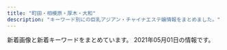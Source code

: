 ```yaml
---
title: "町田・相模原・厚木・大和"
description: "キーワード別にの巨乳アジアン・チャイナエステ嬢情報をまとめました。"
---
```


新着画像と新着キーワードをまとめています。
2021年05月01日の情報です。

<DmmAffiliateIns />
<KeywordTable
  shops={
    [
    {
        "name": "\u5c0f\u60aa\u9b54\u30bb\u30e9\u30d4\u30fc",
        "keywords": {
            "C": 7
        },
        "img_links": [
            "http://aes-mens.com/img/ttl_staff.png",
            "http://aes-mens.com/scdl/staff/10111.jpg",
            "http://aes-mens.com/pic/topimg2.jpg",
            "http://aes-mens.com/img/conmsg.png",
            "http://aes-mens.com/pic/head.jpg",
            "http://aes-mens.com/pic/topimg3.jpg",
            "http://aes-mens.com/scdl/staff/10101.jpg",
            "http://aes-mens.com/img/mainft.jpg",
            "http://aes-mens.com/img/paypay.png",
            "http://aes-mens.com/img/foot.jpg",
            "http://aes-mens.com/pic/topimg1.jpg",
            "http://aes-mens.com/img/ttl_concept.png",
            "http://aes-mens.com/scdl/staff/10121.jpg"
        ],
        "url": "http://aes-mens.com/",
        "station": "\u76f8\u6a21\u5927\u91ce\u99c5\u6771\u53e3"
    },
    {
        "name": "MINA",
        "img_links": [
            "http://es-mina.com/staff/rie/01mb.jpg",
            "http://es-mina.com/staff/izumi/01mb.jpg",
            "http://es-mina.com/staff/haru/01mb.jpg",
            "http://es-mina.com/staff/nene/01mb.jpg",
            "http://es-mina.com/staff/ai/01mb.jpg",
            "http://es-mina.com/pic/topimg1.jpg",
            "http://es-mina.com/img/access/roada4.jpg",
            "http://es-mina.com/staff/ran/01mb.jpg",
            "http://es-mina.com/staff/yuki/01mb.jpg",
            "http://es-mina.com/staff/haruka/01mb.jpg",
            "http://es-mina.com/staff/nana/01mb.jpg",
            "http://es-mina.com/img/access/roadb2.jpg",
            "http://es-mina.com/staff/aya/01mb.jpg",
            "http://es-mina.com/img/access/roadb3.jpg",
            "http://es-mina.com/img/conmsg.png",
            "http://es-mina.com/img/mainft.jpg",
            "http://es-mina.com/pic/head.jpg",
            "http://es-mina.com/img/foot.jpg",
            "http://es-mina.com/staff/miki/01mb.jpg",
            "http://es-mina.com/staff/kana/01mb.jpg",
            "http://es-mina.com/staff/nanami/01mb.jpg",
            "http://es-mina.com/staff/mana/01mb.jpg",
            "http://es-mina.com/staff/midori/01mb.jpg",
            "http://es-mina.com/staff/rei/01mb.jpg",
            "http://es-mina.com/img/access/roada2.jpg",
            "http://es-mina.com/staff/momoko/01mb.jpg",
            "http://es-mina.com/staff/ririka/01mb.jpg",
            "http://es-mina.com/staff/hana/01mb.jpg",
            "http://es-mina.com/img/ttl_staff.png",
            "http://es-mina.com/img/access/roada1.jpg",
            "http://es-mina.com/img/access/roada3.jpg",
            "http://es-mina.com/staff/sakura/01mb.jpg",
            "http://es-mina.com/staff/tina/01mb.jpg",
            "http://es-mina.com/staff/runa/01mb.jpg",
            "http://es-mina.com/img/access/roadb1.jpg",
            "http://es-mina.com/staff/minami/01mb.jpg",
            "http://es-mina.com/img/access/roadb4.jpg",
            "http://es-mina.com/img/access/roadsp.png",
            "http://es-mina.com/img/ttl_concept.png",
            "http://es-mina.com/pic/topimg3.jpg",
            "http://es-mina.com/pic/topimg2.jpg",
            "http://es-mina.com/staff/yuina/01mb.jpg"
        ],
        "url": "http://es-mina.com/",
        "station": "\u753a\u7530\u99c5\u6771\u53e3",
        "keywords": {
            "C": 31
        }
    },
    {
        "keywords": {},
        "url": "http://www.yozakura-aroma.xyz/",
        "station": "\u6d77\u8001\u540d\u99c5\u6771\u53e3",
        "img_links": [
            "http://www.yozakura-aroma.xyz/images/7a.jpg",
            "http://www.yozakura-aroma.xyz/images/nav/nav-t-job.jpg",
            "http://www.yozakura-aroma.xyz/images/13.jpg",
            "http://www.yozakura-aroma.xyz/images/shop/rl1.jpg",
            "http://www.yozakura-aroma.xyz/images/staff/ami.jpg",
            "http://www.yozakura-aroma.xyz/images/index-rin_02.jpg",
            "http://www.yozakura-aroma.xyz/images/shop/rl3.jpg",
            "http://www.yozakura-aroma.xyz/images/3.jpg",
            "http://www.yozakura-aroma.xyz/images/sys5.jpg",
            "http://www.yozakura-aroma.xyz/images/13.png",
            "http://www.yozakura-aroma.xyz/images/nav/nav-t-sys.jpg",
            "http://www.yozakura-aroma.xyz/images/rina.png",
            "http://www.yozakura-aroma.xyz/images/index-rin_04.jpg",
            "http://www.yozakura-aroma.xyz/images/index-skr_16.jpg",
            "http://www.yozakura-aroma.xyz/images/nav/nav-t-sta.jpg",
            "http://www.yozakura-aroma.xyz/images/staff/meijia.jpg",
            "http://www.yozakura-aroma.xyz/images/1.jpg",
            "http://www.yozakura-aroma.xyz/images/staff/hidomi.png",
            "http://www.yozakura-aroma.xyz/images/527385908605281370.jpg"
        ],
        "name": "\u591c\u685c"
    },
    {
        "url": "http://yasuragi.tyo.ac/",
        "station": "\u5c0f\u7530\u6025\u7dda\u753a\u7530\u99c5\u897f\u53e3",
        "name": "\u3084\u3059\u3089\u304e",
        "keywords": {
            "86": 10,
            "E": 5,
            "87": 10,
            "C": 12,
            "D": 15
        },
        "img_links": [
            "http://yasuragi.tyo.ac/images/top.jpg",
            "http://yasuragi.tyo.ac/images/news_bj3.png",
            "http://yasuragi.tyo.ac/images/s_link.png",
            "http://yasuragi.tyo.ac/photos/sites/55/2019/12/2019121604403490.jpg",
            "http://yasuragi.tyo.ac/images/s3.jpg",
            "http://yasuragi.tyo.ac/images/room2.jpg",
            "http://yasuragi.tyo.ac/photos/sites/55/2019/12/2019121604403829.jpg",
            "http://yasuragi.tyo.ac/photos/sites/55/2019/12/2019121604403165.jpg",
            "http://yasuragi.tyo.ac/images/room4.jpg",
            "http://yasuragi.tyo.ac/images/s_staff.png",
            "http://yasuragi.tyo.ac/images/s_news.png",
            "http://yasuragi.tyo.ac/images/room1.jpg",
            "http://yasuragi.tyo.ac/images/room3.jpg",
            "http://yasuragi.tyo.ac/photos/sites/55/2021/04/2021041704374029.jpg",
            "http://yasuragi.tyo.ac/images/end.jpg",
            "http://yasuragi.tyo.ac/images/news_bj1.png",
            "http://yasuragi.tyo.ac/images/mobile.jpg"
        ]
    },
    {
        "station": "\u5ea7\u9593\u99c5\u897f\u53e3",
        "img_links": [
            "http://shonoyou.me-es.com/images/info_10.jpg",
            "http://shonoyou.me-es.com/girl/014.jpg",
            "http://shonoyou.me-es.com/images/index_22.jpg",
            "http://shonoyou.me-es.com/images/staff_10.jpg",
            "http://shonoyou.me-es.com/images/top.jpg",
            "http://shonoyou.me-es.com/images/index_02.jpg",
            "http://shonoyou.me-es.com/girl/02.jpg",
            "http://shonoyou.me-es.com/images/index_16.jpg",
            "http://shonoyou.me-es.com/girl/010a.jpg",
            "http://shonoyou.me-es.com/girl/016a.jpg",
            "http://shonoyou.me-es.com/images/index_12.jpg",
            "http://shonoyou.me-es.com/girl/014a.jpg",
            "http://shonoyou.me-es.com/girl/010.jpg",
            "http://shonoyou.me-es.com/images/index_25.jpg",
            "http://shonoyou.me-es.com/girl/015.jpg",
            "http://shonoyou.me-es.com/girl/017.jpg",
            "http://shonoyou.me-es.com/images/index_06.jpg",
            "http://shonoyou.me-es.com/images/index_27.jpg",
            "http://shonoyou.me-es.com/girl/012.jpg",
            "http://shonoyou.me-es.com/images/index_05.jpg",
            "http://shonoyou.me-es.com/girl/017a.jpg",
            "http://shonoyou.me-es.com/images/index_24.jpg",
            "http://shonoyou.me-es.com/girl/019.jpg",
            "http://shonoyou.me-es.com/images/index_10.jpg",
            "http://shonoyou.me-es.com/images/info.jpg",
            "http://shonoyou.me-es.com/images/index_09.jpg",
            "http://shonoyou.me-es.com/girl/019a.jpg",
            "http://shonoyou.me-es.com/images/rec_10.jpg",
            "http://shonoyou.me-es.com/girl/018.jpg",
            "http://shonoyou.me-es.com/images/index_07.jpg",
            "http://shonoyou.me-es.com/images/index_03.jpg",
            "http://shonoyou.me-es.com/images/index_19.jpg",
            "http://shonoyou.me-es.com/girl/013a.jpg",
            "http://shonoyou.me-es.com/girl/013.jpg",
            "http://shonoyou.me-es.com/girl/015a.jpg",
            "http://shonoyou.me-es.com/images/index_21.jpg",
            "http://shonoyou.me-es.com/images/index_11.jpg",
            "http://shonoyou.me-es.com/images/top2.jpg",
            "http://shonoyou.me-es.com/girl/016.jpg",
            "http://shonoyou.me-es.com/girl/02a.jpg",
            "http://shonoyou.me-es.com/images/index_04.jpg",
            "http://shonoyou.me-es.com/images/index_20.jpg",
            "http://shonoyou.me-es.com/images/rec.jpg",
            "http://shonoyou.me-es.com/images/index_14.jpg",
            "http://shonoyou.me-es.com/images/index_17.jpg",
            "http://shonoyou.me-es.com/girl/00.jpg"
        ],
        "keywords": {},
        "name": "\u521d\u306e\u8449",
        "url": "http://shonoyou.me-es.com/"
    },
    {
        "keywords": {
            "\u30bb\u30af\u30b7\u30fc": 17,
            "C": 16
        },
        "station": "\u5357\u6797\u9593\u99c5\u897f\u53e3",
        "img_links": [
            "https://relax-yuran.xyz/images/s_link.png",
            "https://relax-yuran.xyz/images/st/kiki2.jpg",
            "https://relax-yuran.xyz/images/pick.jpg",
            "http://6navi.info/link/walker88.jpg",
            "https://relax-yuran.xyz/images/st/momo.jpg",
            "https://relax-yuran.xyz/images/nbj2.png",
            "https://relax-yuran.xyz/images/top.png",
            "https://relax-yuran.xyz/images/room2.jpg",
            "https://relax-yuran.xyz/images/st/sakura.jpg",
            "https://relax-yuran.xyz/images/s_staff.png",
            "https://relax-yuran.xyz/images/mobile.jpg",
            "https://relax-yuran.xyz/images/st/shizuka.jpg",
            "https://relax-yuran.xyz/images/st/yuyu.jpg",
            "https://relax-yuran.xyz/images/st/kiki.jpg",
            "http://menlog.net/link/menlog8831.jpg",
            "https://relax-yuran.xyz/images/girl-z1.jpg",
            "https://relax-yuran.xyz/images/st/momo2.jpg",
            "https://relax-yuran.xyz/images/girl-z2.jpg",
            "https://relax-yuran.xyz/images/room3.jpg",
            "https://relax-yuran.xyz/images/room1.jpg",
            "http://6navi.info/link/esthelove88-31.jpg",
            "https://relax-yuran.xyz/images/st/mei.jpg",
            "https://relax-yuran.xyz/images/st/st_.jpg",
            "https://relax-yuran.xyz/images/movie.jpg",
            "https://relax-yuran.xyz/images/st/mimi.jpg"
        ],
        "name": "Rose \uff5e\u30ed\u30fc\u30ba\uff5e",
        "url": "https://relax-yuran.xyz/"
    },
    {
        "keywords": {},
        "url": "http://esthe-relax.info/",
        "name": "\u3072\u307e\u308f\u308a",
        "img_links": [
            "http://esthe-relax.info/topics/img/27-1.jpg",
            "http://esthe-relax.info/girl/2.jpg",
            "http://esthe-relax.info/img/room/photo01.jpg",
            "http://esthe-relax.info/img/head_img01.jpg",
            "http://esthe-relax.info/girl/3.jpg",
            "http://esthe-relax.info/girl/4_1.jpg",
            "http://esthe-relax.info/img/room/photo02.jpg",
            "http://esthe-relax.info/img/rec_headimg.jpg",
            "http://esthe-relax.info/img/tel.png",
            "http://esthe-relax.info/girl/1.jpg",
            "http://esthe-relax.info/img/room/photo03.jpg",
            "http://esthe-relax.info/img/staff_headimg.jpg",
            "http://esthe-relax.info/img/link_headimg.jpg",
            "http://esthe-relax.info/topics/img/28-1.jpg",
            "http://esthe-relax.info/img/qr.png",
            "http://esthe-relax.info/img/faq_headimg.jpg",
            "http://esthe-relax.info/img/footer_tel.png",
            "http://esthe-relax.info/img/room/photo04.jpg",
            "http://esthe-relax.info/girl/4.jpg"
        ],
        "station": "\u5357\u6797\u9593\u99c5\u897f\u53e3"
    },
    {
        "name": "\u591c\u306e\u5922",
        "url": "http://dream.ebb.jp/",
        "station": "JR\u753a\u7530\u99c5",
        "img_links": [
            "http://dream.ebb.jp/g1.jpg",
            "http://dream.ebb.jp/head_1_4332_15445805847677.jpg",
            "http://dream.ebb.jp/fengjing1.jpg",
            "http://dream.ebb.jp/head_4_4332_1544580584784110.jpg",
            "http://dream.ebb.jp/staff_7559_1547886875744350.jpg",
            "http://dream.ebb.jp/staff_7170_1544625837499078.jpg",
            "http://dream.ebb.jp/g2.jpg",
            "http://dream.ebb.jp/head_3_4332_1544580584869237.jpg",
            "http://dream.ebb.jp/head_2_4332_1544580584367843.jpg",
            "http://dream.ebb.jp/fengjing3.jpg",
            "http://dream.ebb.jp/fengjing4.jpg",
            "http://dream.ebb.jp/fengjing2.jpg"
        ],
        "keywords": {
            "90": 1,
            "F": 1,
            "E": 2,
            "84": 1,
            "C": 1,
            "88": 1,
            "85": 1
        }
    },
    {
        "station": "JR\u6df5\u91ce\u8fba\u99c5\u5317\u53e3",
        "name": "COCOCHI",
        "url": "http://in-esthe.com/cocochi/",
        "img_links": [
            "http://in-esthe.com/cocochi/imge/ta.jpg",
            "http://in-esthe.com/cocochi/imge/p-2.jpg",
            "http://in-esthe.com/cocochi/imge/int2.png",
            "http://in-esthe.com/cocochi/imge/interior_t.jpg",
            "http://in-esthe.com/cocochi/imge/s0.png",
            "http://in-esthe.com/cocochi/imge/p-9.jpg",
            "http://in-esthe.com/cocochi/imge/p-16.jpg",
            "http://in-esthe.com/cocochi/imge/p-6.jpg",
            "http://in-esthe.com/cocochi/imge/p-20.jpg",
            "http://in-esthe.com/cocochi/imge/p-12.jpg",
            "http://in-esthe.com/cocochi/imge/tel.jpg",
            "http://in-esthe.com/cocochi/imge/sys.png",
            "http://in-esthe.com/cocochi/imge/p-19.jpg",
            "http://in-esthe.com/cocochi/imge/p-1.jpg",
            "http://in-esthe.com/cocochi/imge/p-15.jpg",
            "http://in-esthe.com/cocochi/imge/p-14.jpg",
            "http://in-esthe.com/cocochi/imge/s1.png",
            "http://in-esthe.com/cocochi/imge/p-18.jpg",
            "http://in-esthe.com/cocochi/imge/corona.png",
            "http://in-esthe.com/cocochi/imge/p-5.jpg",
            "http://in-esthe.com/cocochi/imge/staff_t.jpg",
            "http://in-esthe.com/cocochi/imge/p-10.jpg",
            "http://in-esthe.com/cocochi/imge/p-3.jpg",
            "http://in-esthe.com/cocochi/imge/p-13.jpg",
            "http://in-esthe.com/cocochi/imge/botton.jpg",
            "http://in-esthe.com/cocochi/imge/p-4.jpg"
        ],
        "keywords": {
            "86": 1,
            "90": 6,
            "82": 3,
            "87": 2,
            "D": 11,
            "83": 2,
            "88": 2,
            "E": 1,
            "C": 4
        }
    },
    {
        "station": "\u5927\u548c\u99c5\u5c0f\u7530\u6025\u53e3",
        "img_links": [
            "http://www.gekiyasu.relax-hp.com/images/bar-girls.png",
            "http://www.gekiyasu.relax-hp.com/files/045.jpg",
            "http://www.gekiyasu.relax-hp.com/images/girls-bar.png",
            "http://www.gekiyasu.relax-hp.com/images/bar-news.png",
            "http://www.gekiyasu.relax-hp.com/files/001.jpg",
            "http://www.gekiyasu.relax-hp.com/files/002.jpg",
            "http://www.gekiyasu.relax-hp.com/images/bar-inte.png",
            "http://www.gekiyasu.relax-hp.com/images/info_text.jpg",
            "http://www.gekiyasu.relax-hp.com/images/bar-infomation.png",
            "http://www.gekiyasu.relax-hp.com/files/044.jpg",
            "http://www.gekiyasu.relax-hp.com/images/info1.jpg",
            "http://www.gekiyasu.relax-hp.com/files/047.jpg",
            "http://www.gekiyasu.relax-hp.com/images/info2.jpg"
        ],
        "keywords": {
            "85": 1,
            "87": 3,
            "86": 1,
            "\u30bb\u30af\u30b7\u30fc": 1,
            "C": 1,
            "D": 4
        },
        "url": "http://www.gekiyasu.relax-hp.com/",
        "name": "\u6fc0\u5b89\u7f8e\u4eba"
    },
    {
        "img_links": [
            "http://shizukachan.work/picture/news_bj3.jpg",
            "http://shizukachan.work/uploads/201116/1-2011161311591A.jpg",
            "http://shizukachan.work/picture/s_staff.png",
            "http://shizukachan.work/uploads/210424/1-2104241242591H.jpg",
            "http://shizukachan.work/picture/info.jpg",
            "http://shizukachan.work/uploads/201218/1-20121Q55235W4.jpg",
            "http://shizukachan.work/picture/s_news.jpg",
            "http://shizukachan.work/picture/news_bj1.jpg",
            "http://shizukachan.work/uploads/210113/1-2101130Z003120.jpg",
            "http://shizukachan.work/uploads/210424/1-21042412424Wc.jpg",
            "http://shizukachan.work/uploads/210113/1-2101130Z012A0.jpg",
            "http://shizukachan.work/picture/ac1.jpg",
            "http://shizukachan.work/uploads/210113/1-2101130U955E4.jpg",
            "http://shizukachan.work/uploads/201116/1-201116131245247.jpg",
            "http://shizukachan.work/picture/s1.jpg",
            "http://shizukachan.work/uploads/201218/1-20121Q55215214.jpg",
            "http://shizukachan.work/uploads/201218/1-20121Q55311a8.jpg",
            "http://shizukachan.work/uploads/201116/1-20111613123G45.jpg",
            "http://shizukachan.work/picture/s3.jpg",
            "http://shizukachan.work/picture/ac2.jpg",
            "http://shizukachan.work/picture/top.jpg",
            "http://shizukachan.work/uploads/210104/1-2101041HQ5144.jpg",
            "http://shizukachan.work/uploads/210327/1-21032G01S6322.jpg",
            "http://shizukachan.work/uploads/210424/1-21042412423RD.jpg"
        ],
        "name": "\u3057\u305a\u304b\u3061\u3083\u3093",
        "keywords": {
            "89": 12,
            "E": 13
        },
        "station": "\u672c\u539a\u6728\u99c5\u5317\u53e3",
        "url": "http://shizukachan.work/"
    },
    {
        "name": "\u3089\u304f\u3089\u304f",
        "url": "http://yobisaki.work/",
        "station": "\u5c0f\u7530\u6025\u76f8\u6a21\u539f\u99c5\u5317\u53e3",
        "keywords": {
            "84": 2,
            "86": 3,
            "88": 4,
            "89": 3
        },
        "img_links": [
            "http://yobisaki.work/_src/18214396/wechatimg1025.jpg",
            "http://yobisaki.work/_src/53914389/wechatimg1025.jpg",
            "http://yobisaki.work/_src/18214285/navi_01.png",
            "http://yobisaki.work/_src/18214148/img20210303114743763025.png",
            "http://yobisaki.work/_src/21626747/wechatimg1029.jpg",
            "http://yobisaki.work/_src/21479365/index_099.png",
            "http://yobisaki.work/_src/22159991/wechatimg1028.jpg",
            "http://yobisaki.work/_src/18214387/wx00030303-181827%402x.jpg",
            "http://yobisaki.work/_src/53888778/wechatimg316.jpg",
            "http://yobisaki.work/_src/18214236/index_099.png",
            "http://yobisaki.work/_src/53915649/wechatimg1030.jpg",
            "http://yobisaki.work/_src/18214287/navi_02.png",
            "http://yobisaki.work/_src/21479345/82e082e02.jpg",
            "http://yobisaki.work/_src/18214388/wechatimg1026.jpg",
            "http://yobisaki.work/_src/18214353/tall.png",
            "http://yobisaki.work/_src/18214223/tall.png",
            "http://yobisaki.work/_src/21479344/sign.png",
            "http://yobisaki.work/_src/53915787/20210304_164800.jpg",
            "http://yobisaki.work/_src/53915650/wechatimg1030.jpg",
            "http://yobisaki.work/_src/53914410/wechatimg1028.jpg",
            "http://yobisaki.work/_src/18214161/tall.png",
            "http://yobisaki.work/_src/53916235/20210304_164336.jpg",
            "http://yobisaki.work/_src/53915421/wechatimg1027.jpg",
            "http://yobisaki.work/_src/53914417/wechatimg1030.jpg",
            "http://yobisaki.work/_src/53888784/wechatimg316.jpg",
            "http://yobisaki.work/_src/53930944/navi_06.png",
            "http://yobisaki.work/_src/18214090/tall.png",
            "http://yobisaki.work/_src/18214386/wx00030303-181542%402x.png",
            "http://yobisaki.work/_src/18214153/index_09.png",
            "http://yobisaki.work/_src/18214091/tall.png",
            "http://yobisaki.work/_src/18214307/4.jpg",
            "http://yobisaki.work/_src/18214308/7261563932146_.pic_hd.jpg",
            "http://yobisaki.work/_src/18214150/4.png",
            "http://yobisaki.work/_src/53915775/20210304_165155.jpg",
            "http://yobisaki.work/_src/18214395/wechatimg1025.jpg",
            "http://yobisaki.work/_src/53915422/wechatimg1028.jpg",
            "http://yobisaki.work/_src/18214132/qr.png",
            "http://yobisaki.work/_src/18214393/wx00030303-181605%402x.png",
            "http://yobisaki.work/_src/18214162/82e082e02.jpg",
            "http://yobisaki.work/_src/18214085/sign.png",
            "http://yobisaki.work/_src/18214160/sign.png",
            "http://yobisaki.work/_src/18214299/2.png",
            "http://yobisaki.work/_src/18214352/sign.png",
            "http://yobisaki.work/_src/18214289/navi_03.png",
            "http://yobisaki.work/_src/18214309/1.jpg",
            "http://yobisaki.work/_src/53871199/wx00030303-181827%402x.jpg",
            "http://yobisaki.work/_src/22587998/wechatimg1025.jpg",
            "http://yobisaki.work/_src/18214133/qr.png",
            "http://yobisaki.work/_src/18214297/1.png",
            "http://yobisaki.work/_src/22587999/wechatimg1025.jpg",
            "http://yobisaki.work/_src/53915420/wechatimg1027.jpg",
            "http://yobisaki.work/_src/21479347/tall.png",
            "http://yobisaki.work/_src/18214303/4.png",
            "http://yobisaki.work/_src/21626748/wechatimg1029.jpg",
            "http://yobisaki.work/_src/53915652/wechatimg1029.jpg",
            "http://yobisaki.work/_src/53915651/wechatimg1029.jpg",
            "http://yobisaki.work/_src/18214174/index_099.png",
            "http://yobisaki.work/_src/18214222/sign.png",
            "http://yobisaki.work/_src/18214366/index_099.png",
            "http://yobisaki.work/_src/18214293/navi_05.png",
            "http://yobisaki.work/_src/53914760/wx00030303-181542%402x.png",
            "http://yobisaki.work/_src/53915771/20210304_165454.jpg",
            "http://yobisaki.work/_src/18214305/5.png",
            "http://yobisaki.work/_src/18214291/navi_04.png",
            "http://yobisaki.work/_src/18214086/wechatimg316.jpg",
            "http://yobisaki.work/_src/53915423/wechatimg1028.jpg",
            "http://yobisaki.work/_src/19665050/wx00030303-181621%402x.png",
            "http://yobisaki.work/_src/53915785/20210304_164956.jpg",
            "http://yobisaki.work/_src/18214301/3.png",
            "http://yobisaki.work/_src/22159990/wechatimg1028.jpg",
            "http://yobisaki.work/_src/18214089/img20210303114743763025.png",
            "http://yobisaki.work/_src/18214224/wechatimg1028.jpg",
            "http://yobisaki.work/_src/18214100/index_09.png",
            "http://yobisaki.work/_src/18214389/wechatimg1026.jpg",
            "http://yobisaki.work/_src/53914758/wx00030303-181542%402x.png"
        ]
    },
    {
        "keywords": {
            "88": 2,
            "C": 1,
            "84": 1,
            "86": 1,
            "87": 1,
            "D": 2,
            "E": 1
        },
        "img_links": [
            "http://www.smile-es.info/staff/aya.jpg",
            "http://www.smile-es.info/img/pic/int4.jpg",
            "http://www.smile-es.info/img/pic/int1.jpg",
            "http://www.smile-es.info/staff/mio2.jpg",
            "http://www.smile-es.info/staff/nao3.jpg",
            "http://www.smile-es.info/staff/aya1.jpg",
            "http://www.smile-es.info/staff/nao2.jpg",
            "http://www.smile-es.info/img/pic/int2.jpg",
            "http://www.smile-es.info/img/pic/int3.jpg",
            "http://www.smile-es.info/staff/riri3.jpg",
            "http://www.smile-es.info/staff/mika3.jpg",
            "http://www.smile-es.info/staff/aya3.jpg",
            "http://www.smile-es.info/staff/riri4.jpg",
            "http://www.smile-es.info/staff/mio1.jpg",
            "http://www.smile-es.info/img/pic/slide_2.jpg",
            "http://www.smile-es.info/staff/mio.jpg",
            "http://www.smile-es.info/staff/mika.jpg",
            "http://www.smile-es.info/staff/nao.jpg",
            "http://www.smile-es.info/staff/mio3.jpg",
            "http://www.smile-es.info/staff/aya4.jpg",
            "http://www.smile-es.info/staff/mika1.jpg",
            "http://www.smile-es.info/staff/riri.jpg",
            "http://www.smile-es.info/img/pic/slide_1.jpg",
            "http://www.smile-es.info/staff/zb.jpg",
            "http://www.smile-es.info/staff/riri1.jpg",
            "http://www.smile-es.info/staff/mio4.jpg",
            "http://www.smile-es.info/staff/mika2.jpg",
            "http://www.smile-es.info/staff/nao1.jpg",
            "http://www.smile-es.info/staff/riri2.jpg",
            "http://www.smile-es.info/img/pic/rec.jpg",
            "http://www.smile-es.info/staff/aya2.jpg"
        ],
        "name": "\u3089\u304f\u3089\u304f",
        "station": "\u5927\u548c\u99c5\u5357\u53e3",
        "url": "http://www.smile-es.info/"
    },
    {
        "img_links": [
            "http://www.baby.esjp.info/files/051.jpg",
            "http://www.baby.esjp.info/files/048-02.jpg",
            "http://www.baby.esjp.info/files/038-02.jpg",
            "http://www.baby.esjp.info/files/048.jpg",
            "http://www.baby.esjp.info/images/girl-z1.jpg",
            "http://www.baby.esjp.info/files/050.jpg",
            "http://www.baby.esjp.info/files/049.jpg",
            "http://www.baby.esjp.info/files/054-02.jpg",
            "http://www.baby.esjp.info/images/tit-infor.png",
            "http://www.baby.esjp.info/images/mobile.png",
            "http://www.baby.esjp.info/images/girl-z2.jpg",
            "http://www.baby.esjp.info/files/050-02.jpg",
            "http://www.baby.esjp.info/images/link_line.png",
            "http://www.baby.esjp.info/files/045-02.jpg",
            "http://www.baby.esjp.info/images/top_sche.png",
            "http://www.baby.esjp.info/files/038.jpg",
            "http://www.baby.esjp.info/images/staff_line.png",
            "http://www.baby.esjp.info/files/054.jpg",
            "http://www.baby.esjp.info/images/top.png",
            "http://www.baby.esjp.info/images/infor.png",
            "http://www.baby.esjp.info/files/053-02.jpg",
            "http://www.baby.esjp.info/files/049-02.jpg",
            "http://www.baby.esjp.info/files/052-02.jpg",
            "http://www.baby.esjp.info/files/051-02.jpg",
            "http://www.baby.esjp.info/files/047.jpg",
            "http://www.baby.esjp.info/images/shop/shop03.jpg",
            "http://www.baby.esjp.info/files/053.jpg",
            "http://www.baby.esjp.info/images/bj3.png",
            "http://www.baby.esjp.info/files/047-02.jpg",
            "http://www.baby.esjp.info/images/shop/shop04.jpg",
            "http://www.baby.esjp.info/files/052.jpg",
            "http://www.baby.esjp.info/images/shop/shop02.jpg",
            "http://www.baby.esjp.info/files/045.jpg",
            "http://www.baby.esjp.info/images/shop/shop01.jpg"
        ],
        "name": "\u30d9\u30d3\u30fc",
        "station": "\u76f8\u6a21\u5927\u91ce\u99c5\u5357\u53e3",
        "url": "http://www.baby.esjp.info/",
        "keywords": {
            "D": 9,
            "90": 1,
            "86": 4,
            "\u5de8\u4e73": 1,
            "87": 5,
            "E": 1,
            "\u4e73": 1
        }
    },
    {
        "name": "\u30b3\u30b9\u30e2\u30b9",
        "img_links": [
            "http://sagamiono.net/uploadfiles/images/052.jpg",
            "http://sagamiono.net/staffPhoto/b20210114023244.jpg",
            "http://sagamiono.net/images/gallery/02.jpg",
            "http://sagamiono.net/staffPhoto/s20210114023130.jpg",
            "http://sagamiono.net/staffPhoto/b20210114023255.jpg",
            "http://sagamiono.net/uploadfiles/Image/campaignSagamionoNetHaru.jpg",
            "http://sagamiono.net/staffPhoto/s20210114023244.jpg",
            "http://sagamiono.net/staffPhoto/b20210114023117.jpg",
            "http://sagamiono.net/staffPhoto/b20210114023130.jpg",
            "http://sagamiono.net/staffPhoto/b20210114023211.jpg",
            "http://sagamiono.net/images/showFrame.png",
            "http://sagamiono.net/images/gallery/01.jpg",
            "http://sagamiono.net/staffPhoto/s20210114023255.jpg",
            "http://sagamiono.net/images/slider/02.jpg",
            "http://sagamiono.net/staffPhoto/s20210318163535.jpg",
            "http://sagamiono.net/staffPhoto/b20210114023057.jpg",
            "http://sagamiono.net/images/returnBtn.png",
            "http://sagamiono.net/staffPhoto/s20210114023211.jpg",
            "http://sagamiono.net/images/slider/01.jpg",
            "http://sagamiono.net/images/gallery/04.jpg",
            "http://sagamiono.net/images/slider/03.jpg",
            "http://sagamiono.net/staffPhoto/b20210318163535.jpg",
            "http://sagamiono.net/images/mobile.jpg",
            "http://sagamiono.net/staffPhoto/s20210114023057.jpg",
            "http://sagamiono.net/staffPhoto/s20210114023117.jpg",
            "http://sagamiono.net/uploadfiles/images/08.jpg",
            "http://sagamiono.net/staffPhoto/s20210114023233.jpg",
            "http://sagamiono.net/images/slider/04.jpg",
            "http://sagamiono.net/staffPhoto/s20210114023151.jpg",
            "http://sagamiono.net/images/gallery/03.jpg",
            "http://sagamiono.net/staffPhoto/b20210114023233.jpg",
            "http://sagamiono.net/staffPhoto/b20210114023151.jpg"
        ],
        "station": "\u76f8\u6a21\u5927\u91ce\u99c5\u5317\u53e3",
        "keywords": {
            "92": 1,
            "82": 1,
            "D": 1,
            "84": 1,
            "90": 3,
            "\u30bb\u30af\u30b7\u30fc": 134,
            "91": 1,
            "88": 2
        },
        "url": "http://sagamiono.net/"
    },
    {
        "url": "http://massage-est.info/",
        "keywords": {
            "D": 14,
            "87": 2,
            "86": 18,
            "E": 2,
            "F": 4
        },
        "station": "\u5927\u548c\u99c5\u5357\u53e3",
        "name": "\u685c\u6843-\u3055\u304f\u3089\u3093\u307c-",
        "img_links": [
            "http://massage-est.info/images/tit2.jpg",
            "http://massage-est.info/images/line.png",
            "http://massage-est.info/images/cg04.jpg",
            "http://massage-est.info/images/no.png",
            "http://massage-est.info/images/cg06.jpg",
            "http://massage-est.info/images/tit3.jpg",
            "http://massage-est.info/images/cg03.jpg",
            "http://massage-est.info/images/cg02.jpg",
            "http://massage-est.info/images/cg05.jpg",
            "http://massage-est.info/images/cg10.jpg",
            "http://massage-est.info/images/head.jpg",
            "http://massage-est.info/images/cg01.jpg",
            "http://massage-est.info/images/tit4.jpg",
            "http://massage-est.info/images/fla.jpg",
            "http://massage-est.info/images/cg07.jpg",
            "http://massage-est.info/images/tit1.jpg",
            "http://massage-est.info/images/cg09.jpg",
            "http://massage-est.info/images/cg08.jpg",
            "http://massage-est.info/images/tit5.jpg",
            "http://massage-est.info/images/cg091.jpg"
        ]
    },
    {
        "name": "Tiara",
        "station": "\u5c0f\u7530\u6025\u76f8\u6a21\u539f\u99c5\u5357\u53e3",
        "url": "http://hitlyiopm.xyz/",
        "img_links": [
            "http://hitlyiopm.xyz/uploads/201021/1-20102112344O57.jpg",
            "http://hitlyiopm.xyz/picture/nav-003.jpg",
            "http://hitlyiopm.xyz/picture/m-top05.jpg",
            "http://hitlyiopm.xyz/picture/nav-006.jpg",
            "http://hitlyiopm.xyz/picture/c-01.jpg",
            "http://hitlyiopm.xyz/picture/nav-001.jpg",
            "http://hitlyiopm.xyz/picture/nav-004.jpg",
            "http://hitlyiopm.xyz/picture/nav-002.jpg",
            "http://hitlyiopm.xyz/picture/m-head01.jpg",
            "http://hitlyiopm.xyz/picture/m-top02.jpg",
            "http://hitlyiopm.xyz/uploads/210215/1-2102150AJ5306.jpg",
            "http://hitlyiopm.xyz/uploads/201021/1-2010211235033D.jpg",
            "http://hitlyiopm.xyz/picture/nav-005.jpg",
            "http://hitlyiopm.xyz/uploads/201021/1-20102112353H51.jpg",
            "http://hitlyiopm.xyz/picture/m-top03.jpg",
            "http://hitlyiopm.xyz/uploads/201226/1-201226151234C4.jpg",
            "http://hitlyiopm.xyz/uploads/201021/1-201021123520249.jpg"
        ],
        "keywords": {
            "86": 1,
            "D": 6,
            "89": 5,
            "\u4e73": 1
        }
    },
    {
        "name": "\u604b\u4eba",
        "url": "http://purplerose.jpest.net/",
        "station": "\u5927\u548c\u99c5\u5317\u53e3",
        "img_links": [
            "http://purplerose.jpest.net/images/r01.jpg",
            "http://purplerose.jpest.net/images/newt.png",
            "http://purplerose.jpest.net/images/r04.jpg",
            "http://purplerose.jpest.net/images/gat.png",
            "http://purplerose.jpest.net/images/r03.jpg",
            "http://purplerose.jpest.net/images/g2.jpg",
            "http://purplerose.jpest.net/images/mobile.png",
            "http://purplerose.jpest.net/images/pickt.png",
            "http://purplerose.jpest.net/images/g4.jpg",
            "http://purplerose.jpest.net/images/g1.jpg",
            "http://purplerose.jpest.net/images/tite-staff.png",
            "http://purplerose.jpest.net/images/r02.jpg",
            "http://purplerose.jpest.net/images/g5.jpg",
            "http://purplerose.jpest.net/images/g3.jpg",
            "http://purplerose.jpest.net/images/kana.jpg",
            "http://purplerose.jpest.net/images/g0.jpg"
        ],
        "keywords": {
            "C": 7
        }
    },
    {
        "name": "FIRST CLASS",
        "keywords": {
            "\u80f8": 4,
            "84": 2,
            "D": 6,
            "E": 6,
            "87": 2,
            "C": 6,
            "86": 4
        },
        "img_links": [
            "https://est-fc.com/staffPhoto/b20210426155211.jpg",
            "https://est-fc.com/staffPhoto/s20210114223251.jpg",
            "https://est-fc.com/images/slider/01.jpg",
            "https://est-fc.com/staffPhoto/b20201229185637.jpg",
            "https://est-fc.com/staffPhoto/s20210201190332.jpg",
            "https://est-fc.com/staffPhoto/s20210421131953.jpg",
            "https://est-fc.com/js/sliderLine/slide_prev.png",
            "https://est-fc.com/staffPhoto/s20201229185637.jpg",
            "https://est-fc.com/staffPhoto/b20210421131953.jpg",
            "https://est-fc.com/staffPhoto/s20210426155211.jpg",
            "https://est-fc.com/staffPhoto/s20210120200400.jpg",
            "https://est-fc.com/images/slider/02.jpg",
            "https://est-fc.com/staffPhoto/b20210201190332.jpg",
            "https://est-fc.com/uploadfiles/Image/campaignEstFcCom.jpg",
            "https://est-fc.com/staffPhoto/s20210319213230.jpg",
            "https://est-fc.com/staffPhoto/b20210114223251.jpg",
            "https://est-fc.com/staffPhoto/b20210319213230.jpg",
            "https://est-fc.com/staffPhoto/s20201229174501.jpg",
            "https://est-fc.com/staffPhoto/b20210120200400.jpg",
            "https://est-fc.com/js/sliderLine/slide_next.png",
            "https://est-fc.com/staffPhoto/b20201229174501.jpg"
        ],
        "url": "https://est-fc.com/",
        "station": "JR\u753a\u7530\u99c5\u5317\u53e3"
    },
    {
        "name": "\u30d4\u30e5\u30a2\u30cf\u30fc\u30c8",
        "station": "\u672c\u539a\u6728\u99c5\u6771\u53e3",
        "keywords": {},
        "img_links": [
            "http://www.crossi.xyz/uploads/190920/1-1Z920134SY60.jpg",
            "http://www.crossi.xyz/templets/default/picture/staff_t.jpg",
            "http://www.crossi.xyz/templets/default/picture/interior_t.jpg",
            "http://www.crossi.xyz/uploads/200907/1-200ZG41P4318.jpg",
            "http://www.crossi.xyz/uploads/201228/1-20122Q41943338.jpg",
            "http://www.crossi.xyz/uploads/201127/1-20112G53930U0.jpg",
            "http://www.crossi.xyz/uploads/201202/1-201202124950B1.jpg",
            "http://www.crossi.xyz/uploads/200907/1-200ZG41K4546.jpg",
            "http://www.crossi.xyz/uploads/201102/1-201102150K9453.jpg",
            "http://www.crossi.xyz/uploads/200706/1-200F6134600642.jpg",
            "http://www.crossi.xyz/uploads/191217/1-19121F95I5240.jpg",
            "http://www.crossi.xyz/uploads/190925/1-1Z925145924H3.jpg",
            "http://www.crossi.xyz/templets/default/picture/rec1.png",
            "http://www.crossi.xyz/templets/default/picture/news.jpg",
            "http://www.crossi.xyz/uploads/191122/1-191122162430591.jpg",
            "http://www.crossi.xyz/uploads/191016/1-191016134K2213.jpg",
            "http://www.crossi.xyz/uploads/190925/1-1Z9251500315P.jpg",
            "http://www.crossi.xyz/uploads/210111/1-2101111429551G.jpg",
            "http://www.crossi.xyz/uploads/200612/1-200612160U52W.jpg",
            "http://www.crossi.xyz/uploads/191217/1-19121F95615334.jpg",
            "http://www.crossi.xyz/uploads/180906/1-1PZ60934021N.jpg",
            "http://www.crossi.xyz/uploads/200529/1-2005291A543193.jpg",
            "http://www.crossi.xyz/uploads/201102/1-201102150J3926.jpg",
            "http://www.crossi.xyz/uploads/210325/1-210325125H1R5.jpg",
            "http://www.crossi.xyz/uploads/201228/1-20122Q4191LP.jpg",
            "http://www.crossi.xyz/uploads/200612/1-200612160S0B8.jpg",
            "http://www.crossi.xyz/uploads/200403/1-200403124524956.jpg",
            "http://www.crossi.xyz/uploads/200529/1-2005291A551629.jpg",
            "http://www.crossi.xyz/uploads/201202/1-201202124933147.jpg",
            "http://www.crossi.xyz/uploads/allimg/180801/1-1PP1091925J2.jpg",
            "http://www.crossi.xyz/uploads/200403/1-200403124533327.jpg",
            "http://www.crossi.xyz/uploads/allimg/180731/1-1PI1145244194.jpg",
            "http://www.crossi.xyz/uploads/210111/1-210111143025433.jpg",
            "http://www.crossi.xyz/templets/default/picture/int1.png",
            "http://www.crossi.xyz/uploads/191106/1-191106100051532.jpg",
            "http://www.crossi.xyz/uploads/190920/1-1Z920134U1939.jpg",
            "http://www.crossi.xyz/uploads/200706/1-200F613453VR.jpg",
            "http://www.crossi.xyz/uploads/201127/1-20112G53913193.jpg",
            "http://www.crossi.xyz/uploads/210325/1-210325125I5218.jpg",
            "http://www.crossi.xyz/templets/default/picture/tt.jpg",
            "http://www.crossi.xyz/uploads/190920/1-1Z920134ZW29.jpg",
            "http://www.crossi.xyz/uploads/180905/1-1PZ515095RN.jpg"
        ],
        "url": "http://www.crossi.xyz/"
    },
    {
        "station": "\u4e2d\u592e\u6797\u9593\u99c5\u5317\u53e3",
        "name": "\u9999\u871c\u6e7e",
        "img_links": [
            "http://ciswand.xyz/static/picture/room2.jpg",
            "http://ciswand.xyz/uploads/210325/1-210325150PK93.jpg",
            "http://ciswand.xyz/static/picture/mobile.jpg",
            "http://ciswand.xyz/uploads/210325/1-210325150T5951.jpg",
            "http://ciswand.xyz/static/picture/s1.jpg",
            "http://ciswand.xyz/static/picture/s3.jpg",
            "http://ciswand.xyz/static/picture/room3.jpg",
            "http://ciswand.xyz/static/picture/news.png",
            "http://ciswand.xyz/static/picture/room4.jpg",
            "http://ciswand.xyz/uploads/210406/1-2104060U953102.jpg",
            "http://ciswand.xyz/static/picture/top.png",
            "http://ciswand.xyz/uploads/210420/1-21042015244CI.jpg",
            "http://ciswand.xyz/uploads/210325/1-210325150H25W.jpg",
            "http://ciswand.xyz/static/picture/s_staff.png",
            "http://ciswand.xyz/static/picture/room1.jpg"
        ],
        "url": "http://ciswand.xyz/",
        "keywords": {}
    },
    {
        "name": "Madonna",
        "keywords": {
            "F": 12,
            "94": 12
        },
        "img_links": [
            "http://www.talkabout.tokyo/uploads/210112/1-210112163521218.jpg",
            "http://www.talkabout.tokyo/uploads/201019/1-20101ZZ35c62.jpg",
            "http://www.talkabout.tokyo/uploads/200605/1-200605091Q1F0.jpg",
            "http://www.talkabout.tokyo/picture/m-top004.jpg",
            "http://www.talkabout.tokyo/uploads/210305/1-210305123649457.jpg",
            "http://www.talkabout.tokyo/css/m-top04.jpg",
            "http://www.talkabout.tokyo/uploads/210112/1-2101121F230117.jpg",
            "http://www.talkabout.tokyo/picture/m-top003.jpg",
            "http://www.talkabout.tokyo/uploads/210305/1-210305123F0503.jpg",
            "http://www.talkabout.tokyo/uploads/200605/1-200605091605C6.jpg",
            "http://www.talkabout.tokyo/uploads/201020/1-20102013422C23.jpg",
            "http://www.talkabout.tokyo/uploads/201019/1-20101ZZ3305O.jpg",
            "http://www.talkabout.tokyo/uploads/201020/1-20102013531a57.jpg",
            "http://www.talkabout.tokyo/uploads/200605/1-200605091635J5.jpg",
            "http://www.talkabout.tokyo/picture/call.png",
            "http://www.talkabout.tokyo/picture/m-head01.jpg",
            "http://www.talkabout.tokyo/uploads/200605/1-200605091K4J3.jpg"
        ],
        "url": "http://www.talkabout.tokyo/",
        "station": "\u76f8\u6a21\u5927\u91ce\u99c5\u5317\u53e3"
    },
    {
        "url": "http://sh-leo.work/",
        "img_links": [
            "http://sh-leo.work/picture/top_t1.png",
            "http://sh-leo.work/picture/top_sin3.jpg",
            "http://sh-leo.work/picture/top_sin1.jpg",
            "http://sh-leo.work/picture/shinphoto4.jpg",
            "http://sh-leo.work/picture/faq_st1.png",
            "http://sh-leo.work/picture/p3_ct1.png",
            "http://sh-leo.work/picture/top_sin2.jpg",
            "http://sh-leo.work/picture/p4_ct1.png",
            "http://sh-leo.work/picture/fm4.png",
            "http://sh-leo.work/picture/fm3.png",
            "http://sh-leo.work/picture/shinphoto2.jpg",
            "http://sh-leo.work/picture/a.png",
            "http://sh-leo.work/picture/s_4.jpg",
            "http://sh-leo.work/picture/top_t5.png",
            "http://sh-leo.work/picture/p2_ct1.png",
            "http://sh-leo.work/picture/top_t8.png",
            "http://sh-leo.work/picture/q.png",
            "http://sh-leo.work/picture/s_5.jpg",
            "http://sh-leo.work/picture/topimg3.jpg",
            "http://sh-leo.work/picture/shinphoto1.jpg",
            "http://sh-leo.work/picture/frameback.png",
            "http://sh-leo.work/picture/p6_ct1.png",
            "http://sh-leo.work/picture/p4_ct1_sub1.png",
            "http://sh-leo.work/picture/s_2.jpg",
            "http://sh-leo.work/picture/s_3.jpg",
            "http://sh-leo.work/picture/fm5.png",
            "http://sh-leo.work/picture/shinphoto3.jpg",
            "http://sh-leo.work/picture/top_pickback.png",
            "http://sh-leo.work/picture/topimg2.jpg",
            "http://sh-leo.work/picture/s_1.jpg",
            "http://sh-leo.work/picture/fm6.png",
            "http://sh-leo.work/picture/fm2.png",
            "http://sh-leo.work/picture/optionrev1.png",
            "http://sh-leo.work/picture/age.png",
            "http://sh-leo.work/picture/faq_st2.png",
            "http://sh-leo.work/picture/camp20180713_2.png",
            "http://sh-leo.work/picture/top_t3.png",
            "http://sh-leo.work/picture/frames.png",
            "http://sh-leo.work/picture/top_t2.png",
            "http://sh-leo.work/picture/att.png",
            "http://sh-leo.work/picture/topimg1.jpg",
            "http://sh-leo.work/picture/top_t4.png",
            "http://sh-leo.work/picture/fm1.png"
        ],
        "station": "\u5c0f\u7530\u6025\u76f8\u6a21\u539f\u99c5\u5357\u53e3",
        "keywords": {},
        "name": "LEO\uff5e\u30ec\u30aa\uff5e"
    },
    {
        "url": "http://onshin.xyz/",
        "name": "\u695a\u3005",
        "station": "\u672c\u539a\u6728\u99c5\u5317\u53e3",
        "img_links": [
            "http://onshin.xyz/_src/39571192/point_blur_jan292021_170857.jpg",
            "http://onshin.xyz/_src/39571145/wechatimg269_20200209155042881.jpg",
            "http://onshin.xyz/_src/38965856/s4.jpg",
            "http://onshin.xyz/_src/38965769/sign.png",
            "http://onshin.xyz/_src/39648932/wechatimg269_20200209155042881.jpg",
            "http://onshin.xyz/_src/38965874/wechatimg48.jpg",
            "http://onshin.xyz/_src/38965834/sign.png",
            "http://onshin.xyz/_src/39571219/img20200212123842969058.jpg",
            "http://onshin.xyz/_src/39571141/wechatimg270.jpg",
            "http://onshin.xyz/_src/38965780/navi_05.png",
            "http://onshin.xyz/_src/38965758/s1.jpg",
            "http://onshin.xyz/_src/39647637/cam2.jpg",
            "http://onshin.xyz/_src/38965795/sign.png",
            "http://onshin.xyz/_src/38965845/img20200212123402999347.jpg",
            "http://onshin.xyz/_src/38965876/wechatimg49.jpg",
            "http://onshin.xyz/_src/38965853/s1.jpg",
            "http://onshin.xyz/_src/38965804/img20200212123452130136.jpg",
            "http://onshin.xyz/_src/39571217/img20200212123842969058.jpg",
            "http://onshin.xyz/_src/38965847/img20200212123402999347.jpg",
            "http://onshin.xyz/_src/39571051/img20200212123842969058.jpg",
            "http://onshin.xyz/_src/38965872/wechatimg51.jpg",
            "http://onshin.xyz/_src/38965771/conbaner.png",
            "http://onshin.xyz/_src/38965827/img20200212123452130136.jpg",
            "http://onshin.xyz/_src/39571142/wechatimg269_20200209155042881.jpg",
            "http://onshin.xyz/_src/39571165/img20200212123720046544.jpg",
            "http://onshin.xyz/_src/38965812/sign.png",
            "http://onshin.xyz/_src/38965767/now.jpg",
            "http://onshin.xyz/_src/39648933/wechatimg270.jpg",
            "http://onshin.xyz/_src/39571193/point_blur_jan292021_170857.jpg",
            "http://onshin.xyz/_src/38965864/time.png",
            "http://onshin.xyz/_src/39571022/img20200212123750825675.jpg",
            "http://onshin.xyz/_src/39571117/img20200212123605950636.jpg",
            "http://onshin.xyz/_src/38965821/sign.png",
            "http://onshin.xyz/_src/39571005/img20200212123720046544.jpg",
            "http://onshin.xyz/_src/38965844/img20200212123402999347.jpg",
            "http://onshin.xyz/_src/38965770/sign.png",
            "http://onshin.xyz/_src/38965870/wechatimg46.jpg",
            "http://onshin.xyz/_src/38965857/s4.jpg",
            "http://onshin.xyz/_src/39571004/img20200212123720046544.jpg",
            "http://onshin.xyz/_src/39571163/img20200212123720046544.jpg",
            "http://onshin.xyz/_src/39571055/img20200212123918630367.jpg",
            "http://onshin.xyz/_src/39571190/point_blur_jan292021_170857.jpg",
            "http://onshin.xyz/_src/38965842/img20200212123402999347.jpg",
            "http://onshin.xyz/_src/38965878/wechatimg47.jpg",
            "http://onshin.xyz/_src/38965818/sign.png",
            "http://onshin.xyz/_src/39647639/cam2.jpg",
            "http://onshin.xyz/_src/39571231/img20200212123918630367.jpg",
            "http://onshin.xyz/_src/39571164/img20200212123720046544.jpg",
            "http://onshin.xyz/_src/38965886/re.png",
            "http://onshin.xyz/_src/38965784/navi_09.png",
            "http://onshin.xyz/_src/39570590/img20200212123605950636.jpg",
            "http://onshin.xyz/_src/38965868/wechatimg52.jpg",
            "http://onshin.xyz/_src/38965759/s2.jpg",
            "http://onshin.xyz/_src/38965766/now.jpg",
            "http://onshin.xyz/_src/39571220/img20200212123842969058.jpg",
            "http://onshin.xyz/_src/39571234/img20200212123918630367.jpg",
            "http://onshin.xyz/_src/38965860/conbaner.png",
            "http://onshin.xyz/_src/38965855/s3.jpg",
            "http://onshin.xyz/_src/39571115/img20200212123605950636.jpg",
            "http://onshin.xyz/_src/39571178/img20200212123750825675.jpg",
            "http://onshin.xyz/_src/39571026/point_blur_jan292021_170857.jpg",
            "http://onshin.xyz/_src/39571056/img20200212123918630367.jpg",
            "http://onshin.xyz/_src/39571116/img20200212123605950636.jpg",
            "http://onshin.xyz/_src/38965884/wechatimg89089a3d49ce9555a298149aea23d992.jpg",
            "http://onshin.xyz/_src/38965854/s2.jpg",
            "http://onshin.xyz/_src/38965809/sign.png",
            "http://onshin.xyz/_src/38965849/img20200212123452130136.jpg",
            "http://onshin.xyz/_src/38965760/s3.jpg",
            "http://onshin.xyz/_src/39571177/img20200212123750825675.jpg",
            "http://onshin.xyz/_src/39571218/img20200212123842969058.jpg",
            "http://onshin.xyz/_src/39571052/img20200212123842969058.jpg",
            "http://onshin.xyz/_src/39571233/img20200212123918630367.jpg",
            "http://onshin.xyz/_src/39571179/img20200212123750825675.jpg",
            "http://onshin.xyz/_src/39571162/img20200212123720046544.jpg",
            "http://onshin.xyz/_src/39571114/img20200212123605950636.jpg",
            "http://onshin.xyz/_src/39571146/wechatimg269_20200209155042881.jpg",
            "http://onshin.xyz/_src/38965813/staffgallery.png",
            "http://onshin.xyz/_src/39571027/point_blur_jan292021_170857.jpg",
            "http://onshin.xyz/_src/38965826/img20200212123452130136.jpg",
            "http://onshin.xyz/_src/39570591/img20200212123605950636.jpg",
            "http://onshin.xyz/_src/39627767/wx00020211-183028%402x.png",
            "http://onshin.xyz/_src/38965786/sign.png",
            "http://onshin.xyz/_src/38965798/sign.png",
            "http://onshin.xyz/_src/38965789/sign.png",
            "http://onshin.xyz/_src/38965850/img20200212123452130136.jpg",
            "http://onshin.xyz/_src/39571191/point_blur_jan292021_170857.jpg",
            "http://onshin.xyz/_src/39571180/img20200212123750825675.jpg",
            "http://onshin.xyz/_src/39571232/img20200212123918630367.jpg",
            "http://onshin.xyz/_src/38965848/img20200212123402999347.jpg",
            "http://onshin.xyz/_src/38965837/sign.png",
            "http://onshin.xyz/_src/38965805/img20200212123452130136.jpg",
            "http://onshin.xyz/_src/38965782/navi_07.png",
            "http://onshin.xyz/_src/38965778/navi_03.png",
            "http://onshin.xyz/_src/38965843/img20200212123402999347.jpg",
            "http://onshin.xyz/_src/39571023/img20200212123750825675.jpg"
        ],
        "keywords": {}
    },
    {
        "station": "\u672c\u539a\u6728\u99c5\u5357\u53e3",
        "keywords": {
            "90": 1,
            "E": 2,
            "92": 2,
            "D": 1
        },
        "url": "https://elina.estjp.info/",
        "img_links": [
            "https://elina.estjp.info/css/staff/staff03.jpg",
            "https://elina.estjp.info/css/staff/staff02.jpg",
            "https://elina.estjp.info/css/m-top04.jpg",
            "https://elina.estjp.info/images/call.png",
            "https://elina.estjp.info/css/cam01.jpg",
            "https://elina.estjp.info/css/m-head.jpg",
            "https://elina.estjp.info/css/staff/staff01.jpg"
        ],
        "name": "Elina \uff5e\u30a8\u30ea\u30ca\uff5e"
    },
    {
        "keywords": {
            "87": 8,
            "D": 16,
            "86": 8,
            "C": 12
        },
        "name": "\u604b",
        "url": "https://koi.reraku.work/",
        "station": "JR\u76f8\u6a21\u539f\u99c5\u5357\u53e3",
        "img_links": [
            "https://koi.reraku.work/images/end.jpg",
            "https://koi.reraku.work/photos/sites/25/2020/09/202009030922489.jpg",
            "https://koi.reraku.work/images/s_news.jpg",
            "https://koi.reraku.work/images/top.jpg",
            "https://koi.reraku.work/images/ntop3.jpg",
            "https://koi.reraku.work/images/ntop5.jpg",
            "https://koi.reraku.work/images/ntop4.jpg",
            "https://koi.reraku.work/photos/sites/25/2020/09/2020090503504425.jpg",
            "https://koi.reraku.work/images/ntop6.jpg",
            "https://koi.reraku.work/images/s_staff.jpg",
            "https://koi.reraku.work/photos/sites/25/2020/09/2020090309224550.jpg",
            "https://koi.reraku.work/images/s_face.jpg",
            "https://koi.reraku.work/images/s_staff1.jpg",
            "https://koi.reraku.work/images/ntop2.jpg",
            "https://koi.reraku.work/images/ntop1.jpg",
            "https://koi.reraku.work/photos/sites/25/2020/09/2020090309224715.jpg",
            "https://koi.reraku.work/images/s_link.jpg"
        ]
    },
    {
        "img_links": [
            "http://ichijiku.work/uploads/200904/1-200Z4103035194.jpg",
            "http://ichijiku.work/static/picture/m-top02.png",
            "http://ichijiku.work/static/picture/nav04.png",
            "http://ichijiku.work/uploads/210315/1-2103150UI2D9.jpg",
            "http://ichijiku.work/uploads/201218/1-20121Q30630462.jpg",
            "http://ichijiku.work/static/picture/nav01.png",
            "http://ichijiku.work/uploads/200912/1-200912102620419.jpg",
            "http://ichijiku.work/static/picture/nav05.png",
            "http://ichijiku.work/static/picture/sp-tel.png",
            "http://ichijiku.work/static/picture/nav03.png",
            "http://ichijiku.work/uploads/210315/1-2103150UG0114.jpg",
            "http://ichijiku.work/uploads/210424/1-210424151310C5.jpg",
            "http://ichijiku.work/static/picture/nav06.png",
            "http://ichijiku.work/static/picture/nav02.png",
            "http://ichijiku.work/uploads/200904/1-200Z410325X00.jpg",
            "http://ichijiku.work/uploads/210303/1-21030312445U46.jpg",
            "http://ichijiku.work/static/picture/m-top04.png",
            "http://ichijiku.work/static/picture/m-top03.png",
            "http://ichijiku.work/static/picture/m-head03.png",
            "http://ichijiku.work/static/picture/sp-qizu.png"
        ],
        "url": "http://ichijiku.work/",
        "station": "\u672c\u539a\u6728\u99c5\u5317\u53e3",
        "keywords": {
            "85": 3,
            "88": 1,
            "H": 1,
            "C": 2,
            "D": 3,
            "89": 1,
            "E": 1,
            "86": 2,
            "87": 1
        },
        "name": "\u30ec\u30e2\u30f3"
    },
    {
        "keywords": {
            "D": 18,
            "86": 10,
            "85": 2,
            "83": 4,
            "C": 23,
            "E": 3,
            "84": 4
        },
        "url": "http://sakura.fan.bz/",
        "img_links": [
            "http://sakura.fan.bz/photos/sites/96/2019/10/2019100401374573.jpg",
            "http://sakura.fan.bz/images/s_face.png",
            "http://sakura.fan.bz/images/news_bj1.png",
            "http://sakura.fan.bz/photos/sites/96/2019/09/2019090502332739.jpg",
            "http://sakura.fan.bz/images/end.png",
            "http://sakura.fan.bz/images/top.jpg",
            "http://sakura.fan.bz/photos/sites/96/2019/09/2019090609280369.jpg",
            "http://sakura.fan.bz/photos/sites/96/2020/12/2020120203192280.jpg",
            "http://sakura.fan.bz/photos/sites/96/2019/12/2019120107502632.jpg",
            "http://sakura.fan.bz/images/s_news.png",
            "http://sakura.fan.bz/images/news_bj3.png",
            "http://sakura.fan.bz/images/s_staff.png",
            "http://sakura.fan.bz/photos/sites/96/2019/09/2019090502332511.jpg",
            "http://sakura.fan.bz/photos/sites/96/2019/11/2019112803264378.jpg",
            "http://sakura.fan.bz/photos/sites/96/2019/09/2019090502332622.jpg",
            "http://sakura.fan.bz/images/info.png",
            "http://sakura.fan.bz/photos/sites/96/2019/11/201911070206265.jpg",
            "http://sakura.fan.bz/photos/sites/96/2019/09/2019090608513621.jpg"
        ],
        "name": "\u3055\u304f\u3089",
        "station": "\u76f8\u6a21\u5927\u91ce\u99c5\u5357\u53e3"
    },
    {
        "keywords": {},
        "name": "For you",
        "url": "http://www.k-koen.work/",
        "station": "JR\u6a4b\u672c\u99c5\u5317\u53e3",
        "img_links": [
            "http://www.k-koen.work/sp/img/maya1.jpg",
            "http://www.k-koen.work/sp/img/ai1.jpg",
            "http://www.k-koen.work/images/menu/interior.png",
            "http://www.k-koen.work/images/koko_200x40.png",
            "http://www.k-koen.work/img/koko1.jpg",
            "http://www.k-koen.work/images/menu/top.png",
            "http://www.k-koen.work/images/int2.png",
            "http://www.k-koen.work/sp/img/emi1.jpg",
            "http://www.k-koen.work/staff/lala.jpg",
            "http://www.k-koen.work/images/menu/staff.png",
            "http://www.k-koen.work/staff/risa.jpg",
            "http://www.k-koen.work/img/yuyu1.jpg",
            "http://www.k-koen.work/images/sm.jpg",
            "http://www.k-koen.work/sp/staff/ai.jpg",
            "http://www.k-koen.work/images/rec.jpg",
            "http://www.k-koen.work/sp/images/head.jpg",
            "http://www.k-koen.work/sp/images/sys1.jpg",
            "http://www.k-koen.work/sp/img/kaori1.jpg",
            "http://www.k-koen.work/images/time.jpg",
            "http://www.k-koen.work/img/maya1.jpg",
            "http://www.k-koen.work/images/staff_t.jpg",
            "http://www.k-koen.work/images/sys2.png",
            "http://www.k-koen.work/staff/ai.jpg",
            "http://www.k-koen.work/sp/menu/interior.png",
            "http://www.k-koen.work/images/interior_t.jpg",
            "http://www.k-koen.work/staff/emi.jpg",
            "http://www.k-koen.work/sp/images/koko_200x40.png",
            "http://www.k-koen.work/sp/staff/yuyu.jpg",
            "http://www.k-koen.work/sp/images/staff_t.jpg",
            "http://www.k-koen.work/sp/images/ac1.jpg",
            "http://www.k-koen.work/sp/images/rec.jpg",
            "http://www.k-koen.work/sp/menu/staff.png",
            "http://www.k-koen.work/sp/img/lala1.jpg",
            "http://www.k-koen.work/images/tel.png",
            "http://www.k-koen.work/staff/yuyu.jpg",
            "http://www.k-koen.work/sp/images/int2.jpg",
            "http://www.k-koen.work/sp/img/koko1.jpg",
            "http://www.k-koen.work/images/sys1.jpg",
            "http://www.k-koen.work/images/tg.jpg",
            "http://www.k-koen.work/staff/maya.jpg",
            "http://www.k-koen.work/images/right.png",
            "http://www.k-koen.work/img/ai1.jpg",
            "http://www.k-koen.work/img/lala2.jpg",
            "http://www.k-koen.work/sp/images/news.jpg",
            "http://www.k-koen.work/sp/img/yuyu1.jpg",
            "http://www.k-koen.work/sp/images/interior_t.jpg",
            "http://www.k-koen.work/sp/staff/maya.jpg",
            "http://www.k-koen.work/img/kaori1.jpg",
            "http://www.k-koen.work/sp/img/lala2.jpg",
            "http://www.k-koen.work/sp/images/tel.jpg",
            "http://www.k-koen.work/sp/staff/lala.jpg",
            "http://www.k-koen.work/img/lala1.jpg",
            "http://www.k-koen.work/images/news.jpg",
            "http://www.k-koen.work/sp/staff/emi.jpg",
            "http://www.k-koen.work/sp/images/int1.jpg",
            "http://www.k-koen.work/staff/koko.jpg",
            "http://www.k-koen.work/sp/images/newsb.png",
            "http://www.k-koen.work/img/risa1.jpg",
            "http://www.k-koen.work/sp/menu/top.png",
            "http://www.k-koen.work/img/emi1.jpg",
            "http://www.k-koen.work/staff/kaori.jpg",
            "http://www.k-koen.work/sp/images/footer.png",
            "http://www.k-koen.work/sp/staff/kaori.jpg",
            "http://www.k-koen.work/sp/img/risa1.jpg",
            "http://www.k-koen.work/sp/staff/risa.jpg",
            "http://www.k-koen.work/sp/images/topgirl.jpg",
            "http://www.k-koen.work/sp/images/sys2.jpg",
            "http://www.k-koen.work/images/int1.jpg",
            "http://www.k-koen.work/sp/images/bg.png",
            "http://www.k-koen.work/sp/staff/koko.jpg"
        ]
    },
    {
        "img_links": [
            "http://sln-esthe.com/scdl/staff/10554.jpg",
            "http://sln-esthe.com/scdl/staff/10041mb.jpg",
            "http://sln-esthe.com/scdl/staff/10011mb.jpg",
            "http://sln-esthe.com/scdl/staff/10191mb.jpg",
            "http://sln-esthe.com/img/access/road6.jpg",
            "http://sln-esthe.com/scdl/staff/10131.jpg",
            "http://sln-esthe.com/scdl/staff/10531.jpg",
            "http://sln-esthe.com/scdl/staff/10411.jpg",
            "http://sln-esthe.com/scdl/staff/10331.jpg",
            "http://sln-esthe.com/scdl/staff/10661mb.jpg",
            "http://sln-esthe.com/scdl/staff/10431.jpg",
            "http://sln-esthe.com/scdl/staff/10431mb.jpg",
            "http://sln-esthe.com/scdl/staff/10622.jpg",
            "http://sln-esthe.com/scdl/staff/10271mb.jpg",
            "http://sln-esthe.com/scdl/staff/10641.jpg",
            "http://sln-esthe.com/scdl/staff/10682.jpg",
            "http://sln-esthe.com/img/ttl_rec.png",
            "http://sln-esthe.com/scdl/staff/10122.jpg",
            "http://sln-esthe.com/scdl/staff/10732.jpg",
            "http://sln-esthe.com/pic/head.png",
            "http://sln-esthe.com/scdl/staff/10321.jpg",
            "http://sln-esthe.com/scdl/staff/10541mb.jpg",
            "http://sln-esthe.com/scdl/staff/10171mb.jpg",
            "http://sln-esthe.com/scdl/staff/10162.jpg",
            "http://sln-esthe.com/scdl/staff/10631.jpg",
            "http://sln-esthe.com/scdl/staff/10481.jpg",
            "http://sln-esthe.com/scdl/staff/10483.jpg",
            "http://sln-esthe.com/scdl/staff/10441mb.jpg",
            "http://sln-esthe.com/scdl/staff/10671.jpg",
            "http://sln-esthe.com/scdl/staff/10571mb.jpg",
            "http://sln-esthe.com/img/access/road5.jpg",
            "http://sln-esthe.com/img/access/road7.jpg",
            "http://sln-esthe.com/scdl/staff/10012.jpg",
            "http://sln-esthe.com/scdl/staff/10112.jpg",
            "http://sln-esthe.com/img/faq/q.png",
            "http://sln-esthe.com/scdl/staff/10564.jpg",
            "http://sln-esthe.com/scdl/staff/10151mb.jpg",
            "http://sln-esthe.com/img/access/road9.jpg",
            "http://sln-esthe.com/scdl/staff/10562.jpg",
            "http://sln-esthe.com/scdl/staff/10611mb.jpg",
            "http://sln-esthe.com/scdl/staff/10681mb.jpg",
            "http://sln-esthe.com/scdl/staff/10561mb.jpg",
            "http://sln-esthe.com/scdl/staff/10471mb.jpg",
            "http://sln-esthe.com/scdl/staff/10211.jpg",
            "http://sln-esthe.com/scdl/staff/10601mb.jpg",
            "http://sln-esthe.com/scdl/staff/10731.jpg",
            "http://sln-esthe.com/scdl/staff/10381mb.jpg",
            "http://sln-esthe.com/img/access/roaddm.png",
            "http://sln-esthe.com/scdl/staff/10391mb.jpg",
            "http://sln-esthe.com/scdl/staff/10021.jpg",
            "http://sln-esthe.com/scdl/staff/10621mb.jpg",
            "http://sln-esthe.com/scdl/staff/10152.jpg",
            "http://sln-esthe.com/scdl/staff/10491mb.jpg",
            "http://sln-esthe.com/scdl/staff/10511mb.jpg",
            "http://sln-esthe.com/scdl/staff/10311.jpg",
            "http://sln-esthe.com/scdl/staff/10461mb.jpg",
            "http://sln-esthe.com/scdl/staff/10071mb.jpg",
            "http://sln-esthe.com/scdl/staff/10521mb.jpg",
            "http://sln-esthe.com/img/faq/faq_st1.png",
            "http://sln-esthe.com/scdl/staff/10401mb.jpg",
            "http://sln-esthe.com/scdl/staff/10291.jpg",
            "http://sln-esthe.com/scdl/staff/10721.jpg",
            "http://sln-esthe.com/scdl/staff/10561.jpg",
            "http://sln-esthe.com/scdl/staff/10241mb.jpg",
            "http://sln-esthe.com/scdl/staff/10151.jpg",
            "http://sln-esthe.com/scdl/staff/10121mb.jpg",
            "http://sln-esthe.com/scdl/staff/10451.jpg",
            "http://sln-esthe.com/scdl/staff/10731mb.jpg",
            "http://sln-esthe.com/scdl/staff/10382.jpg",
            "http://sln-esthe.com/scdl/staff/10511.jpg",
            "http://sln-esthe.com/scdl/staff/10721mb.jpg",
            "http://sln-esthe.com/scdl/staff/10101mb.jpg",
            "http://sln-esthe.com/scdl/staff/10021mb.jpg",
            "http://sln-esthe.com/scdl/staff/10111mb.jpg",
            "http://sln-esthe.com/scdl/staff/10651.jpg",
            "http://sln-esthe.com/scdl/staff/10221.jpg",
            "http://sln-esthe.com/scdl/staff/10321mb.jpg",
            "http://sln-esthe.com/scdl/staff/10471.jpg",
            "http://sln-esthe.com/scdl/staff/10553.jpg",
            "http://sln-esthe.com/scdl/staff/10651mb.jpg",
            "http://sln-esthe.com/scdl/staff/10361.jpg",
            "http://sln-esthe.com/scdl/staff/10701.jpg",
            "http://sln-esthe.com/scdl/staff/10492.jpg",
            "http://sln-esthe.com/scdl/staff/10141mb.jpg",
            "http://sln-esthe.com/scdl/staff/10671mb.jpg",
            "http://sln-esthe.com/scdl/staff/10493.jpg",
            "http://sln-esthe.com/scdl/staff/10531mb.jpg",
            "http://sln-esthe.com/scdl/staff/10581.jpg",
            "http://sln-esthe.com/scdl/staff/10451mb.jpg",
            "http://sln-esthe.com/scdl/staff/10211mb.jpg",
            "http://sln-esthe.com/scdl/staff/10161mb.jpg",
            "http://sln-esthe.com/scdl/staff/10681.jpg",
            "http://sln-esthe.com/scdl/staff/10072.jpg",
            "http://sln-esthe.com/scdl/staff/10181mb.jpg",
            "http://sln-esthe.com/scdl/staff/10272.jpg",
            "http://sln-esthe.com/img/access/road4.jpg",
            "http://sln-esthe.com/scdl/staff/10541.jpg",
            "http://sln-esthe.com/scdl/staff/10031mb.jpg",
            "http://sln-esthe.com/img/access/road2.jpg",
            "http://sln-esthe.com/scdl/staff/10281.jpg",
            "http://sln-esthe.com/scdl/staff/10581mb.jpg",
            "http://sln-esthe.com/scdl/staff/10501mb.jpg",
            "http://sln-esthe.com/scdl/staff/10132.jpg",
            "http://sln-esthe.com/scdl/staff/10563.jpg",
            "http://sln-esthe.com/scdl/staff/10691.jpg",
            "http://sln-esthe.com/scdl/staff/10641mb.jpg",
            "http://sln-esthe.com/scdl/staff/10291mb.jpg",
            "http://sln-esthe.com/scdl/staff/10061mb.jpg",
            "http://sln-esthe.com/scdl/staff/10121.jpg",
            "http://sln-esthe.com/scdl/staff/10191.jpg",
            "http://sln-esthe.com/scdl/staff/10391.jpg",
            "http://sln-esthe.com/scdl/staff/10221mb.jpg",
            "http://sln-esthe.com/scdl/staff/10484.jpg",
            "http://sln-esthe.com/scdl/staff/10441.jpg",
            "http://sln-esthe.com/scdl/staff/10292.jpg",
            "http://sln-esthe.com/scdl/staff/10341.jpg",
            "http://sln-esthe.com/scdl/staff/10301.jpg",
            "http://sln-esthe.com/scdl/staff/10301mb.jpg",
            "http://sln-esthe.com/img/ttl_mobile.png",
            "http://sln-esthe.com/scdl/staff/10691mb.jpg",
            "http://sln-esthe.com/scdl/staff/10261mb.jpg",
            "http://sln-esthe.com/scdl/staff/10711.jpg",
            "http://sln-esthe.com/img/access/road8.jpg",
            "http://sln-esthe.com/i/files/homeimg.jpg",
            "http://sln-esthe.com/scdl/staff/10481mb.jpg",
            "http://sln-esthe.com/scdl/staff/10361mb.jpg",
            "http://sln-esthe.com/scdl/staff/10482.jpg",
            "http://sln-esthe.com/scdl/staff/10711mb.jpg",
            "http://sln-esthe.com/scdl/staff/10421.jpg",
            "http://sln-esthe.com/scdl/staff/10371mb.jpg",
            "http://sln-esthe.com/scdl/staff/10351mb.jpg",
            "http://sln-esthe.com/scdl/staff/10172.jpg",
            "http://sln-esthe.com/scdl/staff/10421mb.jpg",
            "http://sln-esthe.com/scdl/staff/10171.jpg",
            "http://sln-esthe.com/scdl/staff/10401.jpg",
            "http://sln-esthe.com/scdl/staff/10161.jpg",
            "http://sln-esthe.com/scdl/staff/10281mb.jpg",
            "http://sln-esthe.com/scdl/staff/10031.jpg",
            "http://sln-esthe.com/scdl/staff/10101.jpg",
            "http://sln-esthe.com/scdl/staff/10501.jpg",
            "http://sln-esthe.com/scdl/staff/10011.jpg",
            "http://sln-esthe.com/img/ttl_staff.png",
            "http://sln-esthe.com/scdl/staff/10111.jpg",
            "http://sln-esthe.com/img/access/road3.jpg",
            "http://sln-esthe.com/scdl/staff/10411mb.jpg",
            "http://sln-esthe.com/scdl/staff/10683.jpg",
            "http://sln-esthe.com/scdl/staff/10631mb.jpg",
            "http://sln-esthe.com/scdl/staff/10231mb.jpg",
            "http://sln-esthe.com/scdl/staff/10461.jpg",
            "http://sln-esthe.com/scdl/staff/10231.jpg",
            "http://sln-esthe.com/scdl/staff/10551mb.jpg",
            "http://sln-esthe.com/scdl/staff/10131mb.jpg",
            "http://sln-esthe.com/img/faq/faq_st2.png",
            "http://sln-esthe.com/scdl/staff/10041.jpg",
            "http://sln-esthe.com/scdl/staff/10551.jpg",
            "http://sln-esthe.com/scdl/staff/10142.jpg",
            "http://sln-esthe.com/scdl/staff/10181.jpg",
            "http://sln-esthe.com/scdl/staff/10601.jpg",
            "http://sln-esthe.com/scdl/staff/10141.jpg",
            "http://sln-esthe.com/img/faq/a.png",
            "http://sln-esthe.com/scdl/staff/10071.jpg",
            "http://sln-esthe.com/img/access/road1.jpg",
            "http://sln-esthe.com/scdl/staff/10611.jpg",
            "http://sln-esthe.com/scdl/staff/10102.jpg",
            "http://sln-esthe.com/scdl/staff/10621.jpg",
            "http://sln-esthe.com/scdl/staff/10061.jpg",
            "http://sln-esthe.com/scdl/staff/10271.jpg",
            "http://sln-esthe.com/scdl/staff/10261.jpg",
            "http://sln-esthe.com/scdl/staff/10341mb.jpg",
            "http://sln-esthe.com/scdl/staff/10661.jpg",
            "http://sln-esthe.com/scdl/staff/10521.jpg",
            "http://sln-esthe.com/scdl/staff/10491.jpg",
            "http://sln-esthe.com/scdl/staff/10571.jpg",
            "http://sln-esthe.com/scdl/staff/10351.jpg",
            "http://sln-esthe.com/scdl/staff/10701mb.jpg",
            "http://sln-esthe.com/scdl/staff/10381.jpg",
            "http://sln-esthe.com/scdl/staff/10241.jpg",
            "http://sln-esthe.com/scdl/staff/10371.jpg",
            "http://sln-esthe.com/img/ttl_faq.png",
            "http://sln-esthe.com/scdl/staff/10552.jpg",
            "http://sln-esthe.com/scdl/staff/10311mb.jpg",
            "http://sln-esthe.com/scdl/staff/10331mb.jpg"
        ],
        "station": "\u3055\u304c\u307f\u91ce\u99c5\u5317\u53e3",
        "url": "http://sln-esthe.com/",
        "name": "nana",
        "keywords": {
            "C": 41
        }
    },
    {
        "keywords": {},
        "name": "\u591c\u6765\u9999",
        "url": "http://t-rose.work/",
        "img_links": [
            "http://t-rose.work/images/rec2.png",
            "http://t-rose.work/images/up.png",
            "http://t-rose.work/img/nana1.jpg",
            "http://t-rose.work/images/news.jpg",
            "http://t-rose.work/staff/nana.jpg",
            "http://t-rose.work/images/rec1.jpg",
            "http://t-rose.work/images/staff_t.jpg",
            "http://t-rose.work/staff/mimi.jpg",
            "http://t-rose.work/images/int1.png",
            "http://t-rose.work/staff/eri.jpg",
            "http://t-rose.work/img/eri1.jpg",
            "http://t-rose.work/img/yuri1.jpg",
            "http://t-rose.work/images/int2.png",
            "http://t-rose.work/images/head.jpg",
            "http://t-rose.work/staff/ka.jpg",
            "http://t-rose.work/img/ka1.jpg",
            "http://t-rose.work/img/mimi1.jpg",
            "http://t-rose.work/images/interior_t.jpg",
            "http://t-rose.work/images/tg.jpg",
            "http://t-rose.work/staff/yuri.jpg",
            "http://t-rose.work/images/sys.png"
        ],
        "station": "\u76f8\u6a21\u5927\u91ce\u99c5\u5317\u53e3"
    },
    {
        "keywords": {
            "86": 33,
            "D": 24,
            "C": 3,
            "E": 6
        },
        "url": "http://xn--cckdr4sjcn.com/",
        "station": "\u5927\u548c\u99c5\u5357\u53e3",
        "name": "\u6021\u697d-\u30a4\u30e9\u30af-",
        "img_links": [
            "http://xn--cckdr4sjcn.com/images/evetop.png",
            "http://xn--cckdr4sjcn.com/images/cg13.jpg",
            "http://xn--cckdr4sjcn.com/images/staff_s.png",
            "http://xn--cckdr4sjcn.com/images/cg07.jpg",
            "http://xn--cckdr4sjcn.com/images/top.png",
            "http://xn--cckdr4sjcn.com/images/r4.jpg",
            "http://xn--cckdr4sjcn.com/images/cg03.jpg",
            "http://xn--cckdr4sjcn.com/images/cg01.jpg",
            "http://xn--cckdr4sjcn.com/images/cg09.jpg",
            "http://xn--cckdr4sjcn.com/images/cg12.jpg",
            "http://xn--cckdr4sjcn.com/images/cg05.jpg",
            "http://xn--cckdr4sjcn.com/images/r1.jpg",
            "http://xn--cckdr4sjcn.com/images/news.png",
            "http://xn--cckdr4sjcn.com/images/r2.jpg",
            "http://xn--cckdr4sjcn.com/images/cg08.jpg",
            "http://xn--cckdr4sjcn.com/images/cg02.jpg",
            "http://xn--cckdr4sjcn.com/images/cg06.jpg",
            "http://xn--cckdr4sjcn.com/images/cg11.jpg",
            "http://xn--cckdr4sjcn.com/images/r3.jpg",
            "http://xn--cckdr4sjcn.com/images/kan.jpg",
            "http://xn--cckdr4sjcn.com/images/cg10.jpg"
        ]
    },
    {
        "img_links": [
            "http://wuraralu.xyz/static/picture/room1.jpg",
            "http://wuraralu.xyz/uploads/210419/1-210419161230J4.jpg",
            "http://wuraralu.xyz/static/picture/s1.jpg",
            "http://wuraralu.xyz/static/picture/mobile.jpg",
            "http://wuraralu.xyz/uploads/210419/1-2104191613213I.jpg",
            "http://wuraralu.xyz/static/picture/s_staff.png",
            "http://wuraralu.xyz/uploads/210419/1-210419161210I4.jpg",
            "http://wuraralu.xyz/static/picture/s3.jpg",
            "http://wuraralu.xyz/static/picture/room2.jpg",
            "http://wuraralu.xyz/static/picture/room4.jpg",
            "http://wuraralu.xyz/static/picture/news.png",
            "http://wuraralu.xyz/static/picture/room3.jpg",
            "http://wuraralu.xyz/static/picture/top.png"
        ],
        "station": "\u5c0f\u7530\u6025\u76f8\u6a21\u539f\u99c5\u5357\u53e3",
        "url": "http://wuraralu.xyz/",
        "name": "\u30e6\u30ea\u30ab",
        "keywords": {}
    },
    {
        "url": "http://dorami-jp.work/",
        "station": "\u672c\u539a\u6728\u99c5\u5317\u53e3",
        "name": "dorami",
        "keywords": {},
        "img_links": [
            "http://dorami-jp.work/static/picture/info_t.png",
            "http://dorami-jp.work/uploads/201212/1-201212100RL28.jpg",
            "http://dorami-jp.work/static/picture/staff.png",
            "http://dorami-jp.work/uploads/201212/1-201212100Ja10.jpg",
            "http://dorami-jp.work/uploads/210315/1-210315101326118.jpg",
            "http://dorami-jp.work/uploads/210329/1-21032912593a27.jpg",
            "http://dorami-jp.work/static/picture/ac2.jpg",
            "http://dorami-jp.work/static/picture/home.png",
            "http://dorami-jp.work/static/picture/footer-l.png",
            "http://dorami-jp.work/static/picture/staff_t.png",
            "http://dorami-jp.work/static/picture/esthe3.jpg",
            "http://dorami-jp.work/uploads/210213/1-21021312211V96.jpg",
            "http://dorami-jp.work/uploads/201212/1-201212100Q2220.jpg",
            "http://dorami-jp.work/static/picture/main1.jpg",
            "http://dorami-jp.work/static/picture/ac1.jpg",
            "http://dorami-jp.work/static/picture/footer-r.png",
            "http://dorami-jp.work/static/picture/esthe2.jpg",
            "http://dorami-jp.work/static/picture/sys1.png",
            "http://dorami-jp.work/static/picture/esthe1.jpg"
        ]
    },
    {
        "name": "\u30c1\u30e3\u30fc\u30df\u30f3\u30b0",
        "img_links": [
            "http://msg-aroma.com/img/ttl_mobile.png",
            "http://msg-aroma.com/pic/topimg1.png",
            "http://msg-aroma.com/staff/yuriko/01mb.jpg",
            "http://msg-aroma.com/pic/head.jpg",
            "http://msg-aroma.com/staff/ayumi/01.jpg",
            "http://msg-aroma.com/staff/nao/01mb.jpg",
            "http://msg-aroma.com/i/files/homeimg.jpg",
            "http://msg-aroma.com/staff/momo/01mb.jpg",
            "http://msg-aroma.com/staff/miki/01.jpg",
            "http://msg-aroma.com/pic/topimg2.png",
            "http://msg-aroma.com/staff/mio/01mb.jpg",
            "http://msg-aroma.com/img/ttl_kohkin.png",
            "http://msg-aroma.com/staff/nanami/01mb.jpg",
            "http://msg-aroma.com/staff/yuriko/01.jpg",
            "http://msg-aroma.com/staff/ayumi/01mb.jpg",
            "http://msg-aroma.com/img/ttl_staff.jpg",
            "http://msg-aroma.com/pic/topimg4.png",
            "http://msg-aroma.com/staff/mio/01.jpg",
            "http://msg-aroma.com/staff/marina/01mb.jpg",
            "http://msg-aroma.com/pic/topimg3.png",
            "http://msg-aroma.com/img/att.png",
            "http://msg-aroma.com/staff/ririko/01mb.jpg",
            "http://msg-aroma.com/staff/nao/01.jpg",
            "http://msg-aroma.com/pic/topimg5.png",
            "http://msg-aroma.com/staff/ririko/01.jpg",
            "http://msg-aroma.com/staff/nanami/01.jpg",
            "http://msg-aroma.com/staff/hina/01mb.jpg",
            "http://msg-aroma.com/staff/marina/01.jpg",
            "http://msg-aroma.com/staff/momo/01.jpg",
            "http://msg-aroma.com/staff/miki/01mb.jpg",
            "http://msg-aroma.com/staff/hina/01.jpg"
        ],
        "station": "\u672c\u539a\u6728\u99c5\u5317\u53e3",
        "url": "http://msg-aroma.com/",
        "keywords": {
            "C": 19
        }
    },
    {
        "keywords": {
            "C": 7
        },
        "url": "http://sakura-relax.work/",
        "name": "\u30b5\u30af\u30e9",
        "station": "\u5357\u6797\u9593\u99c5\u897f\u53e3",
        "img_links": [
            "http://sakura-relax.work/sp/img/s000.jpg",
            "http://sakura-relax.work/img/s11.jpg",
            "http://sakura-relax.work/sp/img/p6.jpg",
            "http://sakura-relax.work/sp/img/t-r.jpg",
            "http://sakura-relax.work/sp/img/st002.jpg",
            "http://sakura-relax.work/img/s12.jpg",
            "http://sakura-relax.work/img/s10.jpg",
            "http://sakura-relax.work/sp/img/tel2.jpg",
            "http://sakura-relax.work/img/s00.jpg",
            "http://sakura-relax.work/sp/img/pic.jpg",
            "http://sakura-relax.work/sp/img/time.jpg",
            "http://sakura-relax.work/sp/img/t-o.jpg",
            "http://sakura-relax.work/img/bottom.png",
            "http://sakura-relax.work/img/kan.jpg",
            "http://sakura-relax.work/img/st002.jpg",
            "http://sakura-relax.work/sp/img/tit.jpg",
            "http://sakura-relax.work/sp/img/st02.jpg",
            "http://sakura-relax.work/img/jk.jpg",
            "http://sakura-relax.work/img/st2.jpg",
            "http://sakura-relax.work/sp/img/t-t.jpg",
            "http://sakura-relax.work/sp/img/add.jpg",
            "http://sakura-relax.work/img/s6.jpg",
            "http://sakura-relax.work/sp/img/p10.jpg",
            "http://sakura-relax.work/img/mo.png",
            "http://sakura-relax.work/sp/img/p12.jpg",
            "http://sakura-relax.work/img/st12.jpg",
            "http://sakura-relax.work/sp/img/st2.jpg",
            "http://sakura-relax.work/img/head.png",
            "http://sakura-relax.work/sp/img/st12.jpg",
            "http://sakura-relax.work/img/s000.jpg",
            "http://sakura-relax.work/sp/img/t-s.jpg",
            "http://sakura-relax.work/sp/img/t-a.jpg",
            "http://sakura-relax.work/img/st6.jpg",
            "http://sakura-relax.work/sp/img/tel.jpg",
            "http://sakura-relax.work/sp/img/s00.jpg",
            "http://sakura-relax.work/sp/img/info.jpg",
            "http://sakura-relax.work/sp/img/pc.jpg",
            "http://sakura-relax.work/img/st10.jpg",
            "http://sakura-relax.work/sp/img/st10.jpg",
            "http://sakura-relax.work/sp/img/sys.jpg",
            "http://sakura-relax.work/sp/img/st6.jpg",
            "http://sakura-relax.work/img/s2.jpg",
            "http://sakura-relax.work/sp/img/kan.jpg",
            "http://sakura-relax.work/sp/img/st11.jpg",
            "http://sakura-relax.work/img/st02.jpg",
            "http://sakura-relax.work/sp/img/botton.jpg",
            "http://sakura-relax.work/sp/img/jk.jpg",
            "http://sakura-relax.work/sp/img/xmas.png",
            "http://sakura-relax.work/img/xmas.png"
        ]
    },
    {
        "img_links": [
            "http://rose.este88.com/images/s_staff.png",
            "http://rose.este88.com/images/s_news.png",
            "http://rose.este88.com/girls/ana1.jpg",
            "http://rose.este88.com/girls/yuki1.jpg",
            "http://rose.este88.com/images/top.png",
            "http://rose.este88.com/girls/reko1.jpg",
            "http://rose.este88.com/girls/yuyu1.jpg",
            "http://rose.este88.com/images/new.jpg",
            "http://rose.este88.com/girls/momo1.jpg"
        ],
        "station": "\u672c\u539a\u6728\u99c5\u5317\u53e3",
        "keywords": {},
        "url": "http://rose.este88.com/",
        "name": "\u30ed\u30fc\u30ba"
    },
    {
        "keywords": {},
        "name": "\u3082\u307f\u3082\u307f",
        "img_links": [
            "http://momimomi.me-es.com/images/sub_10.jpg",
            "http://momimomi.me-es.com/girl/04.jpg",
            "http://momimomi.me-es.com/girl/01.jpg",
            "http://momimomi.me-es.com/images/01.jpg",
            "http://momimomi.me-es.com/images/index_17.jpg",
            "http://momimomi.me-es.com/girl/03.jpg",
            "http://momimomi.me-es.com/images/info_11.jpg",
            "http://momimomi.me-es.com/images/index_05.jpg",
            "http://momimomi.me-es.com/images/sub_14.jpg",
            "http://momimomi.me-es.com/images/index_08.jpg",
            "http://momimomi.me-es.com/images/index_02.jpg",
            "http://momimomi.me-es.com/girl/06.jpg",
            "http://momimomi.me-es.com/images/index_10.jpg",
            "http://momimomi.me-es.com/images/index_07.jpg",
            "http://momimomi.me-es.com/images/index_22.jpg",
            "http://momimomi.me-es.com/images/rec_11.jpg",
            "http://momimomi.me-es.com/images/03.jpg",
            "http://momimomi.me-es.com/images/index_04.jpg",
            "http://momimomi.me-es.com/images/index_06.jpg",
            "http://momimomi.me-es.com/girl/05.jpg",
            "http://momimomi.me-es.com/images/rec.jpg",
            "http://momimomi.me-es.com/images/index_09.jpg",
            "http://momimomi.me-es.com/images/info.jpg",
            "http://momimomi.me-es.com/images/index_03.jpg",
            "http://momimomi.me-es.com/images/index_12.jpg",
            "http://momimomi.me-es.com/images/index_15.jpg",
            "http://momimomi.me-es.com/images/02.jpg",
            "http://momimomi.me-es.com/images/index_01.jpg",
            "http://momimomi.me-es.com/images/index_19.jpg",
            "http://momimomi.me-es.com/images/index_18.jpg",
            "http://momimomi.me-es.com/girl/00.jpg",
            "http://momimomi.me-es.com/girl/02.jpg",
            "http://momimomi.me-es.com/images/staff_11.jpg"
        ],
        "url": "http://momimomi.me-es.com/",
        "station": "\u685c\u30f6\u4e18\u99c5\u6771\u53e3"
    },
    {
        "station": "\u9db4\u9593\u99c5\u6771\u53e3",
        "img_links": [
            "http://hanabi-est.tokyo/images/n-01.png",
            "http://hanabi-est.tokyo/images/n-03.png",
            "http://hanabi-est.tokyo/images/koko.jpg",
            "http://hanabi-est.tokyo/images/yuki.jpg",
            "http://hanabi-est.tokyo/images/88.png",
            "http://hanabi-est.tokyo/images/a1.jpg",
            "http://hanabi-est.tokyo/images/tit-newface.png",
            "http://hanabi-est.tokyo/images/a4.jpg",
            "http://hanabi-est.tokyo/images/sora.jpg",
            "http://hanabi-est.tokyo/images/mimi.jpg",
            "http://hanabi-est.tokyo/images/mobile.png",
            "http://hanabi-est.tokyo/images/aya.jpg",
            "http://hanabi-est.tokyo/images/p-r.png",
            "http://hanabi-est.tokyo/images/tite-staff.png",
            "http://hanabi-est.tokyo/images/200.png",
            "http://hanabi-est.tokyo/images/tite-link.png",
            "http://hanabi-est.tokyo/images/a6.jpg",
            "http://hanabi-est.tokyo/images/tit-new.png",
            "http://hanabi-est.tokyo/images/a5.jpg",
            "http://hanabi-est.tokyo/images/a3.jpg",
            "http://hanabi-est.tokyo/images/a2.jpg",
            "http://hanabi-est.tokyo/images/300.png"
        ],
        "url": "http://hanabi-est.tokyo/",
        "keywords": {},
        "name": "\u82b1\u706b"
    },
    {
        "keywords": {
            "86": 5,
            "D": 3,
            "87": 1,
            "E": 3
        },
        "img_links": [
            "http://relaxationest.xyz/images/slider/slide1.png",
            "http://relaxationest.xyz/images/slider/slide3s.png",
            "http://relaxationest.xyz/images/index_01.jpg",
            "http://relaxationest.xyz/images/an_4_01.jpg",
            "http://relaxationest.xyz/images/an_4_02.jpg",
            "http://relaxationest.xyz/images/an_6_02.jpg",
            "http://relaxationest.xyz/images/an_1_02.jpg",
            "http://relaxationest.xyz/images/staff_images/cg01.jpg",
            "http://relaxationest.xyz/images/an_5_02.jpg",
            "http://relaxationest.xyz/images/staff_images/cg04.jpg",
            "http://relaxationest.xyz/images/an_1_01.jpg",
            "http://relaxationest.xyz/images/an_6_01.jpg",
            "http://relaxationest.xyz/images/an_3_01.jpg",
            "http://relaxationest.xyz/images/slider/slide1s.png",
            "http://relaxationest.xyz/images/staff_images/cg05.jpg",
            "http://relaxationest.xyz/images/an_2_01.jpg",
            "http://relaxationest.xyz/images/an_2_02.jpg",
            "http://relaxationest.xyz/images/slider/slide3.png",
            "http://relaxationest.xyz/images/slider/slide2s.png",
            "http://relaxationest.xyz/images/an_5_01.jpg",
            "http://relaxationest.xyz/images/slider/slide2.png",
            "http://relaxationest.xyz/images/staff_images/cg02.jpg",
            "http://relaxationest.xyz/images/staff_images/cg03.jpg",
            "http://relaxationest.xyz/images/no.png",
            "http://relaxationest.xyz/images/an_3_02.jpg",
            "http://relaxationest.xyz/images/staff_images/cg06.jpg",
            "http://relaxationest.xyz/images/ff.jpg"
        ],
        "url": "http://relaxationest.xyz/",
        "station": "\u76f8\u6a21\u5927\u91ce\u99c5\u6771\u53e3",
        "name": "\u3075\u308c\u3042\u3044"
    },
    {
        "img_links": [
            "http://www.mizuiro.mensest.com/files/004.jpg",
            "http://www.mizuiro.mensest.com/img/call.png",
            "http://www.mizuiro.mensest.com/files/005.jpg",
            "http://www.mizuiro.mensest.com/files/004-02.jpg",
            "http://www.mizuiro.mensest.com/files/001.jpg",
            "http://www.mizuiro.mensest.com/files/003-02.jpg",
            "http://www.mizuiro.mensest.com/files/002.jpg",
            "http://www.mizuiro.mensest.com/files/001-02.jpg",
            "http://www.mizuiro.mensest.com/files/003.jpg",
            "http://www.mizuiro.mensest.com/img/tel.png",
            "http://www.mizuiro.mensest.com/img/top-img01.png",
            "http://www.mizuiro.mensest.com/files/006-02.jpg",
            "http://www.mizuiro.mensest.com/files/002-02.jpg",
            "http://www.mizuiro.mensest.com/files/005-02.jpg",
            "http://www.mizuiro.mensest.com/files/006.jpg",
            "http://www.mizuiro.mensest.com/img/top-img03.png",
            "http://www.mizuiro.mensest.com/img/top-img02.png"
        ],
        "station": "\u4e2d\u592e\u6797\u9593\u99c5\u5317\u53e3",
        "url": "http://www.mizuiro.mensest.com/",
        "keywords": {
            "F": 2,
            "E": 4,
            "87": 8,
            "91": 2,
            "C": 4,
            "89": 4,
            "85": 4,
            "86": 2,
            "G": 4,
            "D": 6
        },
        "name": "\u6c34\u306e\u8272"
    },
    {
        "url": "https://lafesta.ests.jp/",
        "img_links": [
            "https://lafesta.ests.jp/photos/sites/43/2020/11/2020111211332413.jpg",
            "https://lafesta.ests.jp/images/s_staff.jpg",
            "https://lafesta.ests.jp/images/photo.jpg",
            "https://lafesta.ests.jp/photos/sites/43/2020/09/2020092918240213.jpg",
            "https://lafesta.ests.jp/images/pick_bj2.jpg",
            "https://lafesta.ests.jp/images/pick1.jpg",
            "https://lafesta.ests.jp/images/mobile.jpg",
            "https://lafesta.ests.jp/images/s1.jpg",
            "https://lafesta.ests.jp/images/staff0.jpg",
            "https://lafesta.ests.jp/photos/sites/43/2019/05/2019052513415829.jpg",
            "https://lafesta.ests.jp/photos/sites/43/2018/06/201806260314216.jpg",
            "https://lafesta.ests.jp/images/s_news.jpg",
            "https://lafesta.ests.jp/images/top.jpg",
            "https://lafesta.ests.jp/photos/sites/43/2018/06/2018062603142188.jpg",
            "https://lafesta.ests.jp/images/pick.jpg",
            "https://lafesta.ests.jp/images/s3.jpg"
        ],
        "keywords": {
            "C": 9
        },
        "station": "\u6d77\u8001\u540d\u99c5\u6771\u53e3",
        "name": "\u30e9\u30d5\u30a7\u30b9\u30bf"
    },
    {
        "keywords": {
            "F": 8,
            "D": 56,
            "91": 8,
            "86": 8,
            "87": 48
        },
        "url": "http://www.kango.esjp.site/",
        "station": "JR\u76f8\u6a21\u539f\u99c5\u5357\u53e3",
        "name": "\u82b1\u9b41\uff5e\u304a\u3044\u3089\u3093\uff5e",
        "img_links": [
            "http://www.kango.esjp.site/photo_news/upimg/769706042112a497f7_1.jpg",
            "http://www.kango.esjp.site/photo_news/upimg/132605fdafb9c74d66_1.jpg",
            "http://www.kango.esjp.site/photo_news/upimg/17584604afb82a3719_0.jpg",
            "http://www.kango.esjp.site/files/005.jpg",
            "http://www.kango.esjp.site/photo_news/upimg/39554605bf529a8f24_1.jpg",
            "http://www.kango.esjp.site/photo_news/upimg/769706042112a497f7_0.jpg",
            "http://www.kango.esjp.site/photo_news/upimg/17682600e4bcd51ffa_0.jpg",
            "http://www.kango.esjp.site/images/m2.jpg",
            "http://www.kango.esjp.site/files/007.jpg",
            "http://www.kango.esjp.site/photo_news/upimg/777656073e2e7aa1d3_0.jpg",
            "http://www.kango.esjp.site/photo_news/upimg/17584604afb82a3719_1.jpg",
            "http://www.kango.esjp.site/photo_news/upimg/132605fdafb9c74d66_0.jpg",
            "http://www.kango.esjp.site/files/006.jpg",
            "http://www.kango.esjp.site/photo_news/upimg/471305ff8085124538_0.jpg",
            "http://www.kango.esjp.site/images/s_message.png",
            "http://www.kango.esjp.site/images/m4.jpg",
            "http://www.kango.esjp.site/photo_news/upimg/77484602b44c479ef3_1.jpg",
            "http://www.kango.esjp.site/photo_news/upimg/17682600e4bcd51ffa_1.jpg",
            "http://www.kango.esjp.site/images/m3.jpg",
            "http://www.kango.esjp.site/images/s_pickup.png",
            "http://www.kango.esjp.site/files/011.jpg",
            "http://www.kango.esjp.site/files/001.jpg",
            "http://www.kango.esjp.site/images/m1.jpg",
            "http://www.kango.esjp.site/photo_news/upimg/35280601cc9cb87675_0.jpg",
            "http://www.kango.esjp.site/photo_news/upimg/39554605bf529a8f24_0.jpg",
            "http://www.kango.esjp.site/photo_news/upimg/89683608bbb5b74414_1.jpg",
            "http://www.kango.esjp.site/files/010.jpg",
            "http://www.kango.esjp.site/images/s_news.png",
            "http://www.kango.esjp.site/photo_news/upimg/35280601cc9cb87675_1.jpg",
            "http://www.kango.esjp.site/photo_news/upimg/823325fc86c10c020c_1.jpg",
            "http://www.kango.esjp.site/photo_news/upimg/777656073e2e7aa1d3_1.jpg",
            "http://www.kango.esjp.site/photo_news/upimg/471305ff8085124538_1.jpg",
            "http://www.kango.esjp.site/photo_news/upimg/89683608bbb5b74414_0.jpg",
            "http://www.kango.esjp.site/files/008.jpg",
            "http://www.kango.esjp.site/images/slider-img001.jpg",
            "http://www.kango.esjp.site/images/slider-img002.jpg",
            "http://www.kango.esjp.site/files/009.jpg",
            "http://www.kango.esjp.site/photo_news/upimg/823325fc86c10c020c_0.jpg",
            "http://www.kango.esjp.site/photo_news/upimg/77484602b44c479ef3_0.jpg",
            "http://www.kango.esjp.site/images/m6.jpg",
            "http://www.kango.esjp.site/images/s_top_therapist.png"
        ]
    },
    {
        "img_links": [
            "http://www.cianbea.xyz/uploads/allimg/210204/1-210204161552349.jpg",
            "http://www.cianbea.xyz/uploads/allimg/210126/1-210126140942300.png",
            "http://www.cianbea.xyz/uploads/allimg/210204/1-21020416144I40.jpg",
            "http://www.cianbea.xyz/uploads/allimg/210204/1-21020416151Q43.jpg",
            "http://www.cianbea.xyz/uploads/allimg/210104/1-210104143G2.jpg",
            "http://www.cianbea.xyz/uploads/210205/1-210205123401O5.jpg",
            "http://www.cianbea.xyz/uploads/210204/1-2102041629192D.jpg",
            "http://www.cianbea.xyz/uploads/210312/1-210312134151L3.jpg",
            "http://www.cianbea.xyz/uploads/210204/1-210204161304314.jpg",
            "http://www.cianbea.xyz/webstyle/info.jpg",
            "http://www.cianbea.xyz/uploads/allimg/210204/1-210204160F1E1.jpg",
            "http://www.cianbea.xyz/webstyle/sp_ico03.png",
            "http://www.cianbea.xyz/uploads/allimg/210204/1-210204161540609.jpg",
            "http://www.cianbea.xyz/webstyle/sp_ico04.png",
            "http://www.cianbea.xyz/uploads/210204/1-210204161242G6.jpg",
            "http://www.cianbea.xyz/webstyle/sp_ico05.png",
            "http://www.cianbea.xyz/uploads/allimg/200704/1-200F41K637.jpg",
            "http://www.cianbea.xyz/uploads/allimg/210204/1-210204162410G3.png",
            "http://www.cianbea.xyz/uploads/allimg/200513/1-2005131R509.jpg",
            "http://www.cianbea.xyz/uploads/210204/1-210204161346101.jpg",
            "http://www.cianbea.xyz/webstyle/sp_ico06.png",
            "http://www.cianbea.xyz/uploads/allimg/210312/1-210312134207.jpg",
            "http://www.cianbea.xyz/webstyle/sp_header.png",
            "http://www.cianbea.xyz/uploads/allimg/210205/1-210205123627.jpg",
            "http://www.cianbea.xyz/uploads/210331/1-21033113050Db.jpg",
            "http://www.cianbea.xyz/webstyle/sp_ico02.png",
            "http://www.cianbea.xyz/webstyle/end.png",
            "http://www.cianbea.xyz/uploads/allimg/210331/1-210331131Q4.jpg",
            "http://www.cianbea.xyz/webstyle/sp_ico01.png"
        ],
        "keywords": {
            "D": 6,
            "\u4e73": 2,
            "C": 12,
            "86": 3,
            "88": 2
        },
        "name": "\u30cf\u30c3\u30d4\u30fc",
        "url": "http://www.cianbea.xyz/",
        "station": "\u4e2d\u592e\u6797\u9593\u99c5\u5317\u53e3"
    },
    {
        "img_links": [
            "http://massage-relax.info/images/cg08.jpg",
            "http://massage-relax.info/images/no.png",
            "http://massage-relax.info/images/cg03.jpg",
            "http://massage-relax.info/images/cg06.jpg",
            "http://massage-relax.info/images/cg02.jpg",
            "http://massage-relax.info/images/nav-005.png",
            "http://massage-relax.info/images/nav-001.png",
            "http://massage-relax.info/images/nav-006.png",
            "http://massage-relax.info/images/tel.png",
            "http://massage-relax.info/images/nav-002.png",
            "http://massage-relax.info/images/top001.png",
            "http://massage-relax.info/images/nav-003.png",
            "http://massage-relax.info/images/cg01.jpg",
            "http://massage-relax.info/images/nav-004.png",
            "http://massage-relax.info/images/cg04.jpg",
            "http://massage-relax.info/images/cg05.jpg"
        ],
        "url": "http://massage-relax.info/",
        "keywords": {
            "E": 4,
            "D": 3,
            "86": 7
        },
        "name": "\u767d\u306e\u604b\u4eba",
        "station": "\u4e2d\u592e\u6797\u9593\u99c5\u5317\u53e3"
    },
    {
        "keywords": {
            "89": 1,
            "86": 1,
            "C": 1,
            "88": 1,
            "D": 2
        },
        "name": "Sherry \uff5e\u30b7\u30a7\u30ea\u30fc\uff5e",
        "img_links": [
            "http://sherry.est888.com/css/nav/nav-001.png",
            "http://sherry.est888.com/css/osusume03.jpg",
            "http://sherry.est888.com/css/staff/staff01.jpg",
            "http://sherry.est888.com/css/nav/nav-005.png",
            "http://sherry.est888.com/css/staff/staff02.jpg",
            "http://sherry.est888.com/css/nav/nav-002.png",
            "http://sherry.est888.com/css/top03.jpg",
            "http://sherry.est888.com/css/nav/nav-003.png",
            "http://sherry.est888.com/css/head-change.jpg",
            "http://sherry.est888.com/css/tel.png",
            "http://sherry.est888.com/css/nav/nav-006.png",
            "http://sherry.est888.com/css/nav/nav-004.png",
            "http://sherry.est888.com/css/staff/staff03.jpg"
        ],
        "station": "\u5927\u548c\u99c5\u5357\u53e3",
        "url": "http://sherry.est888.com/"
    },
    {
        "img_links": [
            "http://tuboan.xyz/_src/32794359/wechatimg148.jpg",
            "http://tuboan.xyz/_src/35851913/wechatimg307.jpg",
            "http://tuboan.xyz/_src/32794346/line1.png",
            "http://tuboan.xyz/_src/32794205/s_news.png",
            "http://tuboan.xyz/_src/32794340/wechatimg162.jpg",
            "http://tuboan.xyz/_src/32794324/wechatimg120.jpg",
            "http://tuboan.xyz/_src/32794361/wechatimg5740.jpg",
            "http://tuboan.xyz/_src/32794244/3_20190531100402371.jpg",
            "http://tuboan.xyz/_src/32794280/wechatimg176.jpg",
            "http://tuboan.xyz/_src/39443173/wechatimg76.jpg",
            "http://tuboan.xyz/_src/32876943/wechatimg179.jpg",
            "http://tuboan.xyz/_src/32846891/wechatimg134.jpg",
            "http://tuboan.xyz/_src/39443180/line1.png",
            "http://tuboan.xyz/_src/32794322/wechatimg116_20190529213149608.jpg",
            "http://tuboan.xyz/_src/32794334/line1.png",
            "http://tuboan.xyz/_src/32794336/wechatimg116_20190529213149608.jpg",
            "http://tuboan.xyz/_src/35851941/line1.png",
            "http://tuboan.xyz/_src/32794327/wechatimg134.jpg",
            "http://tuboan.xyz/_src/32794214/end.jpg",
            "http://tuboan.xyz/_src/32794329/3_20190531100402371.jpg",
            "http://tuboan.xyz/_src/32794350/line1.png",
            "http://tuboan.xyz/_src/32794332/wechatimg134.jpg",
            "http://tuboan.xyz/_src/32794321/wechatimg164.jpg",
            "http://tuboan.xyz/_src/32794360/wechatimg5740.jpg",
            "http://tuboan.xyz/_src/32794276/wechatimg177.jpg",
            "http://tuboan.xyz/_src/32794238/zi_staff.png",
            "http://tuboan.xyz/_src/32794344/wechatimg120.jpg",
            "http://tuboan.xyz/_src/32794325/wechatimg162.jpg",
            "http://tuboan.xyz/_src/32794352/1_20190531100800502.jpg",
            "http://tuboan.xyz/_src/32794246/line1.png",
            "http://tuboan.xyz/_src/32794320/wechatimg136_20190530165104204.jpg",
            "http://tuboan.xyz/_src/32794240/line1.png",
            "http://tuboan.xyz/_src/32794248/wechatimg131.jpg",
            "http://tuboan.xyz/_src/32794243/wechatimg136_20190530165104204.jpg",
            "http://tuboan.xyz/_src/32794338/line1.png",
            "http://tuboan.xyz/_src/39443177/wechatimg76.jpg",
            "http://tuboan.xyz/_src/35851915/wechatimg307.jpg",
            "http://tuboan.xyz/_src/32794210/info.jpg",
            "http://tuboan.xyz/_src/32794330/line1.png",
            "http://tuboan.xyz/_src/32794278/wechatimg178.jpg",
            "http://tuboan.xyz/_src/32794348/wechatimg164.jpg",
            "http://tuboan.xyz/_src/32794342/line1.png",
            "http://tuboan.xyz/_src/32794250/line1.png",
            "http://tuboan.xyz/_src/32876882/1_20190531100800502.jpg",
            "http://tuboan.xyz/_src/32794184/sign.png",
            "http://tuboan.xyz/_src/32794328/wechatimg131.jpg",
            "http://tuboan.xyz/_src/32794358/wechatimg148.jpg"
        ],
        "url": "http://tuboan.xyz/",
        "name": "\u307b\u307b\u3048\u307f",
        "keywords": {},
        "station": "\u672c\u539a\u6728\u99c5\u5317\u53e3"
    },
    {
        "name": "Miss Spa",
        "station": "\u672c\u539a\u6728\u99c5\u5357\u53e3",
        "url": "http://koukoku.xyz/miss/",
        "keywords": {
            "C": 1,
            "89": 2,
            "D": 1,
            "E": 1,
            "87": 1
        },
        "img_links": [
            "http://koukoku.xyz/miss/css/nav/nav-004.png",
            "http://koukoku.xyz/miss/css/nav/nav-006.png",
            "http://koukoku.xyz/miss/css/tel.png",
            "http://koukoku.xyz/miss/css/staff/staff01-a.jpg",
            "http://koukoku.xyz/miss/css/nav/nav-003.png",
            "http://koukoku.xyz/miss/css/nav/nav-002.png",
            "http://koukoku.xyz/miss/css/nav/nav-005.png",
            "http://koukoku.xyz/miss/css/staff/staff02-a.jpg",
            "http://koukoku.xyz/miss/css/staff/staff03-a.jpg",
            "http://koukoku.xyz/miss/css/top01.jpg",
            "http://koukoku.xyz/miss/css/nav/nav-001.png"
        ]
    },
    {
        "station": "JR\u76f8\u6a21\u539f\u99c5\u5357\u53e3",
        "url": "http://cireven.xyz/",
        "name": "Leon",
        "img_links": [
            "http://cireven.xyz/webstyle/sp_ico04.png",
            "http://cireven.xyz/uploads/210419/1-21041Z91AN37.jpg",
            "http://cireven.xyz/uploads/allimg/210128/1-21012Q63611Z2.jpg",
            "http://cireven.xyz/webstyle/sp_ico01.png",
            "http://cireven.xyz/webstyle/sp_ico06.png",
            "http://cireven.xyz/uploads/210129/1-2101291252221D.jpg",
            "http://cireven.xyz/uploads/210412/1-210412162131A7.jpg",
            "http://cireven.xyz/uploads/allimg/210129/1-210129125008.jpg",
            "http://cireven.xyz/uploads/allimg/210420/1-210420134449.jpg",
            "http://cireven.xyz/uploads/allimg/210129/1-210129124913.jpg",
            "http://cireven.xyz/uploads/210129/1-210129130329438.jpg",
            "http://cireven.xyz/webstyle/sp_header.png",
            "http://cireven.xyz/uploads/allimg/210419/1-21041Z91I7.jpg",
            "http://cireven.xyz/uploads/allimg/210129/1-210129125252.jpg",
            "http://cireven.xyz/uploads/210412/1-210412162209B0.jpg",
            "http://cireven.xyz/uploads/allimg/210129/1-210129130411.jpg",
            "http://cireven.xyz/uploads/210420/1-21042013443Q24.jpg",
            "http://cireven.xyz/webstyle/sp_ico03.png",
            "http://cireven.xyz/uploads/210412/1-210412162031417.jpg",
            "http://cireven.xyz/webstyle/end.png",
            "http://cireven.xyz/uploads/allimg/210412/1-210412162230.jpg",
            "http://cireven.xyz/uploads/210129/1-210129130400407.jpg",
            "http://cireven.xyz/uploads/allimg/210412/1-210412162117.jpg",
            "http://cireven.xyz/uploads/allimg/210128/1-21012Q63FW16.jpg",
            "http://cireven.xyz/uploads/210129/1-21012912493G25.jpg",
            "http://cireven.xyz/uploads/210412/1-21041216205T51.jpg",
            "http://cireven.xyz/webstyle/sp_ico05.png",
            "http://cireven.xyz/uploads/allimg/210128/1-21012Q05455D4.jpg",
            "http://cireven.xyz/uploads/allimg/210129/1-210129130341.jpg",
            "http://cireven.xyz/webstyle/info.jpg",
            "http://cireven.xyz/uploads/210227/1-21022G10ZE32.jpg",
            "http://cireven.xyz/uploads/allimg/210128/1-21012Q63AN54.jpg",
            "http://cireven.xyz/uploads/allimg/210128/1-21012Q63642E1.jpg",
            "http://cireven.xyz/webstyle/sp_ico02.png",
            "http://cireven.xyz/uploads/allimg/210412/1-210412162041.jpg",
            "http://cireven.xyz/uploads/210129/1-210129124U0225.jpg"
        ],
        "keywords": {
            "C": 18,
            "F": 1,
            "84": 1,
            "88": 3,
            "D": 9,
            "86": 4,
            "85": 1
        }
    },
    {
        "name": "\u5922\u306e\u604b",
        "img_links": [
            "http://yumenokoi.xyz.mn/images/s_staff.jpg",
            "http://yumenokoi.xyz.mn/images/staff_bj3.jpg",
            "http://yumenokoi.xyz.mn/images/mobile.jpg",
            "http://yumenokoi.xyz.mn/images/s_link.jpg",
            "http://yumenokoi.xyz.mn/images/news1.jpg",
            "http://yumenokoi.xyz.mn/photos/sites/63/2020/08/2020082804381466.jpg",
            "http://yumenokoi.xyz.mn/photos/sites/63/2020/08/2020082804382098.jpg",
            "http://yumenokoi.xyz.mn/images/1.jpg",
            "http://yumenokoi.xyz.mn/images/top.jpg",
            "http://yumenokoi.xyz.mn/images/2.jpg",
            "http://yumenokoi.xyz.mn/images/info2.jpg"
        ],
        "keywords": {
            "86": 2,
            "D": 2
        },
        "url": "http://yumenokoi.xyz.mn/",
        "station": "\u5927\u548c\u99c5\u5317\u53e3"
    },
    {
        "station": "\u4e2d\u592e\u6797\u9593\u99c5\u897f\u53e3",
        "url": "https://tanpopopo.com/",
        "img_links": [
            "https://tanpopopo.com/wp-content/themes/este/img/top-img02a.png",
            "https://tanpopopo.com/wp-content/themes/este/img/call.png",
            "https://tanpopopo.com/wp-content/themes/este/img/tel_header.png",
            "https://tanpopopo.com/wp-content/themes/este/img/2.jpg",
            "https://tanpopopo.com/wp-content/themes/este/img/5.jpg",
            "https://tanpopopo.com/wp-content/themes/este/img/top-img01a.png",
            "https://tanpopopo.com/wp-content/uploads/2019/06/87289tanpo.jpg",
            "https://tanpopopo.com/wp-content/themes/este/img/1.jpg",
            "https://tanpopopo.com/wp-content/themes/este/img/3.jpg",
            "https://tanpopopo.com/wp-content/uploads/2019/06/987654678tanpo.jpg",
            "https://tanpopopo.com/wp-content/themes/este/img/top-img01b.png",
            "https://tanpopopo.com/wp-content/themes/este/img/tel_footer.png"
        ],
        "keywords": {
            "G": 4,
            "C": 4
        },
        "name": "\u305f\u3093\u307d\u307d"
    },
    {
        "station": "JR\u753a\u7530\u99c5\u5317\u53e3",
        "url": "http://o-jp.com/yizumi/",
        "keywords": {},
        "name": "\u7652\u3057\u306e\u6cc9",
        "img_links": [
            "http://o-jp.com/yizumi/images/mobile.jpg",
            "http://o-jp.com/yizumi/images/staff1.jpg",
            "http://o-jp.com/yizumi/images/staff01.jpg",
            "http://o-jp.com/yizumi/images/hito.jpg"
        ]
    },
    {
        "img_links": [
            "http://www.gekiyasu.relaxmens.com/files/001.jpg",
            "http://www.gekiyasu.relaxmens.com/photo_news/upimg/363366087ef5bcf31d_0.jpg",
            "http://www.gekiyasu.relaxmens.com/images/nav-006.png",
            "http://www.gekiyasu.relaxmens.com/images/nav-003.png",
            "http://www.gekiyasu.relaxmens.com/images/top01.png",
            "http://www.gekiyasu.relaxmens.com/images/osusume01.png",
            "http://www.gekiyasu.relaxmens.com/images/top02-left.png",
            "http://www.gekiyasu.relaxmens.com/images/nav-004.png",
            "http://www.gekiyasu.relaxmens.com/images/nav-005.png",
            "http://www.gekiyasu.relaxmens.com/photo_news/upimg/363366087ef5bcf31d_1.jpg",
            "http://www.gekiyasu.relaxmens.com/images/top003.png",
            "http://www.gekiyasu.relaxmens.com/images/tel.png",
            "http://www.gekiyasu.relaxmens.com/images/nav-002.png",
            "http://www.gekiyasu.relaxmens.com/images/nav-001.png",
            "http://www.gekiyasu.relaxmens.com/files/003.jpg",
            "http://www.gekiyasu.relaxmens.com/files/002.jpg"
        ],
        "keywords": {},
        "station": "\u76f8\u6a21\u5927\u91ce\u99c5\u5317\u53e3",
        "url": "http://www.gekiyasu.relaxmens.com/",
        "name": "\u6fc0\u5b89\u7f8e\u4eba"
    },
    {
        "station": "JR\u76f8\u6a21\u539f\u99c5\u5357\u53e3",
        "url": "http://ikoi.jpn.vin/",
        "name": "\u61a9\u3044",
        "img_links": [],
        "keywords": {}
    },
    {
        "img_links": [
            "http://www.pentohausu.xyz/images/index-rin_14.jpg",
            "http://www.pentohausu.xyz/images/staff/nana.jpg",
            "http://www.pentohausu.xyz/images/staff/1/mie.png",
            "http://www.pentohausu.xyz/images/nav/nav-t-sys.jpg",
            "http://www.yozakura-aroma.xyz/images/staff/2.jpg",
            "http://www.pentohausu.xyz/images/staff/1/sayuri.jpg",
            "http://www.pentohausu.xyz/images/staff/meijia.jpg",
            "http://www.pentohausu.xyz/images/staff/1/7.jpg",
            "http://www.pentohausu.xyz/images/staff/1/8.jpg",
            "http://www.pentohausu.xyz/images/nav/nav-t-job.jpg",
            "http://www.pentohausu.xyz/images/index-rin_04.jpg",
            "http://www.pentohausu.xyz/images/index-rin_02.jpg",
            "http://www.pentohausu.xyz/images/lanmu-t-st2.jpg",
            "http://www.pentohausu.xyz/images/shop/5.jpg",
            "http://www.pentohausu.xyz/images/staff/1/1.jpg",
            "http://www.pentohausu.xyz/images/shop/6.jpg",
            "http://www.pentohausu.xyz/images/index-rin_20.jpg",
            "http://www.pentohausu.xyz/images/staff/1/aya.jpg",
            "http://www.pentohausu.xyz/images/sys.png",
            "http://www.pentohausu.xyz/images/lanmu-t-st.jpg"
        ],
        "url": "http://www.pentohausu.xyz/",
        "name": "\u30da\u30f3\u30c8\u30cf\u30a6\u30b9",
        "keywords": {},
        "station": "\u76f8\u6b66\u53f0\u524d\u99c5\u5317\u53e3"
    },
    {
        "img_links": [
            "http://www.smile.esturl.com/files/005.jpg",
            "http://www.smile.esturl.com/images/icon_staff.png",
            "http://www.smile.esturl.com/images/icon_info.png",
            "http://www.smile.esturl.com/files/010-02.jpg",
            "http://www.smile.esturl.com/files/010.jpg",
            "http://www.smile.esturl.com/images/mainImg_sub.jpg",
            "http://www.smile.esturl.com/images/icon_tel.png",
            "http://www.smile.esturl.com/files/005-02.jpg",
            "http://www.smile.esturl.com/images/index_sm.png",
            "http://www.smile.esturl.com/images/btn2.png",
            "http://www.smile.esturl.com/files/009.jpg",
            "http://www.smile.esturl.com/files/008-02.jpg",
            "http://www.smile.esturl.com/files/002-02.jpg",
            "http://www.smile.esturl.com/files/001.jpg",
            "http://www.smile.esturl.com/images/icon_top.png",
            "http://www.smile.esturl.com/files/009-02.jpg",
            "http://www.smile.esturl.com/files/008.jpg",
            "http://www.smile.esturl.com/files/002.jpg",
            "http://www.smile.esturl.com/files/001-02.jpg"
        ],
        "keywords": {
            "87": 16,
            "D": 20,
            "\u80f8": 1,
            "C": 4,
            "86": 8
        },
        "url": "http://www.smile.esturl.com/",
        "name": "Smile -\u30b9\u30de\u30a4\u30eb-",
        "station": "\u672c\u539a\u6728\u99c5\u5317\u53e3"
    },
    {
        "url": "http://www.kangobijin.esturl.com/",
        "keywords": {
            "88": 2,
            "87": 10,
            "D": 12
        },
        "station": "\u4e2d\u592e\u6797\u9593\u99c5\u5317\u53e3",
        "name": "\u770b\u8b77\u7f8e\u4eba",
        "img_links": [
            "http://www.kangobijin.esturl.com/photo_news/upimg/92816607e656024bde_0.jpg",
            "http://www.kangobijin.esturl.com/files/005.jpg",
            "http://www.kangobijin.esturl.com/images/call.png",
            "http://www.kangobijin.esturl.com/images/m-top-right04.jpg",
            "http://www.kangobijin.esturl.com/images/m-yejiao.jpg",
            "http://www.kangobijin.esturl.com/photo_news/upimg/92816607e656024bde_1.jpg",
            "http://www.kangobijin.esturl.com/images/m-top-right01.jpg",
            "http://www.kangobijin.esturl.com/files/004.jpg",
            "http://www.kangobijin.esturl.com/files/003.jpg",
            "http://www.kangobijin.esturl.com/images/m-top02.jpg",
            "http://www.kangobijin.esturl.com/images/m-top-right03.jpg",
            "http://www.kangobijin.esturl.com/images/m-right.jpg",
            "http://www.kangobijin.esturl.com/files/002.jpg",
            "http://www.kangobijin.esturl.com/images/m-top-right02.jpg",
            "http://www.kangobijin.esturl.com/images/top-left01.jpg",
            "http://www.kangobijin.esturl.com/files/006.jpg",
            "http://www.kangobijin.esturl.com/files/001.jpg",
            "http://www.kangobijin.esturl.com/images/m-head.jpg",
            "http://www.kangobijin.esturl.com/images/m-left.jpg",
            "http://www.kangobijin.esturl.com/images/m-top03.jpg"
        ]
    },
    {
        "keywords": {},
        "station": "\u76f8\u6a21\u5927\u91ce\u99c5\u5357\u53e3",
        "url": "http://refresh.esnavi.work/",
        "name": "Refresh \uff5e\u30ea\u30d5\u30ec\u30c3\u30b7\u30e5\uff5e",
        "img_links": [
            "http://refresh.esnavi.work/4.jpg",
            "http://refresh.esnavi.work/acc1.jpg",
            "http://refresh.esnavi.work/interior_t.jpg",
            "http://refresh.esnavi.work/misaki.jpg",
            "http://refresh.esnavi.work/int1.png",
            "http://refresh.esnavi.work/news.jpg",
            "http://refresh.esnavi.work/head.jpg",
            "http://refresh.esnavi.work/1.jpg",
            "http://refresh.esnavi.work/6.jpg",
            "http://refresh.esnavi.work/ayako.jpg",
            "http://refresh.esnavi.work/acc3.jpg",
            "http://refresh.esnavi.work/rec2.png",
            "http://refresh.esnavi.work/koko.jpg",
            "http://refresh.esnavi.work/yuki.jpg",
            "http://refresh.esnavi.work/staff_t.jpg",
            "http://refresh.esnavi.work/3.jpg",
            "http://refresh.esnavi.work/tg.jpg",
            "http://refresh.esnavi.work/rec1.png",
            "http://refresh.esnavi.work/momoka.jpg",
            "http://refresh.esnavi.work/up.jpg",
            "http://refresh.esnavi.work/acc2.jpg"
        ]
    },
    {
        "keywords": {
            "87": 32,
            "D": 32
        },
        "url": "http://www.hime.relaxjp.info/",
        "station": "\u4e2d\u592e\u6797\u9593\u99c5\u897f\u53e3",
        "name": "\u59eb",
        "img_links": [
            "http://www.hime.relaxjp.info/files/001.jpg",
            "http://www.hime.relaxjp.info/images/m2.jpg",
            "http://www.hime.relaxjp.info/files/001-03.jpg",
            "http://www.hime.relaxjp.info/images/m6.jpg",
            "http://www.hime.relaxjp.info/files/005-02.jpg",
            "http://www.hime.relaxjp.info/images/rsubt6.png",
            "http://www.hime.relaxjp.info/images/rsubt5.png",
            "http://www.hime.relaxjp.info/files/002-03.jpg",
            "http://www.hime.relaxjp.info/images/m4.jpg",
            "http://www.hime.relaxjp.info/files/005-03.jpg",
            "http://www.hime.relaxjp.info/images/b-online.png",
            "http://www.hime.relaxjp.info/files/002.jpg",
            "http://www.hime.relaxjp.info/files/002-02.jpg",
            "http://www.hime.relaxjp.info/files/001-02.jpg",
            "http://www.hime.relaxjp.info/files/006.jpg",
            "http://www.hime.relaxjp.info/images/rsubt1.png",
            "http://www.hime.relaxjp.info/images/rsubt7.png",
            "http://www.hime.relaxjp.info/photo_news/upimg/433955ffe94e800583_1.jpg",
            "http://www.hime.relaxjp.info/images/esthe2.jpg",
            "http://www.hime.relaxjp.info/images/m3.jpg",
            "http://www.hime.relaxjp.info/images/esthe3.jpg",
            "http://www.hime.relaxjp.info/images/m1.jpg",
            "http://www.hime.relaxjp.info/files/006-03.jpg",
            "http://www.hime.relaxjp.info/images/rsubt2.png",
            "http://www.hime.relaxjp.info/files/006-02.jpg",
            "http://www.hime.relaxjp.info/images/rsubt3.png",
            "http://www.hime.relaxjp.info/images/slider-img001.jpg",
            "http://www.hime.relaxjp.info/images/slider-img002.jpg",
            "http://www.hime.relaxjp.info/images/rsubt4.png",
            "http://www.hime.relaxjp.info/images/b-tel.png",
            "http://www.hime.relaxjp.info/files/005.jpg",
            "http://www.hime.relaxjp.info/images/esthe1.jpg",
            "http://www.hime.relaxjp.info/photo_news/upimg/46408607d4dc323d9c_0.jpg",
            "http://www.hime.relaxjp.info/images/tel2.png"
        ]
    },
    {
        "station": "\u672c\u539a\u6728\u99c5\u5317\u53e3",
        "name": "\u3055\u304f\u3089",
        "keywords": {
            "83": 12,
            "D": 108,
            "87": 48,
            "C": 19,
            "86": 48,
            "85": 12,
            "E": 24,
            "88": 12
        },
        "url": "http://sakura.ies.fun/",
        "img_links": [
            "http://sakura.ies.fun/images/room1.jpg",
            "http://sakura.ies.fun/photos/sites/12/2018/05/2018053010184960.jpg",
            "http://sakura.ies.fun/photos/sites/12/2019/01/2019012411562785.jpg",
            "http://sakura.ies.fun/photos/sites/12/2018/05/2018053010101743.jpg",
            "http://sakura.ies.fun/photos/sites/12/2019/01/2019012411562891.jpg",
            "http://sakura.ies.fun/images/mobile.jpg",
            "http://sakura.ies.fun/images/pick.jpg",
            "http://sakura.ies.fun/photos/sites/12/2019/03/2019032201293340.jpg",
            "http://sakura.ies.fun/photos/sites/12/2018/05/201805301010187.jpg",
            "http://sakura.ies.fun/photos/sites/12/2019/03/2019032201283686.jpg",
            "http://sakura.ies.fun/photos/sites/12/2019/01/2019012411562997.jpg",
            "http://sakura.ies.fun/images/top.jpg",
            "http://sakura.ies.fun/images/room4.jpg",
            "http://sakura.ies.fun/photos/sites/12/2019/03/2019032203022448.jpg",
            "http://sakura.ies.fun/images/room3.jpg",
            "http://sakura.ies.fun/images/s_news.jpg",
            "http://sakura.ies.fun/images/s_staff.jpg",
            "http://sakura.ies.fun/photos/sites/12/2019/01/2019012411562899.jpg",
            "http://sakura.ies.fun/images/s_link.jpg",
            "http://sakura.ies.fun/images/s1.jpg",
            "http://sakura.ies.fun/images/room2.jpg",
            "http://sakura.ies.fun/photos/sites/12/2019/03/2019032203475898.jpg",
            "http://sakura.ies.fun/images/s3.jpg"
        ]
    },
    {
        "keywords": {
            "88": 8,
            "84": 8,
            "\u4e73": 12,
            "D": 8,
            "C": 28,
            "\u80f8": 12
        },
        "station": "\u5927\u548c\u99c5\u5317\u53e3",
        "name": "\u9e97",
        "url": "http://e-rei.info/",
        "img_links": [
            "http://e-rei.info/images/006.jpg",
            "http://e-rei.info/images/g0.jpg",
            "http://e-rei.info/images/movie.jpg",
            "http://e-rei.info/images/r2.jpg",
            "http://e-rei.info/images/x1.png",
            "http://e-rei.info/images/x3.png",
            "http://e-rei.info/images/r3.jpg",
            "http://e-rei.info/images/s_staff.png",
            "http://e-rei.info/images/top.png",
            "http://e-rei.info/images/r1.jpg",
            "http://e-rei.info/images/005.jpg",
            "http://e-rei.info/images/s_news.jpg",
            "http://e-rei.info/images/s_service.png",
            "http://e-rei.info/images/s_staff1.png",
            "http://eskk.e-rei.info/uploads/2020/06/001-3.jpg",
            "http://eskk.e-rei.info/uploads/2019/12/001-1.jpg",
            "http://e-rei.info/images/s_mobile3.jpg",
            "http://e-rei.info/images/02.jpg",
            "http://eskk.e-rei.info/uploads/2021/01/yu.jpg",
            "http://e-rei.info/images/001.jpg",
            "http://eskk.e-rei.info/uploads/2020/01/004.jpg",
            "http://e-rei.info/images/s_news.png",
            "http://eskk.e-rei.info/uploads/2019/12/001-2.jpg",
            "http://eskk.e-rei.info/uploads/2020/01/001-3.jpg",
            "http://eskk.e-rei.info/uploads/2020/09/111.jpg",
            "http://eskk.e-rei.info/uploads/2021/01/mi-1.jpg",
            "http://e-rei.info/images/004.jpg",
            "http://e-rei.info/images/003.jpg",
            "http://e-rei.info/images/mobile.png",
            "http://e-rei.info/images/s_mobile.jpg",
            "http://e-rei.info/images/s_mobile4.jpg",
            "http://e-rei.info/images/002.jpg",
            "http://e-rei.info/images/03.jpg",
            "http://e-rei.info/images/s_mobile2.jpg",
            "http://e-rei.info/images/top2.jpg",
            "http://eskk.e-rei.info/uploads/2020/01/006.jpg",
            "http://e-rei.info/images/01.jpg"
        ]
    },
    {
        "url": "http://www.relax-fuwafuwa.cn/",
        "img_links": [
            "http://www.relax-fuwafuwa.cn/ueditor/php/upload/image/20171213/1513161912109916.jpg",
            "http://www.relax-fuwafuwa.cn/Public/Reception/picture/top.png",
            "http://www.relax-fuwafuwa.cn/Public/Reception/picture/massage1.png",
            "http://www.relax-fuwafuwa.cn/Public/Reception/picture/nei5.jpg",
            "http://www.relax-fuwafuwa.cn/Public/Reception/picture/nei3.jpg",
            "http://www.relax-fuwafuwa.cn/Public/Reception/picture/1.png",
            "http://www.relax-fuwafuwa.cn/Public/Reception/picture/s_staff.png",
            "http://www.relax-fuwafuwa.cn/Public/Reception/picture/biaoti.jpg",
            "http://www.relax-fuwafuwa.cn/Public/Reception/picture/nei_bj3.jpg",
            "http://www.relax-fuwafuwa.cn/Public/Reception/picture/news.png",
            "http://www.relax-fuwafuwa.cn/Public/Reception/picture/staff1.jpg",
            "http://www.relax-fuwafuwa.cn/Public/Reception/picture/2.png",
            "http://www.relax-fuwafuwa.cn/Public/Reception/picture/s_massage.png",
            "http://www.relax-fuwafuwa.cn/ueditor/php/upload/image/20210423/1619142075623254.jpeg"
        ],
        "keywords": {
            "F": 1,
            "89": 1,
            "95": 1,
            "\u5de8\u4e73": 2,
            "\u4e73": 2,
            "94": 1
        },
        "name": "\u3075\u308f\u3075\u308f",
        "station": "\u5c0f\u7530\u6025\u76f8\u6a21\u539f\u99c5\u5357\u53e3"
    },
    {
        "station": "\u5927\u548c\u99c5",
        "name": "\u4eba\u9b5a",
        "img_links": [
            "http://roman-es.info/staff/miki.jpg",
            "http://roman-es.info/staff/riric.jpg",
            "http://roman-es.info/staff/riri2.jpg",
            "http://roman-es.info/staff/yuki.jpg",
            "http://roman-es.info/staff/miki2.jpg",
            "http://roman-es.info/staff/miki3.jpg",
            "http://roman-es.info/img/pic/slide_1.jpg",
            "http://roman-es.info/staff/yuki3.jpg",
            "http://roman-es.info/staff/miki4.jpg",
            "http://roman-es.info/staff/riri3.jpg",
            "http://roman-es.info/staff/miki1.jpg",
            "http://roman-es.info/staff/yuki2.jpg",
            "http://roman-es.info/staff/riri1.jpg",
            "http://roman-es.info/img/all/loader.png",
            "http://roman-es.info/staff/yuki4.jpg",
            "http://roman-es.info/staff/riri.jpg",
            "http://roman-es.info/img/pic/slide_2.jpg",
            "http://roman-es.info/staff/riri4.jpg",
            "http://roman-es.info/staff/yuki1.jpg"
        ],
        "url": "http://roman-es.info/",
        "keywords": {}
    },
    {
        "img_links": [
            "http://soapaqzmn.xyz/uploads/201222/1-201222103513628.jpg",
            "http://soapaqzmn.xyz/uploads/210201/1-21020110542c38.jpg",
            "http://soapaqzmn.xyz/uploads/210428/1-21042QK35b45.jpg",
            "http://soapaqzmn.xyz/picture/top.png",
            "http://soapaqzmn.xyz/picture/news.png",
            "http://soapaqzmn.xyz/uploads/210428/1-21042QK42K06.jpg",
            "http://soapaqzmn.xyz/picture/staff_s.png",
            "http://soapaqzmn.xyz/uploads/201222/1-20122210352a24.jpg",
            "http://soapaqzmn.xyz/uploads/210201/1-210201103Q0523.jpg",
            "http://soapaqzmn.xyz/picture/evetop.png"
        ],
        "name": "Tiara\uff5e\u30c6\u30a3\u30a2\u30e9\uff5e",
        "url": "http://soapaqzmn.xyz/",
        "station": "\u5357\u6797\u9593\u99c5\u897f\u53e3",
        "keywords": {
            "85": 4,
            "86": 2,
            "D": 4,
            "C": 2
        }
    },
    {
        "keywords": {
            "94": 3,
            "H": 15,
            "95": 6,
            "G": 9,
            "90": 3,
            "93": 3,
            "92": 6,
            "\u30bb\u30af\u30b7\u30fc": 3,
            "C": 15
        },
        "name": "\u3071\u3044\u306a\u3063\u3077\u308b",
        "img_links": [
            "http://rihanna.xyz.mn/images/link_nav02.png",
            "http://rihanna.xyz.mn/images/link_nav06.png",
            "http://rihanna.xyz.mn/images/room3.jpg",
            "http://rihanna.xyz.mn/images/card.png",
            "http://rihanna.xyz.mn/images/tit_service.png",
            "http://rihanna.xyz.mn/images/staff_line.jpg",
            "http://rihanna.xyz.mn/images/room6.jpg",
            "http://rihanna.xyz.mn/images/top.png",
            "http://rihanna.xyz.mn/images/link_nav01.png",
            "http://rihanna.xyz.mn/images/img_service08.jpg",
            "http://rihanna.xyz.mn/images/room4.jpg",
            "http://rihanna.xyz.mn/images/img_service09.jpg",
            "http://rihanna.xyz.mn/photos/sites/6/2021/04/2021042904450394.jpg",
            "http://rihanna.xyz.mn/photos/sites/6/2021/04/2021042614151040.jpg",
            "http://rihanna.xyz.mn/images/fues200.png",
            "http://rihanna.xyz.mn/images/staff01.png",
            "http://rihanna.xyz.mn/images/link_nav05.png",
            "http://rihanna.xyz.mn/photos/sites/6/2021/04/2021042604231363.jpg",
            "http://rihanna.xyz.mn/photos/sites/6/2021/04/2021042604202751.jpg",
            "http://rihanna.xyz.mn/photos/sites/6/2021/04/2021042604121685.jpg",
            "http://rihanna.xyz.mn/images/room1.jpg",
            "http://rihanna.xyz.mn/images/room2.jpg",
            "http://rihanna.xyz.mn/images/img_service01.jpg",
            "http://rihanna.xyz.mn/images/img_service06.jpg",
            "http://rihanna.xyz.mn/photos/sites/6/2021/04/2021042614130925.jpg",
            "http://rihanna.xyz.mn/images/img_service05.jpg",
            "http://rihanna.xyz.mn/images/link_nav03.png",
            "http://rihanna.xyz.mn/images/link_nav04.png",
            "http://rihanna.xyz.mn/images/end.png",
            "http://rihanna.xyz.mn/images/tit_staff.png",
            "http://rihanna.xyz.mn/images/room5.jpg",
            "http://rihanna.xyz.mn/images/img_service07.jpg",
            "http://rihanna.xyz.mn/photos/sites/6/2021/04/2021042604251485.jpg",
            "http://rihanna.xyz.mn/images/img_service03.jpg",
            "http://rihanna.xyz.mn/images/img_service02.jpg",
            "http://rihanna.xyz.mn/images/img_service04.jpg"
        ],
        "station": "\u5357\u6797\u9593\u99c5\u897f\u53e3",
        "url": "http://rihanna.xyz.mn/"
    },
    {
        "name": "\u30b8\u30e3\u30b9\u30df\u30f3",
        "keywords": {
            "D": 1,
            "86": 1,
            "C": 1,
            "88": 1,
            "\u4e73": 1
        },
        "img_links": [
            "http://piutyor.xyz/static/picture/tel.png",
            "http://piutyor.xyz/uploads/210417/1-21041F9425Y96.jpg",
            "http://piutyor.xyz/static/picture/nav-001.png",
            "http://piutyor.xyz/static/picture/nav-005.png",
            "http://piutyor.xyz/static/picture/nav-006.png",
            "http://piutyor.xyz/static/picture/baner.jpg",
            "http://piutyor.xyz/static/picture/cam02.jpg",
            "http://piutyor.xyz/static/picture/top-right001.png",
            "http://piutyor.xyz/images/bannar02.png",
            "http://piutyor.xyz/uploads/210417/1-21041G0043bS.jpg",
            "http://piutyor.xyz/static/picture/nav-003.png",
            "http://piutyor.xyz/static/picture/top-right03.png",
            "http://piutyor.xyz/static/picture/nav-004.png",
            "http://piutyor.xyz/static/picture/nav-002.png",
            "http://piutyor.xyz/images/bannar01.png"
        ],
        "station": "\u672c\u539a\u6728\u99c5\u5317\u53e3",
        "url": "http://piutyor.xyz/"
    },
    {
        "name": "AGEHA \uff5e\u30a2\u30b2\u30cf\uff5e",
        "img_links": [
            "http://shegege.site/uploads/200325/1-200325131632G7.jpg",
            "http://shegege.site/uploads/allimg/200711/1-200G1103624.jpg",
            "http://shegege.site/uploads/210114/1-210114150150196.jpg",
            "http://shegege.site/uploads/190909/1-1ZZ9151421512.jpg",
            "http://shegege.site/uploads/191107/1-19110G5523cb.jpg",
            "http://shegege.site/img/nav-001.png",
            "http://shegege.site/uploads/200711/1-200G11036344J.jpg",
            "http://shegege.site/uploads/200520/1-2005200S91a39.jpg",
            "http://shegege.site/uploads/210305/1-2103051I911305.jpg",
            "http://shegege.site/img/nav-005.png",
            "http://shegege.site/img/nav-006.png",
            "http://shegege.site/img/nav-002.png",
            "http://shegege.site/img/nav-003.png",
            "http://shegege.site/uploads/210329/1-21032ZT9543a.jpg",
            "http://shegege.site/uploads/200602/1-20060211364K04.jpg",
            "http://shegege.site/uploads/201128/1-20112Q01145319.jpg",
            "http://shegege.site/img/tel.png",
            "http://shegege.site/uploads/200619/1-200619150304G2.jpg",
            "http://shegege.site/img/nav-004.png",
            "http://shegege.site/uploads/201218/1-20121Q25123912.jpg",
            "http://shegege.site/uploads/201224/1-20122412301I25.jpg"
        ],
        "url": "http://shegege.site/",
        "keywords": {
            "G": 1,
            "88": 3,
            "86": 9,
            "89": 1,
            "D": 12
        },
        "station": "\u672c\u539a\u6728\u99c5\u5317\u53e3"
    },
    {
        "url": "http://en-massage.work/",
        "station": "\u76f8\u6a21\u5927\u91ce\u99c5\u5357\u53e3",
        "img_links": [
            "http://en-massage.work/img/st8.jpg",
            "http://en-massage.work/img/enent.jpg",
            "http://en-massage.work/img/pickupsize8.jpg",
            "http://en-massage.work/img/sta2.jpg",
            "http://en-massage.work/img/sta7.jpg",
            "http://en-massage.work/sp/img/pickupsize8.jpg",
            "http://en-massage.work/img/pickupsize2.jpg",
            "http://en-massage.work/sp/img/info.jpg",
            "http://en-massage.work/sp/img/sta7.jpg",
            "http://en-massage.work/sp/img/botton.jpg",
            "http://en-massage.work/sp/img/time.jpg",
            "http://en-massage.work/sp/img/tel.jpg",
            "http://en-massage.work/img/st7.jpg",
            "http://en-massage.work/sp/img/pickupsize7.jpg",
            "http://en-massage.work/sp/img/pickupsize6.jpg",
            "http://en-massage.work/sp/img/sta6.jpg",
            "http://en-massage.work/img/sta6.jpg",
            "http://en-massage.work/sp/img/sta2.jpg",
            "http://en-massage.work/sp/img/t-s.jpg",
            "http://en-massage.work/sp/img/t-t.jpg",
            "http://en-massage.work/img/st2.jpg",
            "http://en-massage.work/sp/img/pic.jpg",
            "http://en-massage.work/img/sta8.jpg",
            "http://en-massage.work/img/bottom.png",
            "http://en-massage.work/sp/img/pc.jpg",
            "http://en-massage.work/sp/img/sta8.jpg",
            "http://en-massage.work/sp/img/sys.jpg",
            "http://en-massage.work/sp/img/t-r.jpg",
            "http://en-massage.work/sp/img/add.jpg",
            "http://en-massage.work/img/pickupsize6.jpg",
            "http://en-massage.work/sp/img/pickupsize2.jpg",
            "http://en-massage.work/sp/img/t-o.jpg",
            "http://en-massage.work/img/pickupsize7.jpg",
            "http://en-massage.work/img/nost.jpg",
            "http://en-massage.work/img/haed.png",
            "http://en-massage.work/sp/img/cam.jpg",
            "http://en-massage.work/img/st6.jpg",
            "http://en-massage.work/sp/img/tit.jpg",
            "http://en-massage.work/sp/img/t-a.jpg",
            "http://en-massage.work/img/bottom2.png"
        ],
        "name": "\u7e01",
        "keywords": {
            "C": 17,
            "85": 3,
            "86": 6,
            "83": 3,
            "D": 6
        }
    },
    {
        "station": "\u4e2d\u592e\u6797\u9593\u99c5\u5357\u53e3",
        "url": "https://urara.xyz.mn/",
        "name": "\u9e97\u30fb\u3046\u3089\u3089",
        "keywords": {},
        "img_links": []
    },
    {
        "station": "\u76f8\u6a21\u5927\u91ce\u99c5\u5317\u53e3",
        "img_links": [
            "http://www.sh-vivian.work/uploads/190716/1-1ZG60S2061U.jpg",
            "http://www.sh-vivian.work/uploads/200401/1-2004010TH2T2.jpg",
            "http://www.sh-vivian.work/uploads/210315/1-210315161Z1H1.jpg",
            "http://www.sh-vivian.work/templets/default/picture/bg_header_1.jpg",
            "http://www.sh-vivian.work/uploads/210426/1-210426151326101.jpg",
            "http://www.sh-vivian.work/uploads/200703/1-200F3092311544.jpg",
            "http://www.sh-vivian.work/uploads/allimg/210426/1-210426151502.jpg",
            "http://www.sh-vivian.work/uploads/210420/1-210420103KS38.jpg",
            "http://www.sh-vivian.work/uploads/190208/1-1Z20Q51240493.jpg",
            "http://www.sh-vivian.work/uploads/191214/1-191214145050357.jpg",
            "http://www.sh-vivian.work/uploads/allimg/180820/1-1PR01K540436.jpg",
            "http://www.sh-vivian.work/uploads/190716/1-1ZG6135Q21N.jpg",
            "http://www.sh-vivian.work/uploads/201123/1-20112309300B22.jpg",
            "http://www.sh-vivian.work/uploads/200727/1-200HF95956124.jpg",
            "http://www.sh-vivian.work/uploads/allimg/210420/1-210420104141.jpg",
            "http://www.sh-vivian.work/uploads/190716/1-1ZG60S04R93.jpg"
        ],
        "url": "http://www.sh-vivian.work/",
        "name": "ViVian",
        "keywords": {
            "\u80f8": 2,
            "89": 2,
            "85": 4,
            "C": 5,
            "E": 2,
            "86": 2,
            "D": 3
        }
    },
    {
        "keywords": {
            "E": 1,
            "D": 2,
            "C": 1,
            "86": 1,
            "85": 2
        },
        "name": "\u3075\u3058\u306e\u306f\u306a",
        "station": "JR\u76f8\u6a21\u539f\u99c5\u5357\u53e3",
        "url": "http://koukoku.xyz/fujihana/",
        "img_links": [
            "http://koukoku.xyz/fujihana/css/staff/staff02-a.jpg",
            "http://koukoku.xyz/fujihana/css/m-top05.jpg",
            "http://koukoku.xyz/fujihana/css/staff/staff03.jpg",
            "http://koukoku.xyz/fujihana/css/nav/nav-002.jpg",
            "http://koukoku.xyz/fujihana/css/m-top02.jpg",
            "http://koukoku.xyz/fujihana/css/staff/staff02.jpg",
            "http://koukoku.xyz/fujihana/css/001.jpg",
            "http://koukoku.xyz/fujihana/css/staff/staff004.jpg",
            "http://koukoku.xyz/fujihana/css/nav/nav-004.jpg",
            "http://koukoku.xyz/fujihana/css/nav/nav-003.jpg",
            "http://koukoku.xyz/fujihana/images/call.png",
            "http://koukoku.xyz/fujihana/css/nav/nav-005.jpg",
            "http://koukoku.xyz/fujihana/css/staff/staff004-a.jpg",
            "http://koukoku.xyz/fujihana/css/nav/nav-006.jpg",
            "http://koukoku.xyz/fujihana/css/m-top04.jpg",
            "http://koukoku.xyz/fujihana/css/staff/staff01-a.jpg",
            "http://koukoku.xyz/fujihana/css/m-head.jpg",
            "http://koukoku.xyz/fujihana/css/staff/staff01.jpg",
            "http://koukoku.xyz/fujihana/css/staff/staff03-a.jpg",
            "http://koukoku.xyz/fujihana/css/m-top03.jpg",
            "http://koukoku.xyz/fujihana/css/nav/nav-001.jpg"
        ]
    },
    {
        "url": "http://yoshiko.jpest.net/",
        "name": "\u5409\u597d",
        "keywords": {},
        "station": "JR\u6df5\u91ce\u8fba\u99c5\u5357\u53e3",
        "img_links": [
            "http://yoshiko.jpest.net/uploads//sites/13/2020/08/yuki.jpg",
            "http://yoshiko.jpest.net/uploads//sites/13/2020/08/bj_03.jpg",
            "http://yoshiko.jpest.net/uploads//sites/13/2020/08/r3.jpg",
            "http://yoshiko.jpest.net/uploads//sites/13/2020/08/1604303415-top.jpg",
            "http://yoshiko.jpest.net/uploads//sites/13/2020/08/lami.jpg",
            "http://yoshiko.jpest.net/uploads//sites/13/2020/08/tite-staff.jpg",
            "http://yoshiko.jpest.net/uploads//sites/13/2020/10/1603068785-1.jpg",
            "http://yoshiko.jpest.net/uploads//sites/13/2020/08/news03.png",
            "http://yoshiko.jpest.net/uploads//sites/13/2020/10/1603075746-1.jpg",
            "http://yoshiko.jpest.net/uploads//sites/13/2020/10/1602825649-g22.jpg",
            "http://yoshiko.jpest.net/uploads//sites/13/2020/08/lina.jpg",
            "http://yoshiko.jpest.net/uploads//sites/13/2020/08/1604303247-top.jpg",
            "http://yoshiko.jpest.net/uploads//sites/13/2020/08/g1.jpg",
            "http://yoshiko.jpest.net/uploads//sites/13/2020/08/r4.jpg",
            "http://yoshiko.jpest.net/uploads//sites/13/2020/08/laola.jpg",
            "http://yoshiko.jpest.net/uploads//sites/13/2020/08/news01.png",
            "http://yoshiko.jpest.net/uploads//sites/13/2020/08/1597221072-mobile.png",
            "http://yoshiko.jpest.net/uploads//sites/13/2020/08/g6.jpg",
            "http://yoshiko.jpest.net/uploads//sites/13/2020/08/g5.jpg",
            "http://yoshiko.jpest.net/uploads//sites/13/2020/08/r2.jpg",
            "http://yoshiko.jpest.net/uploads//sites/13/2020/08/r1.jpg"
        ]
    },
    {
        "img_links": [
            "http://www.luckybaby.esturl.com/common/img/image1.jpg",
            "http://www.luckybaby.esturl.com/common/img/image2.jpg",
            "http://www.luckybaby.esturl.com/files/006.jpg",
            "http://www.luckybaby.esturl.com/files/003.jpg",
            "http://www.luckybaby.esturl.com/common/img/tel2.png",
            "http://www.luckybaby.esturl.com/files/007.jpg",
            "http://www.luckybaby.esturl.com/common/img/top_img001.png",
            "http://www.luckybaby.esturl.com/files/005.jpg",
            "http://www.luckybaby.esturl.com/files/004.jpg",
            "http://www.luckybaby.esturl.com/files/001.jpg",
            "http://www.luckybaby.esturl.com/common/img/image3.jpg",
            "http://www.luckybaby.esturl.com/photo_news/upimg/14586606ea7516d378_0.jpg",
            "http://www.luckybaby.esturl.com/files/002.jpg"
        ],
        "url": "http://www.luckybaby.esturl.com/",
        "keywords": {
            "85": 8,
            "C": 31,
            "D": 8,
            "80": 6,
            "88": 2,
            "87": 10
        },
        "name": "Lucky Baby",
        "station": "\u5927\u548c\u99c5\u5317\u53e3"
    },
    {
        "img_links": [
            "http://sh-firstclass.work/uploads/210326/1-21032613414Q62.jpg",
            "http://sh-firstclass.work/uploads/210326/1-210326134033351.jpg",
            "http://sh-firstclass.work/uploads/210326/1-21032613400NV.jpg",
            "http://sh-firstclass.work/uploads/210326/1-2103261343092Q.jpg",
            "http://sh-firstclass.work/uploads/210326/1-210326134113Z6.jpg",
            "http://sh-firstclass.work/uploads/210326/1-210326134104H6.jpg",
            "http://sh-firstclass.work/uploads/210326/1-210326133951633.jpg",
            "http://sh-firstclass.work/templets/default/picture/home.png",
            "http://sh-firstclass.work/uploads/210326/1-21032613404NO.jpg",
            "http://sh-firstclass.work/uploads/210326/1-210326134000921.jpg",
            "http://sh-firstclass.work/uploads/210326/1-210326134301944.jpg",
            "http://sh-firstclass.work/uploads/210326/1-210326134231563.jpg",
            "http://sh-firstclass.work/templets/default/picture/therapis.png",
            "http://sh-firstclass.work/uploads/210326/1-2103261342231O.jpg",
            "http://sh-firstclass.work/uploads/210326/1-210326134040231.jpg",
            "http://sh-firstclass.work/uploads/210326/1-2103261343161B.jpg",
            "http://sh-firstclass.work/uploads/210326/1-210326134213528.jpg",
            "http://sh-firstclass.work/uploads/210326/1-21032613413cB.jpg",
            "http://sh-firstclass.work/uploads/210326/1-21032613415C17.jpg",
            "http://sh-firstclass.work/uploads/210326/1-210326134121J8.jpg"
        ],
        "url": "http://sh-firstclass.work/",
        "keywords": {
            "\u4e73": 2,
            "\u304a\u3063\u3071\u3044": 2
        },
        "station": "\u5c0f\u7530\u6025\u76f8\u6a21\u539f\u99c5\u5317\u53e3",
        "name": "FIRST CLASS"
    },
    {
        "name": "\u661f\u306e\u7a7a",
        "keywords": {
            "86": 3,
            "89": 1,
            "87": 1,
            "D": 1,
            "E": 4
        },
        "img_links": [
            "http://starrysky.ebb.jp/1-1Z22G6112QR.jpg",
            "http://starrysky.ebb.jp/s_news.jpg",
            "http://starrysky.ebb.jp/1.jpg",
            "http://starrysky.ebb.jp/s_staff.png",
            "http://starrysky.ebb.jp/news_bj3.jpg",
            "http://starrysky.ebb.jp/info.jpg",
            "http://starrysky.ebb.jp/top.jpg",
            "http://starrysky.ebb.jp/s1.jpg",
            "http://starrysky.ebb.jp/1-1Z22G61430623.jpg",
            "http://starrysky.ebb.jp/1-1Z22G60923956.jpg",
            "http://starrysky.ebb.jp/1-1Z62614493c92.jpg",
            "http://starrysky.ebb.jp/1-1Z22G6095Y93.jpg",
            "http://starrysky.ebb.jp/s3.jpg",
            "http://starrysky.ebb.jp/news_bj1.jpg",
            "http://starrysky.ebb.jp/1-1Z22G61510229.jpg",
            "http://starrysky.ebb.jp/1-1Z22G61421M9.jpg"
        ],
        "url": "http://starrysky.ebb.jp/",
        "station": "\u672c\u539a\u6728\u99c5\u5317\u53e3"
    },
    {
        "name": "\u3075\u308c\u3042\u3044",
        "url": "http://a-relax.info",
        "station": "\u5357\u6797\u9593\u99c5\u897f\u53e3",
        "img_links": [
            "http://a-relax.info/images/index_29.jpg",
            "http://a-relax.info/images/index_31.jpg",
            "http://a-relax.info/images/index_09.jpg",
            "http://a-relax.info/images/01.jpg",
            "http://a-relax.info/images/index_25.jpg",
            "http://a-relax.info/images/index_08.jpg",
            "http://a-relax.info/images/index_35.jpg",
            "http://a-relax.info/images/staff_01.jpg",
            "http://a-relax.info/girl/023.jpg",
            "http://a-relax.info/girl/022.jpg",
            "http://a-relax.info/girl/03.jpg",
            "http://a-relax.info/girl/018.jpg",
            "http://a-relax.info/images/index_07.jpg",
            "http://a-relax.info/images/rec.jpg",
            "http://a-relax.info/images/index_10.jpg",
            "http://a-relax.info/girl/02.jpg",
            "http://a-relax.info/images/index_27.jpg",
            "http://a-relax.info/images/index_38.jpg",
            "http://a-relax.info/girl/025.jpg",
            "http://a-relax.info/images/r05.jpg",
            "http://a-relax.info/images/index_02.jpg",
            "http://a-relax.info/images/sub_23.jpg",
            "http://a-relax.info/images/index_23.jpg",
            "http://a-relax.info/images/index_13.jpg",
            "http://a-relax.info/images/index_04.jpg",
            "http://a-relax.info/girl/021.jpg",
            "http://a-relax.info/girl/013.jpg",
            "http://a-relax.info/images/index_37.jpg",
            "http://a-relax.info/images/index_03.jpg",
            "http://a-relax.info/images/r02.jpg",
            "http://a-relax.info/images/index_16.jpg",
            "http://a-relax.info/images/index_36.jpg",
            "http://a-relax.info/images/info_19.jpg",
            "http://a-relax.info/girl/011.jpg",
            "http://a-relax.info/images/index_34.jpg",
            "http://a-relax.info/images/index_28.jpg",
            "http://a-relax.info/girl/019.jpg",
            "http://a-relax.info/images/index_06.jpg",
            "http://a-relax.info/images/index_32.jpg",
            "http://a-relax.info/images/index_17.jpg",
            "http://a-relax.info/images/index_18.jpg",
            "http://a-relax.info/girl/014.jpg",
            "http://a-relax.info/girl/026.jpg",
            "http://a-relax.info/images/index_15.jpg",
            "http://a-relax.info/images/index_12.jpg",
            "http://a-relax.info/images/staff_19.jpg",
            "http://a-relax.info/images/index_20.jpg",
            "http://a-relax.info/images/index_22.jpg",
            "http://a-relax.info/images/index_11.jpg",
            "http://a-relax.info/images/index_14.jpg",
            "http://a-relax.info/girl/04.jpg",
            "http://a-relax.info/girl/024.jpg",
            "http://a-relax.info/girl/05.jpg",
            "http://a-relax.info/images/r04.jpg",
            "http://a-relax.info/girl/017.jpg",
            "http://a-relax.info/images/index_24.jpg",
            "http://a-relax.info/images/info_01.jpg",
            "http://a-relax.info/images/02.jpg",
            "http://a-relax.info/girl/016.jpg",
            "http://a-relax.info/images/index_40.jpg",
            "http://a-relax.info/girl/00.jpg",
            "http://a-relax.info/images/index_01.jpg",
            "http://a-relax.info/girl/01.jpg",
            "http://a-relax.info/images/rec_19.jpg",
            "http://a-relax.info/images/r01.jpg",
            "http://a-relax.info/images/r03.jpg"
        ],
        "keywords": {
            "89": 2,
            "88": 1,
            "D": 6,
            "80": 1,
            "85": 3,
            "87": 3,
            "86": 5,
            "90": 1,
            "C": 8,
            "E": 1,
            "F": 1,
            "92": 1
        }
    },
    {
        "name": "CoCoa\u30fb\u30b3\u30b3\u30a2",
        "keywords": {},
        "station": "\u5c0f\u7530\u6025\u76f8\u6a21\u539f\u99c5\u5357\u53e3",
        "img_links": [
            "http://cocoa.jpest.net/images/g7.jpg",
            "http://cocoa.jpest.net/images/r5.jpg",
            "http://cocoa.jpest.net/images/200.png",
            "http://cocoa.jpest.net/images/tite-staff.png",
            "http://cocoa.jpest.net/images/tit-newface.png",
            "http://cocoa.jpest.net/images/g6.jpg",
            "http://cocoa.jpest.net/images/g2.jpg",
            "http://cocoa.jpest.net/images/n-01.png",
            "http://cocoa.jpest.net/images/r4.jpg",
            "http://cocoa.jpest.net/images/tite-link.png",
            "http://cocoa.jpest.net/images/r6.jpg",
            "http://cocoa.jpest.net/images/g0.jpg",
            "http://cocoa.jpest.net/images/300.png",
            "http://cocoa.jpest.net/images/top.png",
            "http://cocoa.jpest.net/images/r1.jpg",
            "http://cocoa.jpest.net/images/g1.jpg",
            "http://cocoa.jpest.net/images/g5.jpg",
            "http://cocoa.jpest.net/images/tit-new.png",
            "http://cocoa.jpest.net/images/r3.jpg",
            "http://cocoa.jpest.net/images/p-r.png",
            "http://cocoa.jpest.net/images/88.png",
            "http://cocoa.jpest.net/images/pickup.png",
            "http://cocoa.jpest.net/images/mobile.png",
            "http://cocoa.jpest.net/images/r2.jpg",
            "http://cocoa.jpest.net/images/g4.jpg",
            "http://cocoa.jpest.net/images/n-03.png",
            "http://cocoa.jpest.net/images/g3.jpg"
        ],
        "url": "http://cocoa.jpest.net/"
    },
    {
        "url": "https://mitsu.iest.info/",
        "keywords": {},
        "station": "\u76f8\u6a21\u5927\u91ce\u99c5\u5357\u53e3",
        "name": "\u871c\u30fb\u307f\u3064",
        "img_links": []
    },
    {
        "img_links": [
            "http://www.iyashihonpo.iesjp.com/images/coverParts.png",
            "http://www.iyashihonpo.iesjp.com/files/007-03.jpg",
            "http://www.iyashihonpo.iesjp.com/files/001-02.jpg",
            "http://www.iyashihonpo.iesjp.com/files/004.jpg",
            "http://www.iyashihonpo.iesjp.com/files/007-02.jpg",
            "http://www.iyashihonpo.iesjp.com/files/006-02.jpg",
            "http://www.iyashihonpo.iesjp.com/files/004-03.jpg",
            "http://www.iyashihonpo.iesjp.com/files/006-03.jpg",
            "http://www.iyashihonpo.iesjp.com/files/002.jpg",
            "http://www.iyashihonpo.iesjp.com/files/004-02.jpg",
            "http://www.iyashihonpo.iesjp.com/images/backlistbtn.png",
            "http://www.iyashihonpo.iesjp.com/images/infoSlide01.jpg",
            "http://www.iyashihonpo.iesjp.com/files/005.jpg",
            "http://www.iyashihonpo.iesjp.com/files/005-02.jpg",
            "http://www.iyashihonpo.iesjp.com/files/001-03.jpg",
            "http://www.iyashihonpo.iesjp.com/images/attention.png",
            "http://www.iyashihonpo.iesjp.com/files/002-03.jpg",
            "http://www.iyashihonpo.iesjp.com/files/007.jpg",
            "http://www.iyashihonpo.iesjp.com/files/006.jpg",
            "http://www.iyashihonpo.iesjp.com/files/001.jpg",
            "http://www.iyashihonpo.iesjp.com/files/005-03.jpg",
            "http://www.iyashihonpo.iesjp.com/files/002-02.jpg"
        ],
        "station": "\u76f8\u6a21\u5927\u91ce\u99c5\u5317\u53e3",
        "keywords": {
            "D": 8,
            "C": 14,
            "86": 10,
            "E": 4,
            "87": 2
        },
        "name": "\u7652\u3057\u672c\u8217",
        "url": "http://www.iyashihonpo.iesjp.com/"
    },
    {
        "img_links": [
            "http://www.aimu.iesjp.com/files/005-03.jpg",
            "http://www.aimu.iesjp.com/images/footer.jpg",
            "http://www.aimu.iesjp.com/files/004-02.jpg",
            "http://www.aimu.iesjp.com/images/index_13.jpg",
            "http://www.aimu.iesjp.com/images/index_19.jpg",
            "http://www.aimu.iesjp.com/files/003-03.jpg",
            "http://www.aimu.iesjp.com/images/index_03.jpg",
            "http://www.aimu.iesjp.com/images/header.jpg",
            "http://www.aimu.iesjp.com/images/index_06.jpg",
            "http://www.aimu.iesjp.com/images/index_05.jpg",
            "http://www.aimu.iesjp.com/images/index_08.jpg",
            "http://www.aimu.iesjp.com/images/index_18.jpg",
            "http://www.aimu.iesjp.com/files/005-02.jpg",
            "http://www.aimu.iesjp.com/images/index_07.jpg",
            "http://www.aimu.iesjp.com/files/001-02.jpg",
            "http://www.aimu.iesjp.com/files/001-03.jpg",
            "http://www.aimu.iesjp.com/files/002-03.jpg",
            "http://www.aimu.iesjp.com/images/index_12.jpg",
            "http://www.aimu.iesjp.com/files/002-02.jpg",
            "http://www.aimu.iesjp.com/images/index_16.jpg",
            "http://www.aimu.iesjp.com/images/index_09.jpg",
            "http://www.aimu.iesjp.com/images/index_23.jpg",
            "http://www.aimu.iesjp.com/files/002.jpg",
            "http://www.aimu.iesjp.com/files/003-02.jpg",
            "http://www.aimu.iesjp.com/files/003.jpg",
            "http://www.aimu.iesjp.com/images/index_21.jpg",
            "http://www.aimu.iesjp.com/images/index_04.jpg",
            "http://www.aimu.iesjp.com/files/004-03.jpg",
            "http://www.aimu.iesjp.com/images/index_11.jpg",
            "http://www.aimu.iesjp.com/images/backlistbtn.png",
            "http://www.aimu.iesjp.com/files/001.jpg",
            "http://www.aimu.iesjp.com/files/005.jpg",
            "http://www.aimu.iesjp.com/images/index_22.jpg",
            "http://www.aimu.iesjp.com/files/004.jpg"
        ],
        "keywords": {
            "87": 4,
            "C": 1,
            "86": 1,
            "D": 4
        },
        "name": "Aimu\uff5e\u30a2\u30a4\u30e0\uff5e",
        "url": "http://www.aimu.iesjp.com/",
        "station": "\u4e2d\u592e\u6797\u9593\u99c5"
    },
    {
        "img_links": [
            "http://aroma-himawari.com/img/girl/pickup/pickup-4.jpg",
            "http://aroma-himawari.com/img/girl/extra/staff-7-0.jpg",
            "http://aroma-himawari.com/img/girl/extra/staff-4-1.jpg",
            "http://aroma-himawari.com/img/girl/list/staff-4.jpg",
            "http://aroma-himawari.com/img/girl/extra/staff-6-1.jpg",
            "http://aroma-himawari.com/img/girl/list/staff-6.jpg",
            "http://aroma-himawari.com/img/material/elegant-8.jpg",
            "http://aroma-himawari.com/img/girl/extra/staff-1-3.jpg",
            "http://aroma-himawari.com/img/girl/extra/staff-2-3.jpg",
            "http://aroma-himawari.com/img/girl/pickup/pickup-7.jpg",
            "http://aroma-himawari.com/img/girl/pickup/pickup-6.jpg",
            "http://aroma-himawari.com/img/material/elegant-6.jpg",
            "http://aroma-himawari.com/img/girl/extra/staff-4-0.jpg",
            "http://aroma-himawari.com/img/girl/extra/staff-7-1.jpg",
            "http://aroma-himawari.com/img/girl/extra/staff-2-0.jpg",
            "http://aroma-himawari.com/img/material/arrow_next.png",
            "http://aroma-himawari.com/img/material/elegant-18.jpg",
            "http://aroma-himawari.com/img/material/elegant-2.jpg",
            "http://aroma-himawari.com/img/material/elegant-15.jpg",
            "http://aroma-himawari.com/img/girl/extra/staff-3-3.jpg",
            "http://aroma-himawari.com/img/girl/extra/staff-5-3.jpg",
            "http://aroma-himawari.com/img/girl/list/staff-1.jpg",
            "http://aroma-himawari.com/img/girl/extra/staff-7-3.jpg",
            "http://aroma-himawari.com/img/material/shiatsu-6.jpg",
            "http://aroma-himawari.com/img/girl/extra/staff-4-3.jpg",
            "http://aroma-himawari.com/img/girl/extra/staff-2-2.jpg",
            "http://aroma-himawari.com/img/material/elegant-1.jpg",
            "http://aroma-himawari.com/img/girl/list/staff-5.jpg",
            "http://aroma-himawari.com/img/material/elegant-5.jpg",
            "http://aroma-himawari.com/img/material/elegant-12.jpg",
            "http://aroma-himawari.com/img/material/elegant-11.jpg",
            "http://aroma-himawari.com/img/material/elegant-9.jpg",
            "http://aroma-himawari.com/img/girl/list/square-4.jpg",
            "http://aroma-himawari.com/img/girl/extra/staff-4-2.jpg",
            "http://aroma-himawari.com/img/girl/extra/staff-1-1.jpg",
            "http://aroma-himawari.com/img/material/elegant-16.jpg",
            "http://aroma-himawari.com/img/girl/list/square-7.jpg",
            "http://aroma-himawari.com/img/girl/extra/staff-3-2.jpg",
            "http://aroma-himawari.com/img/girl/list/square-3.jpg",
            "http://aroma-himawari.com/img/material/shiatsu-1.jpg",
            "http://aroma-himawari.com/img/material/elegant-19.jpg",
            "https://abs.twimg.com/emoji/v2/72x72/1f530.png",
            "http://aroma-himawari.com/img/material/elegant-10.jpg",
            "http://aroma-himawari.com/img/girl/extra/staff-7-2.jpg",
            "http://aroma-himawari.com/img/girl/list/staff-7.jpg",
            "http://aroma-himawari.com/img/girl/extra/staff-1-2.jpg",
            "http://aroma-himawari.com/img/girl/extra/staff-1-0.jpg",
            "http://aroma-himawari.com/img/girl/list/staff-3.jpg",
            "http://aroma-himawari.com/img/girl/extra/staff-5-1.jpg",
            "http://aroma-himawari.com/img/material/elegant-13.jpg",
            "http://aroma-himawari.com/img/girl/list/square-5.jpg",
            "http://aroma-himawari.com/img/material/elegant-14.jpg",
            "http://aroma-himawari.com/img/girl/extra/staff-6-0.jpg",
            "http://aroma-himawari.com/img/girl/pickup/pickup-3.jpg",
            "http://aroma-himawari.com/img/girl/extra/staff-6-2.jpg",
            "http://aroma-himawari.com/img/girl/extra/staff-3-1.jpg",
            "http://aroma-himawari.com/img/girl/list/staff-2.jpg",
            "http://aroma-himawari.com/img/material/elegant-4.jpg",
            "http://aroma-himawari.com/img/girl/extra/staff-2-1.jpg",
            "http://aroma-himawari.com/img/girl/pickup/pickup-2.jpg",
            "http://aroma-himawari.com/img/girl/extra/staff-5-2.jpg",
            "http://aroma-himawari.com/img/girl/extra/staff-5-0.jpg",
            "http://aroma-himawari.com/img/girl/list/square-1.jpg",
            "http://aroma-himawari.com/img/material/arrow_prev.png",
            "http://aroma-himawari.com/img/girl/list/square-6.jpg",
            "http://aroma-himawari.com/img/girl/list/square-2.jpg",
            "http://aroma-himawari.com/img/material/elegant-7.jpg",
            "http://aroma-himawari.com/img/material/elegant-17.jpg",
            "http://aroma-himawari.com/img/girl/pickup/pickup-1.jpg",
            "http://aroma-himawari.com/img/girl/extra/staff-3-0.jpg",
            "http://aroma-himawari.com/img/material/elegant-3.jpg",
            "http://aroma-himawari.com/img/material/shiatsu-5.jpg"
        ],
        "keywords": {},
        "name": "HIMAWARI",
        "station": "JR\u753a\u7530\u99c5\u5317\u53e3",
        "url": "http://aroma-himawari.com/"
    },
    {
        "station": "\u672c\u539a\u6728\u99c5\u5317\u53e3",
        "url": "http://biretuip.xyz/",
        "img_links": [
            "http://biretuip.xyz/uploads/210430/1-21043012563KX.jpg",
            "http://biretuip.xyz/uploads/201109/1-201109134AB46.jpg",
            "http://biretuip.xyz/uploads/201109/1-201109134H31D.jpg",
            "http://biretuip.xyz/static/picture/ac1.jpg",
            "http://biretuip.xyz/static/picture/esthe3.jpg",
            "http://biretuip.xyz/static/picture/sys1.png",
            "http://biretuip.xyz/static/picture/info_t.png",
            "http://biretuip.xyz/uploads/201109/1-201109134G0153.jpg",
            "http://biretuip.xyz/static/picture/home.png",
            "http://biretuip.xyz/static/picture/esthe2.jpg",
            "http://biretuip.xyz/static/picture/footer-l.png",
            "http://biretuip.xyz/static/picture/staff_t.png",
            "http://biretuip.xyz/static/picture/esthe1.jpg",
            "http://biretuip.xyz/static/picture/main1.jpg",
            "http://biretuip.xyz/static/picture/footer-r.png",
            "http://biretuip.xyz/uploads/210430/1-210430125029555.jpg",
            "http://biretuip.xyz/static/picture/staff.png"
        ],
        "name": "Lucky",
        "keywords": {}
    },
    {
        "url": "http://clivia.jpn.mn/",
        "img_links": [
            "http://clivia.jpn.mn/images/end.png",
            "http://clivia.jpn.mn/images/s3.png",
            "http://clivia.jpn.mn/photos/sites/7/2018/06/2018062707564386.jpg",
            "http://clivia.jpn.mn/photos/sites/7/2018/11/2018110213101766.jpg",
            "http://clivia.jpn.mn/images/l3.png",
            "http://clivia.jpn.mn/images/staff_bj1.png",
            "http://clivia.jpn.mn/images/s1.png",
            "http://clivia.jpn.mn/images/hua.png",
            "http://clivia.jpn.mn/photos/sites/7/2019/12/2019121016323542.jpg",
            "http://clivia.jpn.mn/images/staff_bj3.png",
            "http://clivia.jpn.mn/photos/sites/7/2019/12/2019121016595368.jpg",
            "http://clivia.jpn.mn/images/ser1.jpg",
            "http://clivia.jpn.mn/photos/sites/7/2019/12/2019121016595291.jpg",
            "http://clivia.jpn.mn/photos/sites/7/2018/01/cn.jpg",
            "http://clivia.jpn.mn/images/ser2.jpg",
            "http://clivia.jpn.mn/photos/sites/7/2019/12/2019121016505897.jpg",
            "http://clivia.jpn.mn/images/line3.png",
            "http://clivia.jpn.mn/images/s_staff.png",
            "http://clivia.jpn.mn/photos/sites/7/2019/12/2019121016344158.jpg",
            "http://clivia.jpn.mn/photos/sites/7/2019/12/2019121016505828.jpg",
            "http://clivia.jpn.mn/images/l1.png",
            "http://clivia.jpn.mn/photos/sites/7/2019/12/2019121016595178.jpg",
            "http://clivia.jpn.mn/photos/sites/7/2018/06/201806240230592.jpg",
            "http://clivia.jpn.mn/photos/sites/7/2018/10/2018101717032134.jpg",
            "http://clivia.jpn.mn/images/s_link.png",
            "http://clivia.jpn.mn/photos/sites/7/2019/12/2019121016595298.jpg",
            "http://clivia.jpn.mn/photos/sites/7/2019/12/2019121016364243.jpg",
            "http://clivia.jpn.mn/photos/sites/7/2019/10/2019102614594291.jpg",
            "http://clivia.jpn.mn/photos/sites/7/2019/12/2019121016510026.jpg",
            "http://clivia.jpn.mn/photos/sites/7/2018/01/243403403239253278.jpg",
            "http://clivia.jpn.mn/photos/sites/7/2019/12/2019121016510012.jpg",
            "http://clivia.jpn.mn/images/top.png",
            "http://clivia.jpn.mn/images/topic.png",
            "http://clivia.jpn.mn/images/hua1.png",
            "http://clivia.jpn.mn/images/face.png",
            "http://clivia.jpn.mn/images/line1.png",
            "http://clivia.jpn.mn/photos/sites/7/2019/12/2019121016505936.jpg",
            "http://clivia.jpn.mn/photos/sites/7/2019/12/2019121016364199.jpg",
            "http://clivia.jpn.mn/photos/sites/7/2018/09/2018091111213257.jpg",
            "http://clivia.jpn.mn/photos/sites/7/2018/06/2018062402305965.jpg",
            "http://clivia.jpn.mn/images/ser3.jpg",
            "http://clivia.jpn.mn/photos/sites/7/2019/12/2019121016505928.jpg",
            "http://clivia.jpn.mn/photos/sites/7/2018/06/201806120710442.jpg",
            "http://clivia.jpn.mn/images/headline.png",
            "http://clivia.jpn.mn/photos/sites/7/2019/12/2019121016394078.jpg"
        ],
        "name": "Clivia\u30fb\u30af\u30ea\u30d3\u30a2",
        "station": "\u672c\u539a\u6728\u99c5\u5317\u53e3",
        "keywords": {
            "86": 7,
            "85": 8,
            "84": 3,
            "C": 52,
            "87": 6,
            "83": 1,
            "D": 14
        }
    },
    {
        "keywords": {},
        "station": "\u5927\u548c\u99c5\u5317\u53e3",
        "name": "\u8594\u8587\u5712",
        "img_links": [
            "http://es-flower.work/img/yumi1.jpg",
            "http://es-flower.work/images/rec2.jpg",
            "http://es-flower.work/images/b3.jpg",
            "http://es-flower.work/images/rec1.png",
            "http://es-flower.work/images/int2.png",
            "http://es-flower.work/img/yuki1.jpg",
            "http://es-flower.work/images/2.jpg",
            "http://es-flower.work/images/tg.jpg",
            "http://es-flower.work/staff/yuri.jpg",
            "http://es-flower.work/images/b2.jpg",
            "http://es-flower.work/staff/yuki.jpg",
            "http://es-flower.work/images/interior_t.jpg",
            "http://es-flower.work/images/3.jpg",
            "http://es-flower.work/img/yuri1.jpg",
            "http://es-flower.work/images/int1.png",
            "http://es-flower.work/staff/yumi.jpg",
            "http://es-flower.work/images/head.jpg",
            "http://es-flower.work/images/mobile.jpg",
            "http://es-flower.work/images/1.jpg",
            "http://es-flower.work/images/tel.jpg",
            "http://es-flower.work/images/sys1.png",
            "http://es-flower.work/images/staff_t.jpg",
            "http://es-flower.work/images/sys2.png",
            "http://es-flower.work/images/news.jpg"
        ],
        "url": "http://es-flower.work/"
    },
    {
        "url": "http://www.spun.work/",
        "station": "\u76f8\u6a21\u5927\u91ce\u99c5\u5357\u53e3",
        "img_links": [
            "http://www.spun.work/img/haruko1.jpg",
            "http://www.spun.work/img/maki1.jpg",
            "http://www.spun.work/images/sys2.png",
            "http://www.spun.work/images/line.png",
            "http://www.spun.work/images/ta.jpg",
            "http://www.spun.work/img/raki1.jpg",
            "http://www.spun.work/images/4.jpg",
            "http://www.spun.work/img/mari1.jpg",
            "http://www.spun.work/images/news.png",
            "http://www.spun.work/img/koko1.jpg",
            "http://www.spun.work/images/int1.png",
            "http://www.spun.work/images/int2.png",
            "http://www.spun.work/img/yuki1.jpg",
            "http://www.spun.work/images/info.png",
            "http://www.spun.work/images/interior_t.jpg",
            "http://www.spun.work/images/mobile.jpg",
            "http://www.spun.work/images/staff_t.jpg",
            "http://www.spun.work/images/sys1.png",
            "http://www.spun.work/images/head.jpg",
            "http://www.spun.work/images/5.jpg",
            "http://www.spun.work/images/2.jpg",
            "http://www.spun.work/images/tel.jpg",
            "http://www.spun.work/images/1.jpg",
            "http://www.spun.work/images/6.jpg",
            "http://www.spun.work/images/7.jpg"
        ],
        "name": "\u30b9\u30de\u30a4\u30eb",
        "keywords": {}
    },
    {
        "img_links": [
            "http://www.yuri.esjoho.com/images/s_info.jpg",
            "http://www.yuri.esjoho.com/images/s_news.jpg",
            "http://www.yuri.esjoho.com/files/001-02.jpg",
            "http://www.yuri.esjoho.com/images/mobile.jpg",
            "http://www.yuri.esjoho.com/images/nbj3.jpg",
            "http://www.yuri.esjoho.com/files/001-03.jpg",
            "http://www.yuri.esjoho.com/files/004.jpg",
            "http://www.yuri.esjoho.com/files/004-03.jpg",
            "http://www.yuri.esjoho.com/files/003.jpg",
            "http://www.yuri.esjoho.com/files/004-02.jpg",
            "http://www.yuri.esjoho.com/files/002-02.jpg",
            "http://www.yuri.esjoho.com/files/003-02.jpg",
            "http://www.yuri.esjoho.com/images/s_staff.jpg",
            "http://www.yuri.esjoho.com/files/002-03.jpg",
            "http://www.yuri.esjoho.com/files/002.jpg",
            "http://www.yuri.esjoho.com/files/003-03.jpg",
            "http://www.yuri.esjoho.com/images/top.jpg",
            "http://www.yuri.esjoho.com/images/end1.png",
            "http://www.yuri.esjoho.com/images/s_pick.jpg",
            "http://www.yuri.esjoho.com/images/1.jpg",
            "http://www.yuri.esjoho.com/files/001.jpg",
            "http://www.yuri.esjoho.com/images/gallery1.jpg"
        ],
        "keywords": {
            "E": 2,
            "89": 2,
            "87": 4,
            "88": 2,
            "F": 2,
            "D": 4
        },
        "name": "\u767e\u5408",
        "station": "\u753a\u7530\u99c5\u5317\u53e3",
        "url": "http://www.yuri.esjoho.com/"
    },
    {
        "name": "Milky",
        "station": "JR\u753a\u7530\u99c5\u5357\u53e3",
        "img_links": [
            "http://sweety-est.net/img/m2.png",
            "http://sweety-est.net/img/cp-desc1.png",
            "http://sweety-est.net/img/slide2-4.jpg",
            "http://sweety-est.net/img/slide2-2.jpg",
            "http://sweety-est.net/img/toph.png",
            "http://sweety-est.net/img/slide2-3.jpg",
            "http://sweety-est.net/img/m6.png",
            "http://sweety-est.net/img/cg03.jpg",
            "http://sweety-est.net/img/tit5.png",
            "http://sweety-est.net/img/open.png",
            "http://sweety-est.net/img/tit2.png",
            "http://sweety-est.net/img/m4.png",
            "http://sweety-est.net/img/tit6.png",
            "http://sweety-est.net/img/m3.png",
            "http://sweety-est.net/img/m1.png",
            "http://sweety-est.net/img/tit3.png",
            "http://sweety-est.net/img/cg04.jpg",
            "http://sweety-est.net/img/tel2.png",
            "http://sweety-est.net/img/phone.png",
            "http://sweety-est.net/img/h1.png",
            "http://sweety-est.net/img/cg05.jpg",
            "http://sweety-est.net/img/slide2-1.jpg",
            "http://sweety-est.net/img/cp-desc1sp.png",
            "http://sweety-est.net/img/cg06.jpg",
            "http://sweety-est.net/img/tit4.png",
            "http://sweety-est.net/img/tit1.png",
            "http://sweety-est.net/img/cg02.jpg",
            "http://sweety-est.net/img/cp-ttl.png",
            "http://sweety-est.net/img/m5.png"
        ],
        "keywords": {
            "D": 21,
            "E": 14
        },
        "url": "http://sweety-est.net/"
    },
    {
        "keywords": {
            "85": 4,
            "C": 4,
            "88": 4,
            "D": 28,
            "87": 24
        },
        "img_links": [
            "http://www.ainotenshi.esturl.com/images/barLink.png",
            "http://www.ainotenshi.esturl.com/files/002-02.jpg",
            "http://www.ainotenshi.esturl.com/files/002.jpg",
            "http://www.ainotenshi.esturl.com/files/006-03.jpg",
            "http://www.ainotenshi.esturl.com/files/003-03.jpg",
            "http://www.ainotenshi.esturl.com/images/barSchedule.png",
            "http://www.ainotenshi.esturl.com/images/header.png",
            "http://www.ainotenshi.esturl.com/files/008-02.jpg",
            "http://www.ainotenshi.esturl.com/files/004-02.jpg",
            "http://www.ainotenshi.esturl.com/images/contentBottom.jpg",
            "http://www.ainotenshi.esturl.com/images/concept.png",
            "http://www.ainotenshi.esturl.com/images/barTherapist.png",
            "http://www.ainotenshi.esturl.com/files/007.jpg",
            "http://www.ainotenshi.esturl.com/files/003-02.jpg",
            "http://www.ainotenshi.esturl.com/images/barRecruit.png",
            "http://www.ainotenshi.esturl.com/files/004.jpg",
            "http://www.ainotenshi.esturl.com/files/005.jpg",
            "http://www.ainotenshi.esturl.com/images/barProfile.png",
            "http://www.ainotenshi.esturl.com/images/btnTop.png",
            "http://www.ainotenshi.esturl.com/files/006.jpg",
            "http://www.ainotenshi.esturl.com/files/002-03.jpg",
            "http://www.ainotenshi.esturl.com/files/001-02.jpg",
            "http://www.ainotenshi.esturl.com/images/barProfileSche.png",
            "http://www.ainotenshi.esturl.com/files/008.jpg",
            "http://www.ainotenshi.esturl.com/files/005-03.jpg",
            "http://www.ainotenshi.esturl.com/images/time.png",
            "http://www.ainotenshi.esturl.com/files/001-03.jpg",
            "http://www.ainotenshi.esturl.com/files/006-02.jpg",
            "http://www.ainotenshi.esturl.com/files/001.jpg",
            "http://www.ainotenshi.esturl.com/files/004-03.jpg",
            "http://www.ainotenshi.esturl.com/images/backBtn.png",
            "http://www.ainotenshi.esturl.com/files/007-03.jpg",
            "http://www.ainotenshi.esturl.com/files/007-02.jpg",
            "http://www.ainotenshi.esturl.com/files/003.jpg",
            "http://www.ainotenshi.esturl.com/files/005-02.jpg",
            "http://www.ainotenshi.esturl.com/images/barAccess.png",
            "http://www.ainotenshi.esturl.com/files/008-03.jpg",
            "http://www.ainotenshi.esturl.com/images/barSystem.png"
        ],
        "name": "\u611b\u306e\u5929\u4f7f",
        "station": "\u672c\u539a\u6728\u99c5\u5317\u53e3",
        "url": "http://www.ainotenshi.esturl.com/"
    },
    {
        "station": "\u5357\u6797\u9593\u99c5\u897f\u53e3",
        "url": "http://relax-free.info/iyashinomori/",
        "keywords": {},
        "img_links": [
            "http://relax-free.info/iyashinomori/staff/staff-mika.png",
            "http://relax-free.info/iyashinomori/images/pic8.jpg",
            "http://relax-free.info/iyashinomori/images/b-tel.png",
            "http://relax-free.info/iyashinomori/images/pic2.jpg",
            "http://relax-free.info/iyashinomori/images/bar-therapist.png",
            "http://relax-free.info/iyashinomori/images/footter.png",
            "http://relax-free.info/iyashinomori/images/c-therapist.png",
            "http://relax-free.info/iyashinomori/images/bar-newface.png",
            "http://relax-free.info/iyashinomori/images/pic1.jpg",
            "http://relax-free.info/iyashinomori/images/c-top.png",
            "http://relax-free.info/iyashinomori/images/b-qr.jpg",
            "http://relax-free.info/iyashinomori/images/c-interior.png",
            "http://relax-free.info/iyashinomori/staff/staff-mai.png",
            "http://relax-free.info/iyashinomori/staff/staff-haru.png",
            "http://relax-free.info/iyashinomori/images/bar-news.png",
            "http://relax-free.info/iyashinomori/images/bar-interior.png",
            "http://relax-free.info/iyashinomori/images/bar-other.png",
            "http://relax-free.info/iyashinomori/images/bill.jpg",
            "http://relax-free.info/iyashinomori/images/index.png",
            "http://relax-free.info/iyashinomori/images/bar-cam.png",
            "http://relax-free.info/iyashinomori/images/pic7.jpg"
        ],
        "name": "\u7652\u3057\u306e\u68ee"
    },
    {
        "img_links": [
            "http://soukai55.com/images/staff_image/staff_04.jpg",
            "http://soukai55.com/images/gallery/gallery_a.jpg",
            "http://soukai55.com/images/gallery/gallery_b.jpg",
            "http://soukai55.com/images/staff_image/staff_03.jpg",
            "http://soukai55.com/images/staff_image/staff_05.jpg",
            "http://soukai55.com/images/top/top_08.png",
            "http://soukai55.com/images/top/top_06.jpg",
            "http://soukai55.com/images/top/top_05.jpg",
            "http://soukai55.com/images/home/indnx_phone.jpg",
            "http://soukai55.com/images/gallery/gallery_2.jpg",
            "http://soukai55.com/images/staff_image/staff_01.jpg",
            "http://soukai55.com/images/flash_a.jpg",
            "http://soukai55.com/images/top/top_01.jpg",
            "http://soukai55.com/images/gallery/gallery_1.jpg",
            "http://soukai55.com/images/top/top_04.jpg",
            "http://soukai55.com/images/home/indnx_re.jpg",
            "http://soukai55.com/images/gallery/gallery_d.jpg",
            "http://soukai55.com/images/staff_image/staff_02.jpg",
            "http://soukai55.com/images/home/indnx_qr.jpg",
            "http://soukai55.com/images/home/indnx_sale.png",
            "http://soukai55.com/images/top/top_03.jpg",
            "http://soukai55.com/images/index_btm.jpg",
            "http://soukai55.com/images/gallery/gallery_4.jpg",
            "http://soukai55.com/images/top/top_02.jpg",
            "http://soukai55.com/images/gallery/gallery_c.jpg",
            "http://soukai55.com/images/home/top.jpg",
            "http://soukai55.com/images/flash_b.jpg",
            "http://soukai55.com/images/gallery/gallery_3.jpg"
        ],
        "keywords": {},
        "station": "\u5927\u548c\u99c5\u5317\u53e3",
        "url": "http://soukai55.com/",
        "name": "\u723d\u5feb"
    },
    {
        "url": "http://momoka.est888.com/",
        "keywords": {
            "92": 1,
            "D": 3,
            "C": 6,
            "85": 1,
            "E": 1,
            "89": 2
        },
        "img_links": [
            "http://momoka.est888.com/css/staff/staff04.jpg",
            "http://momoka.est888.com/css/staff/staff02.jpg",
            "http://momoka.est888.com/css/staff/staff03.jpg",
            "http://momoka.est888.com/css/staff/staff01.jpg",
            "http://momoka.est888.com/css/head.jpg",
            "http://momoka.est888.com/css/top01.jpg",
            "http://momoka.est888.com/images/call.png",
            "http://momoka.est888.com/css/foot.jpg"
        ],
        "station": "\u672c\u539a\u6728\u99c5\u6771\u53e3",
        "name": "\u3082\u3082\u304b\u3061\u3083\u3093"
    },
    {
        "name": "7F Mermaid \u30a8\u30b9\u30c6",
        "keywords": {},
        "url": "http://mermaidbluesea.simplesite.com/",
        "img_links": [
            "http://cdn.simplesite.com/i/50/bb/282882359341136720/i282882364654610909._szw1280h1280_.jpg",
            "http://cdn.simplesite.com/i/50/bb/282882359341136720/i282882364654166233._szw1280h1280_.jpg",
            "http://cdn.simplesite.com/i/50/bb/282882359341136720/i282882364656663393._szw1280h1280_.jpg",
            "http://cdn.simplesite.com/i/50/bb/282882359341136720/i282882364655658897._szw1280h1280_.jpg",
            "http://cdn.simplesite.com/i/50/bb/282882359341136720/i282882364656090736._szw1280h1280_.jpg",
            "http://cdn.simplesite.com/i/50/bb/282882359341136720/i282882364656089812._szw1280h1280_.jpg",
            "http://cdn.simplesite.com/i/50/bb/282882359341136720/i282882364656090730._szw1280h1280_.jpg",
            "http://cdn.simplesite.com/i/50/bb/282882359341136720/i282882364654259998._szw1280h1280_.jpg",
            "http://cdn.simplesite.com/i/50/bb/282882359341136720/i282882364656090726._szw1280h1280_.jpg",
            "http://cdn.simplesite.com/i/50/bb/282882359341136720/i282882364654262982._szw1280h1280_.jpg",
            "http://cdn.simplesite.com/i/50/bb/282882359341136720/i282882364656663533._szw1280h1280_.jpg",
            "http://cdn.simplesite.com/i/50/bb/282882359341136720/i282882364655660113._szw1280h1280_.jpg",
            "http://cdn.simplesite.com/i/50/bb/282882359341136720/i282882364656090739._szw1280h1280_.jpg",
            "http://cdn.simplesite.com/i/50/bb/282882359341136720/i282882364656710765._szw1280h1280_.jpg"
        ],
        "station": "JR\u76f8\u6a21\u539f\u99c5\u5357\u53e3"
    },
    {
        "name": "\u30ab\u30a8\u30eb\u306e\u5bb6",
        "station": "JR\u6a4b\u672c\u99c5\u5317\u53e3",
        "keywords": {},
        "img_links": [
            "https://hm705.jpn.cm/images/ac1.jpg",
            "https://hm705.jpn.cm/images/dian.jpg",
            "https://hm705.jpn.cm/photos/sites/37/2020/01/2020012609400388.jpg",
            "https://hm705.jpn.cm/images/top.jpg",
            "https://hm705.jpn.cm/images/s.jpg",
            "https://hm705.jpn.cm/images/s_link.jpg",
            "https://hm705.jpn.cm/images/s_blogger.jpg",
            "https://hm705.jpn.cm/images/blogger.jpg",
            "https://hm705.jpn.cm/images/mobile.jpg",
            "https://hm705.jpn.cm/photos/sites/37/2020/12/2020120203142783.jpg",
            "https://hm705.jpn.cm/images/s_staff.jpg",
            "https://hm705.jpn.cm/images/info1.jpg",
            "https://hm705.jpn.cm/images/end.png",
            "https://hm705.jpn.cm/photos/sites/37/2018/06/2018061903375846.jpg"
        ],
        "url": "https://hm705.jpn.cm/"
    },
    {
        "station": "\u753a\u7530\u99c5",
        "url": "https://rin-relax.com/",
        "name": "\u7652\u3057\u306e\u68ee",
        "keywords": {
            "D": 17,
            "E": 7
        },
        "img_links": [
            "https://rin-relax.com/wp-content/uploads/2021/03/8976215iyashi.jpg",
            "https://rin-relax.com/wp-content/themes/este/img/tel_header.png",
            "https://rin-relax.com/wp-content/themes/este/img/14.jpg",
            "https://rin-relax.com/wp-content/themes/este/img/top-img02a.png",
            "https://rin-relax.com/wp-content/themes/este/img/tel_footer.png",
            "https://rin-relax.com/wp-content/themes/este/img/top-img01.png",
            "https://rin-relax.com/wp-content/themes/este/img/top-img01b.png",
            "https://rin-relax.com/wp-content/themes/este/img/12.jpg",
            "https://rin-relax.com/wp-content/themes/este/img/call.png",
            "https://rin-relax.com/wp-content/themes/este/img/top-img01a.png",
            "https://rin-relax.com/wp-content/uploads/2021/02/908765789iyashi.jpg",
            "https://rin-relax.com/wp-content/uploads/2021/04/897261iyashi.jpg",
            "https://rin-relax.com/wp-content/uploads/2021/03/897631iyashi.jpg",
            "https://rin-relax.com/wp-content/themes/este/img/13.jpg",
            "https://rin-relax.com/wp-content/themes/este/img/top-img03.png",
            "https://rin-relax.com/wp-content/uploads/2021/02/21iyashi.jpg",
            "https://rin-relax.com/wp-content/uploads/2021/02/87654iyashi.jpg",
            "https://rin-relax.com/wp-content/uploads/2021/02/187654iyashi.jpg",
            "https://rin-relax.com/wp-content/themes/este/img/11.jpg"
        ]
    },
    {
        "station": "\u5927\u548c\u99c5\u5357\u53e3",
        "url": "http://www.esperana.xyz/",
        "keywords": {},
        "name": "\u30a8\u30b9\u30da\u30e9\u30f3\u30b5",
        "img_links": [
            "http://www.esperana.xyz/images/staff_08.png",
            "http://www.esperana.xyz/images/index_10.png",
            "http://www.esperana.xyz/staff/junbi.jpg",
            "http://www.esperana.xyz/images/index_06.png",
            "http://www.esperana.xyz/staff/1.jpg",
            "http://www.esperana.xyz/staff/4.jpg",
            "http://www.esperana.xyz/images/index_04.png",
            "http://www.esperana.xyz/images/index_08.png",
            "http://www.esperana.xyz/images/index_05.png",
            "http://www.esperana.xyz/images/index_07.png",
            "http://www.esperana.xyz/staff/3.jpg",
            "http://www.esperana.xyz/images/index_12.png"
        ]
    },
    {
        "url": "http://mai.abnavi.info/",
        "station": "\u672c\u539a\u6728\u99c5\u6771\u53e3",
        "name": "\u30a2\u30ab\u30b9\u30ea\u30cf\u30a6\u30b9",
        "img_links": [],
        "keywords": {}
    },
    {
        "name": "\u7e01",
        "station": "\u753a\u7530\u99c5\u6771\u53e3",
        "keywords": {
            "D": 14,
            "E": 7,
            "C": 14
        },
        "url": "http://www.m-en.work/",
        "img_links": [
            "http://www.m-en.work/img/h1.png",
            "http://www.m-en.work/img/tit1.png",
            "http://www.m-en.work/img/tit3.png",
            "http://www.m-en.work/img/tit6.png",
            "http://www.m-en.work/img/m6.png",
            "http://www.m-en.work/img/up.png",
            "http://www.m-en.work/img/slide2-1.jpg",
            "http://www.m-en.work/img/open.png",
            "http://www.m-en.work/img/m1.png",
            "http://www.m-en.work/img/slide2-2.jpg",
            "http://www.m-en.work/img/cp-desc1sp.png",
            "http://www.m-en.work/img/info.png",
            "http://www.m-en.work/img/tel2.png",
            "http://www.m-en.work/staff/yuki1.jpg",
            "http://www.m-en.work/img/tit5.png",
            "http://www.m-en.work/img/slide2-4.jpg",
            "http://www.m-en.work/img/slide2-3.jpg",
            "http://www.m-en.work/img/tit4.png",
            "http://www.m-en.work/img/tit2.png",
            "http://www.m-en.work/staff/yuna1.jpg",
            "http://www.m-en.work/img/m5.png",
            "http://www.m-en.work/staff/miho1.jpg",
            "http://www.m-en.work/img/m3.png",
            "http://www.m-en.work/img/m2.png",
            "http://www.m-en.work/staff/risa1.jpg",
            "http://www.m-en.work/img/cp-ttl.png",
            "http://www.m-en.work/img/cp-desc1.png",
            "http://www.m-en.work/staff/kaori1.jpg",
            "http://www.m-en.work/img/phone.png",
            "http://www.m-en.work/img/m4.png"
        ]
    },
    {
        "station": "\u4e2d\u592e\u6797\u9593\u99c5\u897f\u53e3",
        "img_links": [
            "http://sh-yuka.work/templets/default/picture/504339_042c5bafc5f34692af2ee5e33bdba1e7_mv2.png",
            "http://sh-yuka.work/uploads/200930/1-200930103059A0.jpg",
            "http://sh-yuka.work/uploads/210424/1-21042413443T00.jpg",
            "http://sh-yuka.work/uploads/190717/1-1ZGG5544L32.jpg",
            "http://sh-yuka.work/templets/default/picture/504339_24789f5562fa4f088be0b1134410514e_mv2.png",
            "http://sh-yuka.work/templets/default/picture/close.png",
            "http://sh-yuka.work/uploads/210120/1-21012009301MY.jpg",
            "http://sh-yuka.work/uploads/200721/1-200H1105351319.jpg",
            "http://sh-yuka.work/uploads/210424/1-210424134534547.jpg",
            "http://sh-yuka.work/templets/default/picture/504339_9d7e65f16b2c4ad8932aacf9b075d81f_mv2_d_4724_7087_s_4_2.png",
            "http://sh-yuka.work/uploads/210417/1-21041G62U0222.jpg",
            "http://sh-yuka.work/templets/default/picture/504339_c3603a5d59b54b2793cbf3fbd516de13_mv2.png",
            "http://sh-yuka.work/uploads/200629/1-200629151R5E6.jpg",
            "http://sh-yuka.work/templets/default/picture/504339_21227f8954fd409581482fb167a52224_mv2.png",
            "http://sh-yuka.work/templets/default/picture/504339_9994463d0234418bb05113314e8f9a17_mv2_d_4724_7369_s_4_2.png",
            "http://sh-yuka.work/uploads/201218/1-20121Q1033GH.jpg",
            "http://sh-yuka.work/uploads/200108/1-20010QQ625439.jpg",
            "http://sh-yuka.work/templets/default/picture/504339_60927e81bc2741dd89c63cce2eeb277d_mv2.png",
            "http://sh-yuka.work/uploads/201008/1-20100P93R4V3.jpg",
            "http://sh-yuka.work/uploads/210417/1-21041G6224aJ.jpg",
            "http://sh-yuka.work/templets/default/picture/504339_81364141ef784efdac0337206b586e85_mv2.png",
            "http://sh-yuka.work/templets/default/picture/504339_f7143674e10f4748b569cd7df1c9af02_mv2(1).png",
            "http://sh-yuka.work/uploads/200706/1-200F614263ab.jpg",
            "http://sh-yuka.work/uploads/200108/1-20010QQ532137.jpg",
            "http://sh-yuka.work/templets/default/picture/504339_d693404efae04362b04d73de913d8851_mv2_d_2084_2084_s_2.png",
            "http://sh-yuka.work/templets/default/picture/504339_80887437d74b4abab793825cf10fcfba_mv2_d_2586_2860_s_4_2.png",
            "http://sh-yuka.work/templets/default/picture/504339_7b83b5f415b04665924c4c26f4c5cd27_mv2_d_4812_2043_s_2.png",
            "http://sh-yuka.work/templets/default/picture/504339_6ac3d0c415404d4caea8f7806efc469e_mv2.png",
            "http://sh-yuka.work/uploads/200728/1-200HQF02J29.jpg",
            "http://sh-yuka.work/templets/default/picture/504339_7edd816c8a6a4b8dafc32c0979bee964_mv2_d_2480_3508_s_4_2.png",
            "http://sh-yuka.work/uploads/200108/1-20010QQI61H.jpg",
            "http://sh-yuka.work/templets/default/picture/504339_7e953fa3f1dd41aea09a25d07159362b_mv2.png",
            "http://sh-yuka.work/templets/default/picture/504339_f7143674e10f4748b569cd7df1c9af02_mv2.png",
            "http://sh-yuka.work/uploads/190717/1-1ZGG5550JX.jpg",
            "http://sh-yuka.work/templets/default/picture/504339_53f4914fb1244a5581c45fbe8fe05e15_mv2_d_2835_2953_s_4_2.png",
            "http://sh-yuka.work/uploads/190929/1-1Z929192K4454.jpg",
            "http://sh-yuka.work/uploads/200714/1-200G409461R02.jpg"
        ],
        "name": "\u3086\u304b",
        "keywords": {
            "89": 1,
            "86": 4,
            "85": 4,
            "D": 5,
            "C": 3
        },
        "url": "http://sh-yuka.work/"
    },
    {
        "keywords": {
            "D": 4,
            "85": 5,
            "88": 2,
            "C": 16
        },
        "img_links": [
            "http://mrgurokisetsu.tokyo/uploads/181218/1-1Q21R106025N.png",
            "http://mrgurokisetsu.tokyo/uploads/181219/1-1Q2191A044L9.jpg",
            "http://mrgurokisetsu.tokyo/uploads/200828/1-200RP919363I.jpg",
            "http://mrgurokisetsu.tokyo/images/end.png",
            "http://mrgurokisetsu.tokyo/uploads/200828/1-200RP9192Y24.jpg",
            "http://mrgurokisetsu.tokyo/uploads/200828/1-200RP92314957.jpg",
            "http://mrgurokisetsu.tokyo/uploads/181218/1-1Q21R10649544.png",
            "http://mrgurokisetsu.tokyo/uploads/181219/1-1Q21915324H06.jpg",
            "http://mrgurokisetsu.tokyo/uploads/200828/1-200RP92124K5.jpg",
            "http://mrgurokisetsu.tokyo/uploads/200828/1-200RP92032509.jpg",
            "http://mrgurokisetsu.tokyo/uploads/181218/1-1Q21R10626151.png",
            "http://mrgurokisetsu.tokyo/uploads/200828/1-200RP92115101.jpg",
            "http://mrgurokisetsu.tokyo/uploads/181219/1-1Q2191A133208.jpg",
            "http://mrgurokisetsu.tokyo/uploads/181219/1-1Q219153224547.jpg",
            "http://mrgurokisetsu.tokyo/uploads/181218/1-1Q21R10G3C3.png",
            "http://mrgurokisetsu.tokyo/uploads/200828/1-200RP93113I1.jpg",
            "http://mrgurokisetsu.tokyo/uploads/200828/1-200RP92022417.jpg",
            "http://mrgurokisetsu.tokyo/images/top-sp.png",
            "http://mrgurokisetsu.tokyo/uploads/200828/1-200RP931222A.jpg",
            "http://mrgurokisetsu.tokyo/uploads/200828/1-200RP92305117.jpg",
            "http://mrgurokisetsu.tokyo/uploads/201026/1-201026161220H2.jpg",
            "http://mrgurokisetsu.tokyo/uploads/201114/1-201114140IG24.jpg"
        ],
        "name": "MINA",
        "station": "\u6d77\u8001\u540d\u99c5\u5357\u53e3",
        "url": "http://mrgurokisetsu.tokyo/"
    },
    {
        "img_links": [
            "http://kiminoharu.xyz/images/g45.jpg",
            "http://kiminoharu.xyz/images/g11.jpg",
            "http://kiminoharu.xyz/images/003.jpg",
            "http://kiminoharu.xyz/images/g67.jpg",
            "http://kiminoharu.xyz/images/g33.jpg",
            "http://kiminoharu.xyz/images/002.jpg",
            "http://kiminoharu.xyz/images/g2.jpg",
            "http://kiminoharu.xyz/images/g0.jpg",
            "http://kiminoharu.xyz/images/g5.jpg",
            "http://kiminoharu.xyz/images/s3.jpg",
            "http://kiminoharu.xyz/images/g3.jpg",
            "http://kiminoharu.xyz/images/g4.jpg",
            "http://kiminoharu.xyz/images/r2.jpg",
            "http://kiminoharu.xyz/images/001.jpg",
            "http://kiminoharu.xyz/images/r3.jpg",
            "http://kiminoharu.xyz/images/g1.jpg",
            "http://kiminoharu.xyz/images/0.png",
            "http://kiminoharu.xyz/images/r4.jpg",
            "http://kiminoharu.xyz/images/g6.jpg",
            "http://kiminoharu.xyz/images/g22.jpg",
            "http://kiminoharu.xyz/images/s2.jpg",
            "http://kiminoharu.xyz/images/r1.jpg",
            "http://kiminoharu.xyz/images/s1.jpg",
            "http://kiminoharu.xyz/images/g66.jpg",
            "http://kiminoharu.xyz/images/s4.jpg",
            "http://kiminoharu.xyz/images/g44.jpg"
        ],
        "url": "http://kiminoharu.xyz/",
        "keywords": {
            "D": 6,
            "\u4e73": 1
        },
        "station": "JR\u6a4b\u672c\u99c5\u5317\u53e3",
        "name": "\u541b\u306e\u6625"
    },
    {
        "station": "JR\u76f8\u6a21\u539f\u99c5\u5357\u53e3",
        "url": "http://esthe-japan.work/tsubaki/",
        "keywords": {
            "C": 12
        },
        "name": "\u693f",
        "img_links": [
            "http://esthe-japan.work/tsubaki/staff/staff3/01.jpg",
            "http://esthe-japan.work/tsubaki/pic/head.png",
            "http://esthe-japan.work/tsubaki/img/foot.jpg",
            "http://esthe-japan.work/tsubaki/staff/staff4/01.jpg",
            "http://esthe-japan.work/tsubaki/staff/staff1/01.jpg",
            "http://esthe-japan.work/tsubaki/pic/topimg.jpg",
            "http://esthe-japan.work/tsubaki/staff/staff5/01.jpg",
            "http://esthe-japan.work/tsubaki/staff/staff2/01.jpg",
            "http://esthe-japan.work/tsubaki/pic/campaign.jpg",
            "http://esthe-japan.work/tsubaki/staff/staff/01.jpg",
            "http://esthe-japan.work/tsubaki/img/ttl_staff.png"
        ]
    },
    {
        "url": "http://yikoi.work/",
        "name": "\u61a9 \uff5eikoi\uff5e",
        "keywords": {},
        "station": "JR\u753a\u7530\u99c5",
        "img_links": [
            "http://yikoi.work/sp/images/sisu_t.jpg",
            "http://yikoi.work/sp/staff/kana.jpg",
            "http://yikoi.work/images/rec2.png",
            "http://yikoi.work/images/5.jpg",
            "http://yikoi.work/sp/staff/mei.jpg",
            "http://yikoi.work/images/3.jpg",
            "http://yikoi.work/sp/images/int1.png",
            "http://yikoi.work/sp/images/int3.jpg",
            "http://yikoi.work/images/2.jpg",
            "http://yikoi.work/img/mei1.jpg",
            "http://yikoi.work/images/int2.png",
            "http://yikoi.work/sp/img/rika1.jpg",
            "http://yikoi.work/images/1.jpg",
            "http://yikoi.work/images/rec1.png",
            "http://yikoi.work/images/sys3.png",
            "http://yikoi.work/images/sys2.jpg",
            "http://yikoi.work/images/6.jpg",
            "http://yikoi.work/images/sys1.jpg",
            "http://yikoi.work/images/news_t.jpg",
            "http://yikoi.work/images/interior_t.png",
            "http://yikoi.work/sp/images/head.jpg",
            "http://yikoi.work/sp/images/sisu.jpg",
            "http://yikoi.work/images/4.jpg",
            "http://yikoi.work/images/staff_t.png",
            "http://yikoi.work/images/line.png",
            "http://yikoi.work/img/kana1.jpg",
            "http://yikoi.work/sp/staff/sakura.jpg",
            "http://yikoi.work/sp/images/interior_t.jpg",
            "http://yikoi.work/sp/images/rec1.jpg",
            "http://yikoi.work/sp/images/int5.jpg",
            "http://yikoi.work/sp/img/rao1.jpg",
            "http://yikoi.work/images/mobile.jpg",
            "http://yikoi.work/images/sm.jpg",
            "http://yikoi.work/sp/img/sakura1.jpg",
            "http://yikoi.work/sp/images/sys1.jpg",
            "http://yikoi.work/sp/img/mimi1.jpg",
            "http://yikoi.work/sp/img/kana1.jpg",
            "http://yikoi.work/images/int1.png",
            "http://yikoi.work/images/7.jpg",
            "http://yikoi.work/sp/images/tg.jpg",
            "http://yikoi.work/sp/images/staff_t.jpg",
            "http://yikoi.work/sp/img/nene1.jpg",
            "http://yikoi.work/sp/images/int4.jpg",
            "http://yikoi.work/sp/images/int2.jpg",
            "http://yikoi.work/images/head.jpg",
            "http://yikoi.work/sp/menu/top.jpg",
            "http://yikoi.work/sp/menu/staff.jpg",
            "http://yikoi.work/sp/images/news_t.jpg",
            "http://yikoi.work/sp/images/int2.png",
            "http://yikoi.work/sp/images/tel.jpg",
            "http://yikoi.work/img/nene1.jpg",
            "http://yikoi.work/sp/staff/rao.jpg",
            "http://yikoi.work/sp/img/mei1.jpg",
            "http://yikoi.work/sp/images/sys2.jpg",
            "http://yikoi.work/img/rika1.jpg",
            "http://yikoi.work/sp/images/sys3.png",
            "http://yikoi.work/sp/staff/mimi.jpg",
            "http://yikoi.work/sp/images/footer.png",
            "http://yikoi.work/img/rao1.jpg",
            "http://yikoi.work/sp/staff/rika.jpg",
            "http://yikoi.work/sp/images/rec2.jpg",
            "http://yikoi.work/img/mimi1.jpg",
            "http://yikoi.work/sp/staff/nene.jpg",
            "http://yikoi.work/images/sisu.png",
            "http://yikoi.work/img/sakura1.jpg"
        ]
    }
]
}
/>
<DmmAffiliateScript />
